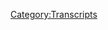 {{DEFAULTSORT:
    #_TRANSCRIPT_0460:Donk's Dojo
}}{{Transcript
    | title         = [[460: Donk's Dojo]]
    | caption       = [https://knowledgefight.libsyn.com/460-donks-dojo Listen to this episode on Libsyn]
    | episodeNumber = [[460: Donk's Dojo|460]]
    | length        = 01:23:17
}}

{{MessageBox
    | header     = Warning: Bot Generated Content
    | text       = This transcript was automatically generated by transcription software and likely contains many mistakes and misattributions. Please check the audio for definitive quotes, attribution, and context.
    | image      = N3yvass4myg91.webp
    | imagewidth = 50px
    | id         = warning
}}

{{TranscriptBlock
    | name      = Unknown Speaker
    | timestamp = 00:00:00.000
    | text      = Music
}}

{{TranscriptBlock
    | name      = Unknown Speaker
    | timestamp = 00:00:30.000
    | text      = Dan and George. Knowledge Fight.
}}

{{TranscriptBlock
    | name      = Unknown Speaker
    | timestamp = 00:00:34.960
    | text      = Need. Need. Money.
}}

{{TranscriptBlock
    | name      = Unknown Speaker
    | timestamp = 00:00:39.359
    | text      = Andy and Chanzas. Andy and Chanzas. Stop it. Andy and Chanzas. Andy and Chanzas.
}}

{{TranscriptBlock
    | name      = Unknown Speaker
    | timestamp = 00:00:46.159
    | text      = It's time to pray. Andy and Chanzas, you're on the air. Thanks for holding us.
}}

{{TranscriptBlock
    | name      = Unknown Speaker
    | timestamp = 00:00:49.280
    | text      = Hello Alex. I'm a Christian caller. I'm a huge fan. I love your work.
}}

{{TranscriptBlock
    | name      = Unknown Speaker
    | timestamp = 00:00:52.960
    | text      = Knowledge Fight.
}}

{{TranscriptBlock
    | name      = Unknown Speaker
    | timestamp = 00:00:55.679
    | text      = Knowledgefight.com.
}}

{{TranscriptBlock
    | name      = Unknown Speaker
    | timestamp = 00:00:58.399
    | text      = I love you.
}}

{{TranscriptBlock
    | name      = Unknown Speaker
    | timestamp = 00:00:59.280
    | text      = Hey everybody. Welcome back to Knowledge Fight. I'm Dan.
}}

{{TranscriptBlock
    | name      = Unknown Speaker
    | timestamp = 00:01:01.280
    | text      = I'm Jordan.
}}

{{TranscriptBlock
    | name      = Unknown Speaker
    | timestamp = 00:01:01.840
    | text      = We're a couple dudes. I like to sit around, drink novelty beverages,
}}

{{TranscriptBlock
    | name      = Unknown Speaker
    | timestamp = 00:01:03.920
    | text      = and talk a little bit about Alex Jones.
}}

{{TranscriptBlock
    | name      = Unknown Speaker
    | timestamp = 00:01:05.519
    | text      = Oh, indeed we are Dan.
}}

{{TranscriptBlock
    | name      = Unknown Speaker
    | timestamp = 00:01:06.959
    | text      = Jordan.
}}

{{TranscriptBlock
    | name      = Unknown Speaker
    | timestamp = 00:01:07.439
    | text      = Dan.
}}

{{TranscriptBlock
    | name      = Unknown Speaker
    | timestamp = 00:01:07.840
    | text      = What up?
}}

{{TranscriptBlock
    | name      = Unknown Speaker
    | timestamp = 00:01:08.239
    | text      = Quick question for you today. What's up?
}}

{{TranscriptBlock
    | name      = Unknown Speaker
    | timestamp = 00:01:09.439
    | text      = What's your Bright Spot?
}}

{{TranscriptBlock
    | name      = Unknown Speaker
    | timestamp = 00:01:10.480
    | text      = Well, why don't you go first because I got some thoughts.
}}

{{TranscriptBlock
    | name      = Unknown Speaker
    | timestamp = 00:01:14.319
    | text      = Oh, I have a complicated Bright Spot, of course.
}}

{{TranscriptBlock
    | name      = Unknown Speaker
    | timestamp = 00:01:17.519
    | text      = Today, as we record this in about an hour, Major League Baseball will return.
}}

{{TranscriptBlock
    | name      = Unknown Speaker
    | timestamp = 00:01:24.319
    | text      = Right. I saw a tweet about this.
}}

{{TranscriptBlock
    | name      = Unknown Speaker
    | timestamp = 00:01:25.760
    | text      = It's incredible.
}}

{{TranscriptBlock
    | name      = Unknown Speaker
    | timestamp = 00:01:26.480
    | text      = Yeah. I know you're a man who loves the sticks.
}}

{{TranscriptBlock
    | name      = Unknown Speaker
    | timestamp = 00:01:28.560
    | text      = Oh, so good. I'm so excited.
}}

{{TranscriptBlock
    | name      = Unknown Speaker
    | timestamp = 00:01:31.519
    | text      = Excited. Now, obviously, the amount of resources they're taking and the
}}

{{TranscriptBlock
    | name      = Unknown Speaker
    | timestamp = 00:01:36.239
    | text      = risk that the players are taking is to the point of moral destruction.
}}

{{TranscriptBlock
    | name      = Unknown Speaker
    | timestamp = 00:01:41.920
    | text      = Sure. I mean, we've seen what's happened with the WWE,
}}

{{TranscriptBlock
    | name      = Unknown Speaker
    | timestamp = 00:01:44.000
    | text      = trying to power on through this. It's not been good.
}}

{{TranscriptBlock
    | name      = Unknown Speaker
    | timestamp = 00:01:46.560
    | text      = It's terrible.
}}

{{TranscriptBlock
    | name      = Unknown Speaker
    | timestamp = 00:01:47.280
    | text      = Yeah. Putting people at risk.
}}

{{TranscriptBlock
    | name      = Unknown Speaker
    | timestamp = 00:01:48.560
    | text      = Taking tests every single day that should be used for the population at large.
}}

{{TranscriptBlock
    | name      = Unknown Speaker
    | timestamp = 00:01:53.760
    | text      = But fuck, I want to see the Cubs win.
}}

{{TranscriptBlock
    | name      = Unknown Speaker
    | timestamp = 00:01:56.239
    | text      = Well, I know that your fandom is...
}}

{{TranscriptBlock
    | name      = Unknown Speaker
    | timestamp = 00:02:00.719
    | text      = It's so dangerous.
}}

{{TranscriptBlock
    | name      = Unknown Speaker
    | timestamp = 00:02:01.760
    | text      = Your mood does vary a lot based on sports. Well, mostly Cubs and Rafa-related fandom.
}}

{{TranscriptBlock
    | name      = Unknown Speaker
    | timestamp = 00:02:10.319
    | text      = He's skipping the U.S. Open.
}}

{{TranscriptBlock
    | name      = Unknown Speaker
    | timestamp = 00:02:11.759
    | text      = What?
}}

{{TranscriptBlock
    | name      = Unknown Speaker
    | timestamp = 00:02:12.080
    | text      = He's not going to be there for the U.S. Open.
}}

{{TranscriptBlock
    | name      = Unknown Speaker
    | timestamp = 00:02:13.680
    | text      = What?
}}

{{TranscriptBlock
    | name      = Unknown Speaker
    | timestamp = 00:02:14.080
    | text      = It's tragic.
}}

{{TranscriptBlock
    | name      = Unknown Speaker
    | timestamp = 00:02:14.960
    | text      = What are you going to do?
}}

{{TranscriptBlock
    | name      = Unknown Speaker
    | timestamp = 00:02:15.599
    | text      = It's tragic. I don't know. I'm going to have to watch fucking Djokovic win it again.
}}

{{TranscriptBlock
    | name      = Unknown Speaker
    | timestamp = 00:02:20.080
    | text      = He's already tested positive for the virus. What an asshole. He's a dick, Dan.
}}

{{TranscriptBlock
    | name      = Unknown Speaker
    | timestamp = 00:02:24.719
    | text      = Well, I'm sorry you had to experience that,
}}

{{TranscriptBlock
    | name      = Unknown Speaker
    | timestamp = 00:02:27.520
    | text      = but I'm glad you get to watch some guys swing around bats.
}}

{{TranscriptBlock
    | name      = Unknown Speaker
    | timestamp = 00:02:31.039
    | text      = It's going to be great. It's going to be great. It's really going to be good.
}}

{{TranscriptBlock
    | name      = Unknown Speaker
    | timestamp = 00:02:34.560
    | text      = It's going to be weird, because you usually would go to bars and watch baseball.
}}

{{TranscriptBlock
    | name      = Unknown Speaker
    | timestamp = 00:02:38.319
    | text      = Now, you have two layers of weirdness. You can't go to the bar to watch the sport that
}}

{{TranscriptBlock
    | name      = Unknown Speaker
    | timestamp = 00:02:44.000
    | text      = is going to be different because of the world situation. That's tough.
}}

{{TranscriptBlock
    | name      = Unknown Speaker
    | timestamp = 00:02:48.560
    | text      = I watched a preseason game last night, and I was like,
}}

{{TranscriptBlock
    | name      = Unknown Speaker
    | timestamp = 00:02:52.080
    | text      = this isn't that different from just watching a, you know, preseason game. Sure, there's
}}

{{TranscriptBlock
    | name      = Unknown Speaker
    | timestamp = 00:02:56.560
    | text      = nobody there, but it's a preseason game. There's nobody there anyway, so who gives a shit?
}}

{{TranscriptBlock
    | name      = Unknown Speaker
    | timestamp = 00:03:00.080
    | text      = Preseason's not that different.
}}

{{TranscriptBlock
    | name      = Unknown Speaker
    | timestamp = 00:03:01.680
    | text      = Once you get to the-
}}

{{TranscriptBlock
    | name      = Unknown Speaker
    | timestamp = 00:03:02.400
    | text      = I mean, in the Cactus League, whenever everybody's there and they're all having a great time,
}}

{{TranscriptBlock
    | name      = Unknown Speaker
    | timestamp = 00:03:05.680
    | text      = but I don't know. We'll see.
}}

{{TranscriptBlock
    | name      = Unknown Speaker
    | timestamp = 00:03:06.800
    | text      = Once you get to the World Series and there's nobody there.
}}

{{TranscriptBlock
    | name      = Unknown Speaker
    | timestamp = 00:03:08.719
    | text      = Oh, that'll be fucking me up.
}}

{{TranscriptBlock
    | name      = Unknown Speaker
    | timestamp = 00:03:10.240
    | text      = That'll be very weird.
}}

{{TranscriptBlock
    | name      = Unknown Speaker
    | timestamp = 00:03:11.360
    | text      = Yeah, that'll be terrifying.
}}

{{TranscriptBlock
    | name      = Unknown Speaker
    | timestamp = 00:03:12.719
    | text      = Yeah. So, my bread spot.
}}

{{TranscriptBlock
    | name      = Unknown Speaker
    | timestamp = 00:03:15.039
    | text      = Yes, sir.
}}

{{TranscriptBlock
    | name      = Unknown Speaker
    | timestamp = 00:03:15.439
    | text      = Go to the mailbag.
}}

{{TranscriptBlock
    | name      = Unknown Speaker
    | timestamp = 00:03:16.240
    | text      = All right.
}}

{{TranscriptBlock
    | name      = Unknown Speaker
    | timestamp = 00:03:16.960
    | text      = Yep.
}}

{{TranscriptBlock
    | name      = Unknown Speaker
    | timestamp = 00:03:17.520
    | text      = All right. What do we got in the mailbag?
}}

{{TranscriptBlock
    | name      = Unknown Speaker
    | timestamp = 00:03:18.719
    | text      = Let me open this up here. We actually got a couple of things.
}}

{{TranscriptBlock
    | name      = Unknown Speaker
    | timestamp = 00:03:21.919
    | text      = And it was a very, very nice trip into the mailbag.
}}

{{TranscriptBlock
    | name      = Unknown Speaker
    | timestamp = 00:03:26.080
    | text      = All right. All right.
}}

{{TranscriptBlock
    | name      = Unknown Speaker
    | timestamp = 00:03:27.599
    | text      = And so, the first thing we got was a nice letter from Lucy that thanked us for
}}

{{TranscriptBlock
    | name      = Unknown Speaker
    | timestamp = 00:03:35.120
    | text      = recognizing that the Green Bank Telescope is a telescope.
}}

{{TranscriptBlock
    | name      = Unknown Speaker
    | timestamp = 00:03:38.000
    | text      = Yes, that is true.
}}

{{TranscriptBlock
    | name      = Unknown Speaker
    | timestamp = 00:03:38.719
    | text      = And some glasses, I believe.
}}

{{TranscriptBlock
    | name      = Unknown Speaker
    | timestamp = 00:03:41.199
    | text      = Yes, we did get those. Yeah, yeah, yeah.
}}

{{TranscriptBlock
    | name      = Unknown Speaker
    | timestamp = 00:03:43.360
    | text      = Some fun, like looking at the star's glasses kind of thing.
}}

{{TranscriptBlock
    | name      = Unknown Speaker
    | timestamp = 00:03:46.800
    | text      = They spread things into a different light spectrum, if I understand correctly.
}}

{{TranscriptBlock
    | name      = Unknown Speaker
    | timestamp = 00:03:50.080
    | text      = Yeah. So, thank you very much, Lucy. We appreciate that.
}}

{{TranscriptBlock
    | name      = Unknown Speaker
    | timestamp = 00:03:52.159
    | text      = Very cool.
}}

{{TranscriptBlock
    | name      = Unknown Speaker
    | timestamp = 00:03:52.800
    | text      = And then from Lena, I got a 12-pack of Sanzo Seltzer.
}}

{{TranscriptBlock
    | name      = Unknown Speaker
    | timestamp = 00:03:57.840
    | text      = I'm seeing that you've had a mango Sanzo Seltzer.
}}

{{TranscriptBlock
    | name      = Unknown Speaker
    | timestamp = 00:04:00.879
    | text      = I had a chance to try that one.
}}

{{TranscriptBlock
    | name      = Unknown Speaker
    | timestamp = 00:04:03.039
    | text      = Uh-huh.
}}

{{TranscriptBlock
    | name      = Unknown Speaker
    | timestamp = 00:04:03.520
    | text      = And it's pretty good.
}}

{{TranscriptBlock
    | name      = Unknown Speaker
    | timestamp = 00:04:04.319
    | text      = It's pretty good.
}}

{{TranscriptBlock
    | name      = Unknown Speaker
    | timestamp = 00:04:05.039
    | text      = It's not sweet at all, which is really nice.
}}

{{TranscriptBlock
    | name      = Unknown Speaker
    | timestamp = 00:04:07.360
    | text      = It has kind of like a soft fruit and tea-ish vibe to it.
}}

{{TranscriptBlock
    | name      = Unknown Speaker
    | timestamp = 00:04:11.360
    | text      = Interesting.
}}

{{TranscriptBlock
    | name      = Unknown Speaker
    | timestamp = 00:04:11.840
    | text      = Which I enjoy.
}}

{{TranscriptBlock
    | name      = Unknown Speaker
    | timestamp = 00:04:12.560
    | text      = I do appreciate that.
}}

{{TranscriptBlock
    | name      = Unknown Speaker
    | timestamp = 00:04:13.360
    | text      = I've not given it a score yet, but I have tried it.
}}

{{TranscriptBlock
    | name      = Unknown Speaker
    | timestamp = 00:04:16.079
    | text      = I have to think about it a little more because it's complex.
}}

{{TranscriptBlock
    | name      = Unknown Speaker
    | timestamp = 00:04:18.480
    | text      = It's complex.
}}

{{TranscriptBlock
    | name      = Unknown Speaker
    | timestamp = 00:04:19.360
    | text      = Unlike some of these other ones that are just like, you try it and you're just like, whatever.
}}

{{TranscriptBlock
    | name      = Unknown Speaker
    | timestamp = 00:04:22.560
    | text      = You can't fuck up watermelon.
}}

{{TranscriptBlock
    | name      = Unknown Speaker
    | timestamp = 00:04:23.839
    | text      = No, but there's also a calamansi, which I don't know what that is.
}}

{{TranscriptBlock
    | name      = Unknown Speaker
    | timestamp = 00:04:27.120
    | text      = I have no idea. Is that a melon?
}}

{{TranscriptBlock
    | name      = Unknown Speaker
    | timestamp = 00:04:28.720
    | text      = I don't know.
}}

{{TranscriptBlock
    | name      = Unknown Speaker
    | timestamp = 00:04:29.120
    | text      = Okay.
}}

{{TranscriptBlock
    | name      = Unknown Speaker
    | timestamp = 00:04:29.680
    | text      = That's one of the flavors.
}}

{{TranscriptBlock
    | name      = Unknown Speaker
    | timestamp = 00:04:30.720
    | text      = And then the other one is lychee, which I'm very excited about.
}}

{{TranscriptBlock
    | name      = Unknown Speaker
    | timestamp = 00:04:33.360
    | text      = That'll be interesting.
}}

{{TranscriptBlock
    | name      = Unknown Speaker
    | timestamp = 00:04:34.399
    | text      = Yeah, I remember having a lot of lychee stuff back when I used to live in Hawaii.
}}

{{TranscriptBlock
    | name      = Unknown Speaker
    | timestamp = 00:04:38.240
    | text      = Yeah.
}}

{{TranscriptBlock
    | name      = Unknown Speaker
    | timestamp = 00:04:38.480
    | text      = And I remember liking it, but I don't know if I remember the flavor at all.
}}

{{TranscriptBlock
    | name      = Unknown Speaker
    | timestamp = 00:04:42.240
    | text      = So, I'm excited to try that.
}}

{{TranscriptBlock
    | name      = Unknown Speaker
    | timestamp = 00:04:43.360
    | text      = I will be interested.
}}

{{TranscriptBlock
    | name      = Unknown Speaker
    | timestamp = 00:04:44.319
    | text      = Thank you very much, Lena.
}}

{{TranscriptBlock
    | name      = Unknown Speaker
    | timestamp = 00:04:45.519
    | text      = Yes, thank you very much. I thought that was Lucy.
}}

{{TranscriptBlock
    | name      = Unknown Speaker
    | timestamp = 00:04:47.839
    | text      = No, Lucy was the...
}}

{{TranscriptBlock
    | name      = Unknown Speaker
    | timestamp = 00:04:48.879
    | text      = Lucy, oh, yeah, yeah, yeah.
}}

{{TranscriptBlock
    | name      = Unknown Speaker
    | timestamp = 00:04:50.560
    | text      = Sorry, my bad, my bad.
}}

{{TranscriptBlock
    | name      = Unknown Speaker
    | timestamp = 00:04:52.000
    | text      = And then finally got a little something from Rosemary and Renee.
}}

{{TranscriptBlock
    | name      = Unknown Speaker
    | timestamp = 00:04:56.720
    | text      = Sure.
}}

{{TranscriptBlock
    | name      = Unknown Speaker
    | timestamp = 00:04:57.199
    | text      = And this was just a delightful note that is far too long to read on this year episode.
}}

{{TranscriptBlock
    | name      = Unknown Speaker
    | timestamp = 00:05:04.480
    | text      = But we got some vegan jerky and sunflower crackers for you and your partner.
}}

{{TranscriptBlock
    | name      = Unknown Speaker
    | timestamp = 00:05:09.519
    | text      = Yep, we've enjoyed those.
}}

{{TranscriptBlock
    | name      = Unknown Speaker
    | timestamp = 00:05:10.720
    | text      = Got some spicy shark hot sauces.
}}

{{TranscriptBlock
    | name      = Unknown Speaker
    | timestamp = 00:05:13.920
    | text      = A jalapeno and a chotle, both very good.
}}

{{TranscriptBlock
    | name      = Unknown Speaker
    | timestamp = 00:05:16.240
    | text      = I've tried them.
}}

{{TranscriptBlock
    | name      = Unknown Speaker
    | timestamp = 00:05:16.800
    | text      = Yeah.
}}

{{TranscriptBlock
    | name      = Unknown Speaker
    | timestamp = 00:05:17.279
    | text      = Not super spicy, but good flavors.
}}

{{TranscriptBlock
    | name      = Unknown Speaker
    | timestamp = 00:05:19.839
    | text      = I enjoy them quite a bit.
}}

{{TranscriptBlock
    | name      = Unknown Speaker
    | timestamp = 00:05:21.439
    | text      = Also some seltzers that are made for children.
}}

{{TranscriptBlock
    | name      = Unknown Speaker
    | timestamp = 00:05:24.720
    | text      = So there's like a bubble gum flavor.
}}

{{TranscriptBlock
    | name      = Unknown Speaker
    | timestamp = 00:05:26.160
    | text      = What are they like, a chicken fingers and fries seltzer?
}}

{{TranscriptBlock
    | name      = Unknown Speaker
    | timestamp = 00:05:27.759
    | text      = What are we talking about?
}}

{{TranscriptBlock
    | name      = Unknown Speaker
    | timestamp = 00:05:29.120
    | text      = Bubble gum.
}}

{{TranscriptBlock
    | name      = Unknown Speaker
    | timestamp = 00:05:30.160
    | text      = That's the only one I remember.
}}

{{TranscriptBlock
    | name      = Unknown Speaker
    | timestamp = 00:05:31.279
    | text      = But I've not tried those yet.
}}

{{TranscriptBlock
    | name      = Unknown Speaker
    | timestamp = 00:05:32.959
    | text      = We'll probably maybe do a little recording where we try them because there's two of each of them.
}}

{{TranscriptBlock
    | name      = Unknown Speaker
    | timestamp = 00:05:36.720
    | text      = Yeah, that sounds like a great...
}}

{{TranscriptBlock
    | name      = Unknown Speaker
    | timestamp = 00:05:37.199
    | text      = So it's almost perfect for that.
}}

{{TranscriptBlock
    | name      = Unknown Speaker
    | timestamp = 00:05:38.480
    | text      = Yeah.
}}

{{TranscriptBlock
    | name      = Unknown Speaker
    | timestamp = 00:05:38.800
    | text      = And the thing that I thought was really charming about that is that Rosemary and Renee also sent
}}

{{TranscriptBlock
    | name      = Unknown Speaker
    | timestamp = 00:05:43.120
    | text      = along a little note that had their rankings and ratings of the seltzers so we can compare
}}

{{TranscriptBlock
    | name      = Unknown Speaker
    | timestamp = 00:05:49.680
    | text      = and contrast our feelings on it.
}}

{{TranscriptBlock
    | name      = Unknown Speaker
    | timestamp = 00:05:51.839
    | text      = So that was like a really sweet care package and I appreciate that very much.
}}

{{TranscriptBlock
    | name      = Unknown Speaker
    | timestamp = 00:05:54.560
    | text      = That's very kind.
}}

{{TranscriptBlock
    | name      = Unknown Speaker
    | timestamp = 00:05:55.120
    | text      = That's quite a bright spot for me in this week.
}}

{{TranscriptBlock
    | name      = Unknown Speaker
    | timestamp = 00:05:59.920
    | text      = So Jordan, we've got an episode to do here.
}}

{{TranscriptBlock
    | name      = Unknown Speaker
    | timestamp = 00:06:02.639
    | text      = Indeed we do.
}}

{{TranscriptBlock
    | name      = Unknown Speaker
    | timestamp = 00:06:03.759
    | text      = We're going to go far astray of the beaten path here today because I got to tell you,
}}

{{TranscriptBlock
    | name      = Unknown Speaker
    | timestamp = 00:06:08.079
    | text      = Alex Jones is still out of studio.
}}

{{TranscriptBlock
    | name      = Unknown Speaker
    | timestamp = 00:06:09.680
    | text      = Of course he is.
}}

{{TranscriptBlock
    | name      = Unknown Speaker
    | timestamp = 00:06:10.000
    | text      = He has not been in.
}}

{{TranscriptBlock
    | name      = Unknown Speaker
    | timestamp = 00:06:11.759
    | text      = What's going on for him to talk about?
}}

{{TranscriptBlock
    | name      = Unknown Speaker
    | timestamp = 00:06:14.560
    | text      = Nothing in the news.
}}

{{TranscriptBlock
    | name      = Unknown Speaker
    | timestamp = 00:06:15.439
    | text      = Owen Schreier was hosting and I don't care.
}}

{{TranscriptBlock
    | name      = Unknown Speaker
    | timestamp = 00:06:18.480
    | text      = Right.
}}

{{TranscriptBlock
    | name      = Unknown Speaker
    | timestamp = 00:06:19.199
    | text      = As it turns out, Alex has been out of studio this entire week and it leaves me a little
}}

{{TranscriptBlock
    | name      = Unknown Speaker
    | timestamp = 00:06:23.439
    | text      = bit in the lurch of trying to...
}}

{{TranscriptBlock
    | name      = Unknown Speaker
    | timestamp = 00:06:26.240
    | text      = We record this on Thursday and so one of the things that we can do is if Alex is out of
}}

{{TranscriptBlock
    | name      = Unknown Speaker
    | timestamp = 00:06:30.720
    | text      = studio Monday through Wednesday, I am on Wednesday evening thinking, okay, when his show starts
}}

{{TranscriptBlock
    | name      = Unknown Speaker
    | timestamp = 00:06:38.800
    | text      = on Thursday, I will know whether or not there is an episode of his to go over because if
}}

{{TranscriptBlock
    | name      = Unknown Speaker
    | timestamp = 00:06:44.240
    | text      = he's on air, then we can turn that around and try and get it out for Friday.
}}

{{TranscriptBlock
    | name      = Unknown Speaker
    | timestamp = 00:06:47.439
    | text      = But if he's out of studio, then it's like 11 o'clock and I don't know.
}}

{{TranscriptBlock
    | name      = Unknown Speaker
    | timestamp = 00:06:51.439
    | text      = I have to now find something to do.
}}

{{TranscriptBlock
    | name      = Unknown Speaker
    | timestamp = 00:06:52.800
    | text      = You're in limbo because you have to wait overnight.
}}

{{TranscriptBlock
    | name      = Unknown Speaker
    | timestamp = 00:06:55.120
    | text      = You can't just start working.
}}

{{TranscriptBlock
    | name      = Unknown Speaker
    | timestamp = 00:06:56.160
    | text      = Yeah, of course.
}}

{{TranscriptBlock
    | name      = Unknown Speaker
    | timestamp = 00:06:57.279
    | text      = So we found something to do and I'm pretty excited about this, but Alex has been out
}}

{{TranscriptBlock
    | name      = Unknown Speaker
    | timestamp = 00:07:02.720
    | text      = of studio and I believe that the reason is because that this week was when the Connecticut
}}

{{TranscriptBlock
    | name      = Unknown Speaker
    | timestamp = 00:07:07.040
    | text      = Supreme Court was deciding his motion that he was trying to overturn those sanctions
}}

{{TranscriptBlock
    | name      = Unknown Speaker
    | timestamp = 00:07:11.360
    | text      = against him after he went on that drunken outburst where he put a million dollar bounty
}}

{{TranscriptBlock
    | name      = Unknown Speaker
    | timestamp = 00:07:15.680
    | text      = on the head of the opposing council, Christopher Matti.
}}

{{TranscriptBlock
    | name      = Unknown Speaker
    | timestamp = 00:07:18.000
    | text      = Still a bad idea.
}}

{{TranscriptBlock
    | name      = Unknown Speaker
    | timestamp = 00:07:19.279
    | text      = It was not a good performance.
}}

{{TranscriptBlock
    | name      = Unknown Speaker
    | timestamp = 00:07:21.439
    | text      = No, no, no, no.
}}

{{TranscriptBlock
    | name      = Unknown Speaker
    | timestamp = 00:07:22.240
    | text      = I wouldn't recommend it.
}}

{{TranscriptBlock
    | name      = Unknown Speaker
    | timestamp = 00:07:23.360
    | text      = His former lawyer, Norm Pattis, was sitting next to him, which good you got out of that
}}

{{TranscriptBlock
    | name      = Unknown Speaker
    | timestamp = 00:07:29.439
    | text      = thing, Norm.
}}

{{TranscriptBlock
    | name      = Unknown Speaker
    | timestamp = 00:07:30.160
    | text      = Good work.
}}

{{TranscriptBlock
    | name      = Unknown Speaker
    | timestamp = 00:07:30.720
    | text      = So according to CBS, quote, the court issued a seven to zero decision rejecting Jones's
}}

{{TranscriptBlock
    | name      = Unknown Speaker
    | timestamp = 00:07:36.240
    | text      = claims that his comments aimed at attorney Christopher Matti were protected by free speech
}}

{{TranscriptBlock
    | name      = Unknown Speaker
    | timestamp = 00:07:40.560
    | text      = rights and upholding a lower court's ruling that Jones violated numerous orders to turn
}}

{{TranscriptBlock
    | name      = Unknown Speaker
    | timestamp = 00:07:45.839
    | text      = over documents to the family's lawyers.
}}

{{TranscriptBlock
    | name      = Unknown Speaker
    | timestamp = 00:07:47.759
    | text      = Well, there's that.
}}

{{TranscriptBlock
    | name      = Unknown Speaker
    | timestamp = 00:07:48.639
    | text      = This is a gigantic blow to Alex's case.
}}

{{TranscriptBlock
    | name      = Unknown Speaker
    | timestamp = 00:07:51.360
    | text      = The first thing is that, you know, he was facing steep financial penalties for the whole
}}

{{TranscriptBlock
    | name      = Unknown Speaker
    | timestamp = 00:07:56.160
    | text      = threatening Matti thing.
}}

{{TranscriptBlock
    | name      = Unknown Speaker
    | timestamp = 00:07:57.439
    | text      = Again, not a good idea.
}}

{{TranscriptBlock
    | name      = Unknown Speaker
    | timestamp = 00:07:58.480
    | text      = No.
}}

{{TranscriptBlock
    | name      = Unknown Speaker
    | timestamp = 00:07:59.040
    | text      = And now the Connecticut Supreme Court has ruled on this.
}}

{{TranscriptBlock
    | name      = Unknown Speaker
    | timestamp = 00:08:02.480
    | text      = So Alex doesn't really have any stalling or maneuvering tactics left to deploy.
}}

{{TranscriptBlock
    | name      = Unknown Speaker
    | timestamp = 00:08:06.800
    | text      = Call up Gorsuch.
}}

{{TranscriptBlock
    | name      = Unknown Speaker
    | timestamp = 00:08:07.839
    | text      = See what we can do.
}}

{{TranscriptBlock
    | name      = Unknown Speaker
    | timestamp = 00:08:08.800
    | text      = I don't know if Gorsuch is going to have his back.
}}

{{TranscriptBlock
    | name      = Unknown Speaker
    | timestamp = 00:08:10.560
    | text      = I don't think so.
}}

{{TranscriptBlock
    | name      = Unknown Speaker
    | timestamp = 00:08:11.279
    | text      = He's going to have to pay those fines.
}}

{{TranscriptBlock
    | name      = Unknown Speaker
    | timestamp = 00:08:12.879
    | text      = And he has no recourse left, really, to continue withholding documents from those lawyers.
}}

{{TranscriptBlock
    | name      = Unknown Speaker
    | timestamp = 00:08:17.839
    | text      = Simply put, this is a very strong indication that Alex is running out of tricks in this
}}

{{TranscriptBlock
    | name      = Unknown Speaker
    | timestamp = 00:08:22.240
    | text      = case.
}}

{{TranscriptBlock
    | name      = Unknown Speaker
    | timestamp = 00:08:22.560
    | text      = If it's gotten to the Connecticut Supreme Court, one of his like his motions to show
}}

{{TranscriptBlock
    | name      = Unknown Speaker
    | timestamp = 00:08:28.720
    | text      = it is a bad sign for Alex and definitely would be a reason for him to take on an unannounced
}}

{{TranscriptBlock
    | name      = Unknown Speaker
    | timestamp = 00:08:33.039
    | text      = vacation.
}}

{{TranscriptBlock
    | name      = Unknown Speaker
    | timestamp = 00:08:33.600
    | text      = I'm guessing that that's what's been going on.
}}

{{TranscriptBlock
    | name      = Unknown Speaker
    | timestamp = 00:08:35.919
    | text      = Yeah, nice little bender.
}}

{{TranscriptBlock
    | name      = Unknown Speaker
    | timestamp = 00:08:38.320
    | text      = Who knows?
}}

{{TranscriptBlock
    | name      = Unknown Speaker
    | timestamp = 00:08:40.159
    | text      = So yeah, it is looking, I think that is the easiest explanation for why he's been gone.
}}

{{TranscriptBlock
    | name      = Unknown Speaker
    | timestamp = 00:08:46.320
    | text      = Sure.
}}

{{TranscriptBlock
    | name      = Unknown Speaker
    | timestamp = 00:08:46.720
    | text      = I don't know if he had to go to Connecticut for it or, you know, if it's just like, hey,
}}

{{TranscriptBlock
    | name      = Unknown Speaker
    | timestamp = 00:08:51.120
    | text      = all of my lawyers who were representing me have been replaced.
}}

{{TranscriptBlock
    | name      = Unknown Speaker
    | timestamp = 00:08:54.240
    | text      = It'd be a chaotic time to have your thing in front of the Connecticut Supreme Court.
}}

{{TranscriptBlock
    | name      = Unknown Speaker
    | timestamp = 00:08:59.519
    | text      = So I guess whenever he gets back in studio, we'll figure out exactly what's going on.
}}

{{TranscriptBlock
    | name      = Unknown Speaker
    | timestamp = 00:09:03.120
    | text      = But Alex is gone, so I had to find something else to do.
}}

{{TranscriptBlock
    | name      = Unknown Speaker
    | timestamp = 00:09:06.240
    | text      = We are missing some peak, sad, drunk, esoteric Alex shows, though.
}}

{{TranscriptBlock
    | name      = Unknown Speaker
    | timestamp = 00:09:10.159
    | text      = If he were on the show right now.
}}

{{TranscriptBlock
    | name      = Unknown Speaker
    | timestamp = 00:09:11.600
    | text      = Yeah, no, of course.
}}

{{TranscriptBlock
    | name      = Unknown Speaker
    | timestamp = 00:09:12.720
    | text      = He put out another million dollar bounty on the Supreme Court!
}}

{{TranscriptBlock
    | name      = Unknown Speaker
    | timestamp = 00:09:17.120
    | text      = Almost certainly.
}}

{{TranscriptBlock
    | name      = Unknown Speaker
    | timestamp = 00:09:18.000
    | text      = I got nothing to lose now!
}}

{{TranscriptBlock
    | name      = Unknown Speaker
    | timestamp = 00:09:19.600
    | text      = Yeah, so I did find something, and we'll get to that here in a moment, Jordan.
}}

{{TranscriptBlock
    | name      = Unknown Speaker
    | timestamp = 00:09:24.000
    | text      = But first we gotta take a moment to say thank you to some folks who signed up and are supporting
}}

{{TranscriptBlock
    | name      = Unknown Speaker
    | timestamp = 00:09:26.960
    | text      = the show.
}}

{{TranscriptBlock
    | name      = Unknown Speaker
    | timestamp = 00:09:27.679
    | text      = So first, Bree Ogan, thank you so much.
}}

{{TranscriptBlock
    | name      = Unknown Speaker
    | timestamp = 00:09:30.240
    | text      = You are now a policy wonk.
}}

{{TranscriptBlock
    | name      = Unknown Speaker
    | timestamp = 00:09:31.440
    | text      = I'm a policy wonk.
}}

{{TranscriptBlock
    | name      = Unknown Speaker
    | timestamp = 00:09:32.480
    | text      = Thank you, Bree Ogan.
}}

{{TranscriptBlock
    | name      = Unknown Speaker
    | timestamp = 00:09:33.679
    | text      = Thank you.
}}

{{TranscriptBlock
    | name      = Unknown Speaker
    | timestamp = 00:09:34.159
    | text      = Next, there is no name, just a picture of a butt.
}}

{{TranscriptBlock
    | name      = Unknown Speaker
    | timestamp = 00:09:36.720
    | text      = Thank you so much.
}}

{{TranscriptBlock
    | name      = Unknown Speaker
    | timestamp = 00:09:37.279
    | text      = You are now a policy wonk.
}}

{{TranscriptBlock
    | name      = Unknown Speaker
    | timestamp = 00:09:38.399
    | text      = I'm a policy wonk.
}}

{{TranscriptBlock
    | name      = Unknown Speaker
    | timestamp = 00:09:39.600
    | text      = Thank you very much.
}}

{{TranscriptBlock
    | name      = Unknown Speaker
    | timestamp = 00:09:40.879
    | text      = A picture of a butt.
}}

{{TranscriptBlock
    | name      = Unknown Speaker
    | timestamp = 00:09:42.399
    | text      = Next, Shani C. with the master plan.
}}

{{TranscriptBlock
    | name      = Unknown Speaker
    | timestamp = 00:09:44.720
    | text      = Thank you so much.
}}

{{TranscriptBlock
    | name      = Unknown Speaker
    | timestamp = 00:09:45.279
    | text      = You are now a policy wonk.
}}

{{TranscriptBlock
    | name      = Unknown Speaker
    | timestamp = 00:09:46.480
    | text      = I'm a policy wonk.
}}

{{TranscriptBlock
    | name      = Unknown Speaker
    | timestamp = 00:09:47.679
    | text      = Thank you very much, Shani.
}}

{{TranscriptBlock
    | name      = Unknown Speaker
    | timestamp = 00:09:49.279
    | text      = Next, Bethany C. Thank you so much.
}}

{{TranscriptBlock
    | name      = Unknown Speaker
    | timestamp = 00:09:51.120
    | text      = Maybe related?
}}

{{TranscriptBlock
    | name      = Unknown Speaker
    | timestamp = 00:09:52.000
    | text      = Maybe related, maybe.
}}

{{TranscriptBlock
    | name      = Unknown Speaker
    | timestamp = 00:09:53.279
    | text      = She doesn't have a master plan, though.
}}

{{TranscriptBlock
    | name      = Unknown Speaker
    | timestamp = 00:09:56.080
    | text      = Or Bethany C. does have a master plan and doesn't want to put it on.
}}

{{TranscriptBlock
    | name      = Unknown Speaker
    | timestamp = 00:09:58.879
    | text      = Part of the master plan is not telling people about your master plan.
}}

{{TranscriptBlock
    | name      = Unknown Speaker
    | timestamp = 00:10:01.919
    | text      = Yeah, exactly.
}}

{{TranscriptBlock
    | name      = Unknown Speaker
    | timestamp = 00:10:03.039
    | text      = Anyway, Bethany C., thank you so much.
}}

{{TranscriptBlock
    | name      = Unknown Speaker
    | timestamp = 00:10:04.399
    | text      = You are now a policy wonk.
}}

{{TranscriptBlock
    | name      = Unknown Speaker
    | timestamp = 00:10:05.360
    | text      = I'm a policy wonk.
}}

{{TranscriptBlock
    | name      = Unknown Speaker
    | timestamp = 00:10:06.320
    | text      = Thanks, Bethany.
}}

{{TranscriptBlock
    | name      = Unknown Speaker
    | timestamp = 00:10:07.440
    | text      = Next, Little Miss Mimi, the meerkat muffin top maker of mischief and mayhem, parentheses
}}

{{TranscriptBlock
    | name      = Unknown Speaker
    | timestamp = 00:10:12.320
    | text      = AKA Mimi.
}}

{{TranscriptBlock
    | name      = Unknown Speaker
    | timestamp = 00:10:13.279
    | text      = Thank you so much.
}}

{{TranscriptBlock
    | name      = Unknown Speaker
    | timestamp = 00:10:13.840
    | text      = You are now a policy wonk.
}}

{{TranscriptBlock
    | name      = Unknown Speaker
    | timestamp = 00:10:14.960
    | text      = I'm a policy wonk.
}}

{{TranscriptBlock
    | name      = Unknown Speaker
    | timestamp = 00:10:16.000
    | text      = Thanks, Mimi.
}}

{{TranscriptBlock
    | name      = Unknown Speaker
    | timestamp = 00:10:16.720
    | text      = We are getting some great honorifics today.
}}

{{TranscriptBlock
    | name      = Unknown Speaker
    | timestamp = 00:10:19.519
    | text      = This is a series of kings and popes.
}}

{{TranscriptBlock
    | name      = Unknown Speaker
    | timestamp = 00:10:21.759
    | text      = Yeah.
}}

{{TranscriptBlock
    | name      = Unknown Speaker
    | timestamp = 00:10:22.480
    | text      = Next, Michael M. and specifically requested that we shout him out under the rank of Digital
}}

{{TranscriptBlock
    | name      = Unknown Speaker
    | timestamp = 00:10:32.240
    | text      = Devil Summoner.
}}

{{TranscriptBlock
    | name      = Unknown Speaker
    | timestamp = 00:10:33.600
    | text      = So thank you so much, Digital Devil Summoner Michael M.
}}

{{TranscriptBlock
    | name      = Unknown Speaker
    | timestamp = 00:10:36.240
    | text      = I'm a policy wonk.
}}

{{TranscriptBlock
    | name      = Unknown Speaker
    | timestamp = 00:10:37.440
    | text      = Thanks, Michael.
}}

{{TranscriptBlock
    | name      = Unknown Speaker
    | timestamp = 00:10:38.399
    | text      = Next, Emily BR, two hyphenated last names.
}}

{{TranscriptBlock
    | name      = Unknown Speaker
    | timestamp = 00:10:41.759
    | text      = Emily BR, thank you so much.
}}

{{TranscriptBlock
    | name      = Unknown Speaker
    | timestamp = 00:10:43.039
    | text      = You are now a policy wonk.
}}

{{TranscriptBlock
    | name      = Unknown Speaker
    | timestamp = 00:10:44.240
    | text      = I'm a policy wonk.
}}

{{TranscriptBlock
    | name      = Unknown Speaker
    | timestamp = 00:10:45.200
    | text      = Thank you, Emily.
}}

{{TranscriptBlock
    | name      = Unknown Speaker
    | timestamp = 00:10:46.080
    | text      = Thank you.
}}

{{TranscriptBlock
    | name      = Unknown Speaker
    | timestamp = 00:10:46.559
    | text      = Next, Simon T. Thank you so much.
}}

{{TranscriptBlock
    | name      = Unknown Speaker
    | timestamp = 00:10:48.399
    | text      = You are now a policy wonk.
}}

{{TranscriptBlock
    | name      = Unknown Speaker
    | timestamp = 00:10:49.360
    | text      = I'm a policy wonk.
}}

{{TranscriptBlock
    | name      = Unknown Speaker
    | timestamp = 00:10:50.320
    | text      = Thanks, Simon.
}}

{{TranscriptBlock
    | name      = Unknown Speaker
    | timestamp = 00:10:50.960
    | text      = Simon.
}}

{{TranscriptBlock
    | name      = Unknown Speaker
    | timestamp = 00:10:51.759
    | text      = Thank you.
}}

{{TranscriptBlock
    | name      = Unknown Speaker
    | timestamp = 00:10:52.240
    | text      = Next, Totes Legit.
}}

{{TranscriptBlock
    | name      = Unknown Speaker
    | timestamp = 00:10:53.759
    | text      = Thank you so much.
}}

{{TranscriptBlock
    | name      = Unknown Speaker
    | timestamp = 00:10:54.320
    | text      = You are now a policy wonk.
}}

{{TranscriptBlock
    | name      = Unknown Speaker
    | timestamp = 00:10:55.519
    | text      = I'm a policy wonk.
}}

{{TranscriptBlock
    | name      = Unknown Speaker
    | timestamp = 00:10:56.559
    | text      = Thank you very much, although I don't trust you.
}}

{{TranscriptBlock
    | name      = Unknown Speaker
    | timestamp = 00:11:00.080
    | text      = And then finally, I'd like to say thank you to another policy wonk, John Quill J. Thank
}}

{{TranscriptBlock
    | name      = Unknown Speaker
    | timestamp = 00:11:05.120
    | text      = you so much.
}}

{{TranscriptBlock
    | name      = Unknown Speaker
    | timestamp = 00:11:05.600
    | text      = You are now a policy wonk.
}}

{{TranscriptBlock
    | name      = Unknown Speaker
    | timestamp = 00:11:06.639
    | text      = I'm a policy wonk.
}}

{{TranscriptBlock
    | name      = Unknown Speaker
    | timestamp = 00:11:07.600
    | text      = Thanks, John Quill.
}}

{{TranscriptBlock
    | name      = Unknown Speaker
    | timestamp = 00:11:08.399
    | text      = Thank you so much.
}}

{{TranscriptBlock
    | name      = Unknown Speaker
    | timestamp = 00:11:09.200
    | text      = If you're out there listening and thinking, hey, I enjoyed this show, I'd like to support
}}

{{TranscriptBlock
    | name      = Unknown Speaker
    | timestamp = 00:11:11.440
    | text      = these gents too, you can do that by going to our website, knowledgefight.com, clicking
}}

{{TranscriptBlock
    | name      = Unknown Speaker
    | timestamp = 00:11:14.240
    | text      = the button that says support the show.
}}

{{TranscriptBlock
    | name      = Unknown Speaker
    | timestamp = 00:11:15.679
    | text      = We would appreciate it.
}}

{{TranscriptBlock
    | name      = Unknown Speaker
    | timestamp = 00:11:16.480
    | text      = Or you could take that generosity and funnel it through a bunch of LLCs and dubiously named
}}

{{TranscriptBlock
    | name      = Unknown Speaker
    | timestamp = 00:11:23.279
    | text      = entities.
}}

{{TranscriptBlock
    | name      = Unknown Speaker
    | timestamp = 00:11:23.759
    | text      = I like it.
}}

{{TranscriptBlock
    | name      = Unknown Speaker
    | timestamp = 00:11:25.759
    | text      = To charity in your area that supports and helps people in need.
}}

{{TranscriptBlock
    | name      = Unknown Speaker
    | timestamp = 00:11:30.960
    | text      = We would appreciate that.
}}

{{TranscriptBlock
    | name      = Unknown Speaker
    | timestamp = 00:11:32.879
    | text      = So I don't want to tell you exactly what we're going to be doing.
}}

{{TranscriptBlock
    | name      = Unknown Speaker
    | timestamp = 00:11:36.000
    | text      = Of course you don't.
}}

{{TranscriptBlock
    | name      = Unknown Speaker
    | timestamp = 00:11:36.799
    | text      = Because, well, I don't know.
}}

{{TranscriptBlock
    | name      = Unknown Speaker
    | timestamp = 00:11:38.960
    | text      = I texted you and I told you this is going to be infuriating.
}}

{{TranscriptBlock
    | name      = Unknown Speaker
    | timestamp = 00:11:41.840
    | text      = And I think it will be.
}}

{{TranscriptBlock
    | name      = Unknown Speaker
    | timestamp = 00:11:42.799
    | text      = Okay.
}}

{{TranscriptBlock
    | name      = Unknown Speaker
    | timestamp = 00:11:43.120
    | text      = And it's going to be infuriating for the audience, too, quite frankly.
}}

{{TranscriptBlock
    | name      = Unknown Speaker
    | timestamp = 00:11:46.799
    | text      = Okay.
}}

{{TranscriptBlock
    | name      = Unknown Speaker
    | timestamp = 00:11:47.519
    | text      = Are we doing an episode of Oprah?
}}

{{TranscriptBlock
    | name      = Unknown Speaker
    | timestamp = 00:11:48.960
    | text      = What is happening?
}}

{{TranscriptBlock
    | name      = Unknown Speaker
    | timestamp = 00:11:49.679
    | text      = We are not.
}}

{{TranscriptBlock
    | name      = Unknown Speaker
    | timestamp = 00:11:50.159
    | text      = But before we get to the actual episode, we have to follow breaking news.
}}

{{TranscriptBlock
    | name      = Unknown Speaker
    | timestamp = 00:11:54.320
    | text      = Okay.
}}

{{TranscriptBlock
    | name      = Unknown Speaker
    | timestamp = 00:11:55.759
    | text      = And that is that there's an update on the Roger said a bad word on a radio show.
}}

{{TranscriptBlock
    | name      = Unknown Speaker
    | timestamp = 00:12:00.879
    | text      = Yeah, he's going hard R now.
}}

{{TranscriptBlock
    | name      = Unknown Speaker
    | timestamp = 00:12:03.039
    | text      = We have got some spin from Roger.
}}

{{TranscriptBlock
    | name      = Unknown Speaker
    | timestamp = 00:12:06.559
    | text      = We've got, oh, come on now.
}}

{{TranscriptBlock
    | name      = Unknown Speaker
    | timestamp = 00:12:08.960
    | text      = Blame somebody else.
}}

{{TranscriptBlock
    | name      = Unknown Speaker
    | timestamp = 00:12:10.000
    | text      = On well, on July 19th, that would be Sunday.
}}

{{TranscriptBlock
    | name      = Unknown Speaker
    | timestamp = 00:12:16.159
    | text      = Roger was a co-hosting the Alex Jones show along with Owen Troyer, doing a little bit
}}

{{TranscriptBlock
    | name      = Unknown Speaker
    | timestamp = 00:12:21.679
    | text      = of a dream a reunion.
}}

{{TranscriptBlock
    | name      = Unknown Speaker
    | timestamp = 00:12:24.080
    | text      = Yeah.
}}

{{TranscriptBlock
    | name      = Unknown Speaker
    | timestamp = 00:12:24.720
    | text      = The war room is back, baby.
}}

{{TranscriptBlock
    | name      = Unknown Speaker
    | timestamp = 00:12:26.720
    | text      = Yeah.
}}

{{TranscriptBlock
    | name      = Unknown Speaker
    | timestamp = 00:12:27.220
    | text      = And so he addressed the controversy because the story had broken on Sunday.
}}

{{TranscriptBlock
    | name      = Unknown Speaker
    | timestamp = 00:12:31.039
    | text      = So he's live on air with Owen.
}}

{{TranscriptBlock
    | name      = Unknown Speaker
    | timestamp = 00:12:32.799
    | text      = He's got to do.
}}

{{TranscriptBlock
    | name      = Unknown Speaker
    | timestamp = 00:12:33.440
    | text      = And here is his spin on the 19th.
}}

{{TranscriptBlock
    | name      = Unknown Speaker
    | timestamp = 00:12:36.399
    | text      = I can echo exactly what you say about the fake news media, because I've just been through
}}

{{TranscriptBlock
    | name      = Unknown Speaker
    | timestamp = 00:12:40.960
    | text      = this.
}}

{{TranscriptBlock
    | name      = Unknown Speaker
    | timestamp = 00:12:41.919
    | text      = Last Friday, I taped an interview for a L.A. based progressive radio host, Mo Kelly, whose
}}

{{TranscriptBlock
    | name      = Unknown Speaker
    | timestamp = 00:12:49.360
    | text      = show I had done previously and with whom we had found common ground in our opposition
}}

{{TranscriptBlock
    | name      = Unknown Speaker
    | timestamp = 00:12:54.559
    | text      = to the racist war on drugs.
}}

{{TranscriptBlock
    | name      = Unknown Speaker
    | timestamp = 00:12:56.879
    | text      = But this broadcast was a technological disaster.
}}

{{TranscriptBlock
    | name      = Unknown Speaker
    | timestamp = 00:13:00.240
    | text      = They cut my audio feed three times.
}}

{{TranscriptBlock
    | name      = Unknown Speaker
    | timestamp = 00:13:02.639
    | text      = The second time when they brought me back in, I was in the middle of some other show
}}

{{TranscriptBlock
    | name      = Unknown Speaker
    | timestamp = 00:13:07.279
    | text      = in which a woman and a man were speaking in French.
}}

{{TranscriptBlock
    | name      = Unknown Speaker
    | timestamp = 00:13:10.960
    | text      = I hung up, I called back in, and the first question I got from Mo Kelly was whether I
}}

{{TranscriptBlock
    | name      = Unknown Speaker
    | timestamp = 00:13:18.159
    | text      = had just called him a Negro, which, of course, I hadn't.
}}

{{TranscriptBlock
    | name      = Unknown Speaker
    | timestamp = 00:13:23.039
    | text      = Then he went on for the rest of the program and escalated my derriere as if nothing was
}}

{{TranscriptBlock
    | name      = Unknown Speaker
    | timestamp = 00:13:29.440
    | text      = wrong.
}}

{{TranscriptBlock
    | name      = Unknown Speaker
    | timestamp = 00:13:29.919
    | text      = So if I had called him this so-called racial slur, a lot of my black friends argue it's
}}

{{TranscriptBlock
    | name      = Unknown Speaker
    | timestamp = 00:13:36.159
    | text      = not a slur.
}}

{{TranscriptBlock
    | name      = Unknown Speaker
    | timestamp = 00:13:36.720
    | text      = But let's put that aside, because I didn't say it.
}}

{{TranscriptBlock
    | name      = Unknown Speaker
    | timestamp = 00:13:40.320
    | text      = Why didn't he react more aggressively?
}}

{{TranscriptBlock
    | name      = Unknown Speaker
    | timestamp = 00:13:44.320
    | text      = So that like, well, I mean, I can answer the why didn't he respond more aggressively?
}}

{{TranscriptBlock
    | name      = Unknown Speaker
    | timestamp = 00:13:48.720
    | text      = I mean, as he's a professional, first of all, that's his business.
}}

{{TranscriptBlock
    | name      = Unknown Speaker
    | timestamp = 00:13:52.399
    | text      = And then second of all, because Roger immediately gaslighted him by saying like, what?
}}

{{TranscriptBlock
    | name      = Unknown Speaker
    | timestamp = 00:13:56.720
    | text      = You're out of your mind.
}}

{{TranscriptBlock
    | name      = Unknown Speaker
    | timestamp = 00:13:57.519
    | text      = You're out of your mind.
}}

{{TranscriptBlock
    | name      = Unknown Speaker
    | timestamp = 00:13:59.120
    | text      = So the response of not being so certain that you heard what you heard is not that strange
}}

{{TranscriptBlock
    | name      = Unknown Speaker
    | timestamp = 00:14:06.720
    | text      = to me.
}}

{{TranscriptBlock
    | name      = Unknown Speaker
    | timestamp = 00:14:07.120
    | text      = Also, small point, the argument that people were talking in French, they were speaking
}}

{{TranscriptBlock
    | name      = Unknown Speaker
    | timestamp = 00:14:11.919
    | text      = French because the word for black in French is noir.
}}

{{TranscriptBlock
    | name      = Unknown Speaker
    | timestamp = 00:14:14.480
    | text      = They were speaking French.
}}

{{TranscriptBlock
    | name      = Unknown Speaker
    | timestamp = 00:14:16.159
    | text      = And as everybody knows, it's called Film Negro.
}}

{{TranscriptBlock
    | name      = Unknown Speaker
    | timestamp = 00:14:19.360
    | text      = That is how it works.
}}

{{TranscriptBlock
    | name      = Unknown Speaker
    | timestamp = 00:14:22.559
    | text      = What a great tip.
}}

{{TranscriptBlock
    | name      = Unknown Speaker
    | timestamp = 00:14:23.440
    | text      = What a fucking asshole.
}}

{{TranscriptBlock
    | name      = Unknown Speaker
    | timestamp = 00:14:25.679
    | text      = Because the rest of the sentences in English, the rest of the sentences in English, I don't
}}

{{TranscriptBlock
    | name      = Unknown Speaker
    | timestamp = 00:14:31.600
    | text      = want to argue with this is in English.
}}

{{TranscriptBlock
    | name      = Unknown Speaker
    | timestamp = 00:14:34.720
    | text      = And then noir is black in French.
}}

{{TranscriptBlock
    | name      = Unknown Speaker
    | timestamp = 00:14:37.120
    | text      = It doesn't make any sense, really, that he was listening to something else that had this
}}

{{TranscriptBlock
    | name      = Unknown Speaker
    | timestamp = 00:14:42.080
    | text      = nonsense.
}}

{{TranscriptBlock
    | name      = Unknown Speaker
    | timestamp = 00:14:43.120
    | text      = Right.
}}

{{TranscriptBlock
    | name      = Unknown Speaker
    | timestamp = 00:14:43.440
    | text      = That's so nonsense.
}}

{{TranscriptBlock
    | name      = Unknown Speaker
    | timestamp = 00:14:45.360
    | text      = What an asshole.
}}

{{TranscriptBlock
    | name      = Unknown Speaker
    | timestamp = 00:14:46.399
    | text      = Yeah.
}}

{{TranscriptBlock
    | name      = Unknown Speaker
    | timestamp = 00:14:46.799
    | text      = So this story is what he had on the 19th.
}}

{{TranscriptBlock
    | name      = Unknown Speaker
    | timestamp = 00:14:50.480
    | text      = And then on the 20th, he was a guest on Carpe Donctum's show.
}}

{{TranscriptBlock
    | name      = Unknown Speaker
    | timestamp = 00:14:56.320
    | text      = It's syndicated on Bandai Video.
}}

{{TranscriptBlock
    | name      = Unknown Speaker
    | timestamp = 00:14:58.399
    | text      = Of course it is.
}}

{{TranscriptBlock
    | name      = Unknown Speaker
    | timestamp = 00:14:58.879
    | text      = On Info Wars.
}}

{{TranscriptBlock
    | name      = Unknown Speaker
    | timestamp = 00:15:00.000
    | text      = And so Roger had a little bit of a more evolved excuse.
}}

{{TranscriptBlock
    | name      = Unknown Speaker
    | timestamp = 00:15:03.919
    | text      = The French part has fallen away.
}}

{{TranscriptBlock
    | name      = Unknown Speaker
    | timestamp = 00:15:05.519
    | text      = We've left that one goes.
}}

{{TranscriptBlock
    | name      = Unknown Speaker
    | timestamp = 00:15:07.120
    | text      = It turns out that one's too weak even for Roger.
}}

{{TranscriptBlock
    | name      = Unknown Speaker
    | timestamp = 00:15:09.440
    | text      = I would say that he's going to pretend that that wasn't part of his excuse.
}}

{{TranscriptBlock
    | name      = Unknown Speaker
    | timestamp = 00:15:12.480
    | text      = No, no.
}}

{{TranscriptBlock
    | name      = Unknown Speaker
    | timestamp = 00:15:13.440
    | text      = We now have the Controversy Du Jour, which is the completely false claim that I used
}}

{{TranscriptBlock
    | name      = Unknown Speaker
    | timestamp = 00:15:20.879
    | text      = a racial slur in an interview with a radio top show host in Los Angeles.
}}

{{TranscriptBlock
    | name      = Unknown Speaker
    | timestamp = 00:15:28.159
    | text      = Now, I did do a show.
}}

{{TranscriptBlock
    | name      = Unknown Speaker
    | timestamp = 00:15:29.919
    | text      = First of all, they tell you it was live.
}}

{{TranscriptBlock
    | name      = Unknown Speaker
    | timestamp = 00:15:31.440
    | text      = It was taped last Thursday for air on Saturday.
}}

{{TranscriptBlock
    | name      = Unknown Speaker
    | timestamp = 00:15:36.000
    | text      = Real quick, we already have a contradiction.
}}

{{TranscriptBlock
    | name      = Unknown Speaker
    | timestamp = 00:15:37.840
    | text      = The first time he said it was taped on Friday, this time he says it's on Thursday.
}}

{{TranscriptBlock
    | name      = Unknown Speaker
    | timestamp = 00:15:40.639
    | text      = Yeah, we've got one.
}}

{{TranscriptBlock
    | name      = Unknown Speaker
    | timestamp = 00:15:41.519
    | text      = I don't know.
}}

{{TranscriptBlock
    | name      = Unknown Speaker
    | timestamp = 00:15:42.159
    | text      = One in the one in the one in the pocket.
}}

{{TranscriptBlock
    | name      = Unknown Speaker
    | timestamp = 00:15:44.320
    | text      = Minor issue.
}}

{{TranscriptBlock
    | name      = Unknown Speaker
    | timestamp = 00:15:45.759
    | text      = Audio transmission went down three times.
}}

{{TranscriptBlock
    | name      = Unknown Speaker
    | timestamp = 00:15:49.200
    | text      = So the 40 seconds in which they say Stone was so stunned, he said nothing.
}}

{{TranscriptBlock
    | name      = Unknown Speaker
    | timestamp = 00:15:54.480
    | text      = No, I wasn't stunned.
}}

{{TranscriptBlock
    | name      = Unknown Speaker
    | timestamp = 00:15:55.759
    | text      = They disconnected me.
}}

{{TranscriptBlock
    | name      = Unknown Speaker
    | timestamp = 00:15:57.919
    | text      = And what people will soon learn is that the three days between the time I taped this and
}}

{{TranscriptBlock
    | name      = Unknown Speaker
    | timestamp = 00:16:04.799
    | text      = the time they aired it, what we have here is a pasted together, fabricated version of
}}

{{TranscriptBlock
    | name      = Unknown Speaker
    | timestamp = 00:16:13.120
    | text      = what was recorded.
}}

{{TranscriptBlock
    | name      = Unknown Speaker
    | timestamp = 00:16:14.799
    | text      = And the background noise in the section in which I allegedly use the word Negro doesn't
}}

{{TranscriptBlock
    | name      = Unknown Speaker
    | timestamp = 00:16:20.960
    | text      = match the background noise in any of the rest of the show.
}}

{{TranscriptBlock
    | name      = Unknown Speaker
    | timestamp = 00:16:24.720
    | text      = Brilliant.
}}

{{TranscriptBlock
    | name      = Unknown Speaker
    | timestamp = 00:16:25.279
    | text      = Plus the show host, a guy named Mo Kelly, goes on to be perfectly friendly.
}}

{{TranscriptBlock
    | name      = Unknown Speaker
    | timestamp = 00:16:32.000
    | text      = So if I insulted him, why for the next 45 minutes did he kiss my ass?
}}

{{TranscriptBlock
    | name      = Unknown Speaker
    | timestamp = 00:16:37.120
    | text      = None of it makes any sense.
}}

{{TranscriptBlock
    | name      = Unknown Speaker
    | timestamp = 00:16:38.559
    | text      = That didn't make any sense to me either.
}}

{{TranscriptBlock
    | name      = Unknown Speaker
    | timestamp = 00:16:40.240
    | text      = The surprise.
}}

{{TranscriptBlock
    | name      = Unknown Speaker
    | timestamp = 00:16:41.679
    | text      = I have gone, not one, but two different sound technicians who do a lot of audio analysis
}}

{{TranscriptBlock
    | name      = Unknown Speaker
    | timestamp = 00:16:48.879
    | text      = for the courts and the preliminary results demonstrate that this was all spliced together.
}}

{{TranscriptBlock
    | name      = Unknown Speaker
    | timestamp = 00:16:57.440
    | text      = And I'm looking for the second report.
}}

{{TranscriptBlock
    | name      = Unknown Speaker
    | timestamp = 00:16:59.519
    | text      = Sounds right.
}}

{{TranscriptBlock
    | name      = Unknown Speaker
    | timestamp = 00:17:00.159
    | text      = Could I sue Mr. Kelly? Yeah, I probably could.
}}

{{TranscriptBlock
    | name      = Unknown Speaker
    | timestamp = 00:17:03.120
    | text      = Oh, you totally could.
}}

{{TranscriptBlock
    | name      = Unknown Speaker
    | timestamp = 00:17:04.079
    | text      = Just prolongs.
}}

{{TranscriptBlock
    | name      = Unknown Speaker
    | timestamp = 00:17:05.200
    | text      = I think you should.
}}

{{TranscriptBlock
    | name      = Unknown Speaker
    | timestamp = 00:17:09.839
    | text      = One, I think you're going to be proven innocent in your trial and your appeal, which I'm sure
}}

{{TranscriptBlock
    | name      = Unknown Speaker
    | timestamp = 00:17:15.119
    | text      = is definitely still coming.
}}

{{TranscriptBlock
    | name      = Unknown Speaker
    | timestamp = 00:17:16.319
    | text      = Yeah, undoubtedly.
}}

{{TranscriptBlock
    | name      = Unknown Speaker
    | timestamp = 00:17:18.000
    | text      = Man, what a swing.
}}

{{TranscriptBlock
    | name      = Unknown Speaker
    | timestamp = 00:17:19.920
    | text      = That's impressive.
}}

{{TranscriptBlock
    | name      = Unknown Speaker
    | timestamp = 00:17:20.960
    | text      = That is a swing.
}}

{{TranscriptBlock
    | name      = Unknown Speaker
    | timestamp = 00:17:21.920
    | text      = That's impressive.
}}

{{TranscriptBlock
    | name      = Unknown Speaker
    | timestamp = 00:17:22.799
    | text      = There's an elaborate conspiracy against me.
}}

{{TranscriptBlock
    | name      = Unknown Speaker
    | timestamp = 00:17:25.359
    | text      = Occam's Razor tells me that you're lying right now and you said that word.
}}

{{TranscriptBlock
    | name      = Unknown Speaker
    | timestamp = 00:17:30.880
    | text      = Why do you say that?
}}

{{TranscriptBlock
    | name      = Unknown Speaker
    | timestamp = 00:17:31.839
    | text      = Why do you say that?
}}

{{TranscriptBlock
    | name      = Unknown Speaker
    | timestamp = 00:17:32.640
    | text      = Because in order for the rest of this to make sense, like what he's suggesting happened
}}

{{TranscriptBlock
    | name      = Unknown Speaker
    | timestamp = 00:17:39.839
    | text      = is like, okay, so there are these tech glitches.
}}

{{TranscriptBlock
    | name      = Unknown Speaker
    | timestamp = 00:17:42.799
    | text      = And as these tech glitches were happening, Mo Kelly operated in such a way as to be perfectly
}}

{{TranscriptBlock
    | name      = Unknown Speaker
    | timestamp = 00:17:49.279
    | text      = able to frame Roger for saying this word, and then afterwards they were able to somehow
}}

{{TranscriptBlock
    | name      = Unknown Speaker
    | timestamp = 00:17:56.480
    | text      = splice in something that sounds exactly like Roger Stone's saying.
}}

{{TranscriptBlock
    | name      = Unknown Speaker
    | timestamp = 00:18:00.720
    | text      = I mean, it's Mo Kelly needs to be involved.
}}

{{TranscriptBlock
    | name      = Unknown Speaker
    | timestamp = 00:18:04.799
    | text      = His producers need to be involved.
}}

{{TranscriptBlock
    | name      = Unknown Speaker
    | timestamp = 00:18:06.319
    | text      = Like there is such a...
}}

{{TranscriptBlock
    | name      = Unknown Speaker
    | timestamp = 00:18:08.240
    | text      = I don't understand either what it is he thinks that proves.
}}

{{TranscriptBlock
    | name      = Unknown Speaker
    | timestamp = 00:18:13.119
    | text      = That just means he spliced in a different time you said that?
}}

{{TranscriptBlock
    | name      = Unknown Speaker
    | timestamp = 00:18:16.319
    | text      = It would have to be Cretico.
}}

{{TranscriptBlock
    | name      = Unknown Speaker
    | timestamp = 00:18:17.440
    | text      = It would have to be somebody doing a Roger impression.
}}

{{TranscriptBlock
    | name      = Unknown Speaker
    | timestamp = 00:18:22.400
    | text      = I mean, it's elaborate.
}}

{{TranscriptBlock
    | name      = Unknown Speaker
    | timestamp = 00:18:23.519
    | text      = Or he just said it a week before.
}}

{{TranscriptBlock
    | name      = Unknown Speaker
    | timestamp = 00:18:25.440
    | text      = It's elaborate, but it's not...
}}

{{TranscriptBlock
    | name      = Unknown Speaker
    | timestamp = 00:18:28.240
    | text      = I don't buy this.
}}

{{TranscriptBlock
    | name      = Unknown Speaker
    | timestamp = 00:18:28.880
    | text      = This is weak.
}}

{{TranscriptBlock
    | name      = Unknown Speaker
    | timestamp = 00:18:29.519
    | text      = And you know what?
}}

{{TranscriptBlock
    | name      = Unknown Speaker
    | timestamp = 00:18:30.160
    | text      = This is Roger protesting too much.
}}

{{TranscriptBlock
    | name      = Unknown Speaker
    | timestamp = 00:18:32.240
    | text      = You should just shut up.
}}

{{TranscriptBlock
    | name      = Unknown Speaker
    | timestamp = 00:18:33.200
    | text      = You keep quiet.
}}

{{TranscriptBlock
    | name      = Unknown Speaker
    | timestamp = 00:18:33.839
    | text      = Your audience, like you pointed out, does not care.
}}

{{TranscriptBlock
    | name      = Unknown Speaker
    | timestamp = 00:18:36.319
    | text      = They don't give a shit.
}}

{{TranscriptBlock
    | name      = Unknown Speaker
    | timestamp = 00:18:37.359
    | text      = Your fans have moved on.
}}

{{TranscriptBlock
    | name      = Unknown Speaker
    | timestamp = 00:18:39.599
    | text      = They like you a little more, maybe.
}}

{{TranscriptBlock
    | name      = Unknown Speaker
    | timestamp = 00:18:41.279
    | text      = You may have widened the Proud Boy base that you have.
}}

{{TranscriptBlock
    | name      = Unknown Speaker
    | timestamp = 00:18:44.240
    | text      = Totally.
}}

{{TranscriptBlock
    | name      = Unknown Speaker
    | timestamp = 00:18:44.559
    | text      = They're fine.
}}

{{TranscriptBlock
    | name      = Unknown Speaker
    | timestamp = 00:18:45.200
    | text      = Yeah.
}}

{{TranscriptBlock
    | name      = Unknown Speaker
    | timestamp = 00:18:47.680
    | text      = You should just shut up.
}}

{{TranscriptBlock
    | name      = Unknown Speaker
    | timestamp = 00:18:48.640
    | text      = Because no one gives a shit.
}}

{{TranscriptBlock
    | name      = Unknown Speaker
    | timestamp = 00:18:49.839
    | text      = No one cares.
}}

{{TranscriptBlock
    | name      = Unknown Speaker
    | timestamp = 00:18:50.880
    | text      = Everyone's moved on.
}}

{{TranscriptBlock
    | name      = Unknown Speaker
    | timestamp = 00:18:51.759
    | text      = Yeah.
}}

{{TranscriptBlock
    | name      = Unknown Speaker
    | timestamp = 00:18:52.400
    | text      = Everybody who doesn't like you already knew you worked for Infowars.
}}

{{TranscriptBlock
    | name      = Unknown Speaker
    | timestamp = 00:18:57.839
    | text      = So we kind of know.
}}

{{TranscriptBlock
    | name      = Unknown Speaker
    | timestamp = 00:19:00.480
    | text      = Move along, Roger.
}}

{{TranscriptBlock
    | name      = Unknown Speaker
    | timestamp = 00:19:01.920
    | text      = I can't wait for his third excuse.
}}

{{TranscriptBlock
    | name      = Unknown Speaker
    | timestamp = 00:19:04.559
    | text      = This is what Roger does, though.
}}

{{TranscriptBlock
    | name      = Unknown Speaker
    | timestamp = 00:19:05.920
    | text      = This is the way he does damage control and spin and stuff.
}}

{{TranscriptBlock
    | name      = Unknown Speaker
    | timestamp = 00:19:09.759
    | text      = You see it throughout his career.
}}

{{TranscriptBlock
    | name      = Unknown Speaker
    | timestamp = 00:19:11.119
    | text      = He gets away with it everywhere but the courts.
}}

{{TranscriptBlock
    | name      = Unknown Speaker
    | timestamp = 00:19:12.960
    | text      = Yeah.
}}

{{TranscriptBlock
    | name      = Unknown Speaker
    | timestamp = 00:19:13.680
    | text      = So that was pretty funny to me.
}}

{{TranscriptBlock
    | name      = Unknown Speaker
    | timestamp = 00:19:16.240
    | text      = Now, that made me realize.
}}

{{TranscriptBlock
    | name      = Unknown Speaker
    | timestamp = 00:19:18.400
    | text      = I wanted to stick with the French speaking.
}}

{{TranscriptBlock
    | name      = Unknown Speaker
    | timestamp = 00:19:19.839
    | text      = I wanted to really try it.
}}

{{TranscriptBlock
    | name      = Unknown Speaker
    | timestamp = 00:19:21.519
    | text      = I wanted to explain.
}}

{{TranscriptBlock
    | name      = Unknown Speaker
    | timestamp = 00:19:22.400
    | text      = Once somebody explains what noir means in French,
}}

{{TranscriptBlock
    | name      = Unknown Speaker
    | timestamp = 00:19:25.759
    | text      = and they're like, and?
}}

{{TranscriptBlock
    | name      = Unknown Speaker
    | timestamp = 00:19:28.240
    | text      = I want to see Roger.
}}

{{TranscriptBlock
    | name      = Unknown Speaker
    | timestamp = 00:19:29.359
    | text      = Why was the rest of that sentence in English?
}}

{{TranscriptBlock
    | name      = Unknown Speaker
    | timestamp = 00:19:32.720
    | text      = I only speak a little French.
}}

{{TranscriptBlock
    | name      = Unknown Speaker
    | timestamp = 00:19:34.319
    | text      = No, no.
}}

{{TranscriptBlock
    | name      = Unknown Speaker
    | timestamp = 00:19:34.720
    | text      = He wasn't speaking it.
}}

{{TranscriptBlock
    | name      = Unknown Speaker
    | timestamp = 00:19:36.400
    | text      = You said he was watching some French program.
}}

{{TranscriptBlock
    | name      = Unknown Speaker
    | timestamp = 00:19:38.799
    | text      = Oh, God.
}}

{{TranscriptBlock
    | name      = Unknown Speaker
    | timestamp = 00:19:39.839
    | text      = Oh, man.
}}

{{TranscriptBlock
    | name      = Unknown Speaker
    | timestamp = 00:19:40.640
    | text      = So it was just in the background.
}}

{{TranscriptBlock
    | name      = Unknown Speaker
    | timestamp = 00:19:41.920
    | text      = Oh, pathetic.
}}

{{TranscriptBlock
    | name      = Unknown Speaker
    | timestamp = 00:19:43.680
    | text      = Nonsense.
}}

{{TranscriptBlock
    | name      = Unknown Speaker
    | timestamp = 00:19:44.319
    | text      = Pathetic.
}}

{{TranscriptBlock
    | name      = Unknown Speaker
    | timestamp = 00:19:44.960
    | text      = But through that, I was like, hey,
}}

{{TranscriptBlock
    | name      = Unknown Speaker
    | timestamp = 00:19:47.759
    | text      = Carpe Donctum's got a show.
}}

{{TranscriptBlock
    | name      = Unknown Speaker
    | timestamp = 00:19:49.440
    | text      = Oh, no.
}}

{{TranscriptBlock
    | name      = Unknown Speaker
    | timestamp = 00:19:50.400
    | text      = It's called Carpe's Corner.
}}

{{TranscriptBlock
    | name      = Unknown Speaker
    | timestamp = 00:19:52.000
    | text      = No, you are not going to play us a Carpe Donctum show.
}}

{{TranscriptBlock
    | name      = Unknown Speaker
    | timestamp = 00:19:55.440
    | text      = Get the fuck out of here.
}}

{{TranscriptBlock
    | name      = Unknown Speaker
    | timestamp = 00:19:57.359
    | text      = Do not tell me this.
}}

{{TranscriptBlock
    | name      = Unknown Speaker
    | timestamp = 00:19:58.559
    | text      = Carpe Donctum.
}}

{{TranscriptBlock
    | name      = Unknown Speaker
    | timestamp = 00:20:00.400
    | text      = You have to do something.
}}

{{TranscriptBlock
    | name      = Unknown Speaker
    | timestamp = 00:20:01.920
    | text      = Right.
}}

{{TranscriptBlock
    | name      = Unknown Speaker
    | timestamp = 00:20:02.880
    | text      = You know, Alex is out of studio.
}}

{{TranscriptBlock
    | name      = Unknown Speaker
    | timestamp = 00:20:04.799
    | text      = There needs to be something.
}}

{{TranscriptBlock
    | name      = Unknown Speaker
    | timestamp = 00:20:06.720
    | text      = I've listened to Owen Schroyer and David Knight.
}}

{{TranscriptBlock
    | name      = Unknown Speaker
    | timestamp = 00:20:09.200
    | text      = Their shows.
}}

{{TranscriptBlock
    | name      = Unknown Speaker
    | timestamp = 00:20:09.759
    | text      = They got nothing.
}}

{{TranscriptBlock
    | name      = Unknown Speaker
    | timestamp = 00:20:10.799
    | text      = Terrible.
}}

{{TranscriptBlock
    | name      = Unknown Speaker
    | timestamp = 00:20:11.359
    | text      = Weak.
}}

{{TranscriptBlock
    | name      = Unknown Speaker
    | timestamp = 00:20:12.079
    | text      = What if Carpe Donctum's awesome?
}}

{{TranscriptBlock
    | name      = Unknown Speaker
    | timestamp = 00:20:14.079
    | text      = What if he is awesome?
}}

{{TranscriptBlock
    | name      = Unknown Speaker
    | timestamp = 00:20:15.200
    | text      = Yeah, I don't know.
}}

{{TranscriptBlock
    | name      = Unknown Speaker
    | timestamp = 00:20:15.839
    | text      = Maybe he's a good broadcaster.
}}

{{TranscriptBlock
    | name      = Unknown Speaker
    | timestamp = 00:20:17.359
    | text      = I've seen him appear as a guest on Alex's show and he's terrible.
}}

{{TranscriptBlock
    | name      = Unknown Speaker
    | timestamp = 00:20:20.000
    | text      = What if he's a polymath?
}}

{{TranscriptBlock
    | name      = Unknown Speaker
    | timestamp = 00:20:21.119
    | text      = He's good at all kinds of different things.
}}

{{TranscriptBlock
    | name      = Unknown Speaker
    | timestamp = 00:20:22.880
    | text      = What if left to his own devices and freed
}}

{{TranscriptBlock
    | name      = Unknown Speaker
    | timestamp = 00:20:25.200
    | text      = from the chains of Alex's interview style?
}}

{{TranscriptBlock
    | name      = Unknown Speaker
    | timestamp = 00:20:28.559
    | text      = What if he's amazing?
}}

{{TranscriptBlock
    | name      = Unknown Speaker
    | timestamp = 00:20:29.680
    | text      = What if he's amazing?
}}

{{TranscriptBlock
    | name      = Unknown Speaker
    | timestamp = 00:20:31.359
    | text      = I don't know.
}}

{{TranscriptBlock
    | name      = Unknown Speaker
    | timestamp = 00:20:31.839
    | text      = So we have to find out.
}}

{{TranscriptBlock
    | name      = Unknown Speaker
    | timestamp = 00:20:32.720
    | text      = Yes.
}}

{{TranscriptBlock
    | name      = Unknown Speaker
    | timestamp = 00:20:33.200
    | text      = So I went and looked at his channel.
}}

{{TranscriptBlock
    | name      = Unknown Speaker
    | timestamp = 00:20:34.559
    | text      = OK.
}}

{{TranscriptBlock
    | name      = Unknown Speaker
    | timestamp = 00:20:35.119
    | text      = He has 11 episodes out now.
}}

{{TranscriptBlock
    | name      = Unknown Speaker
    | timestamp = 00:20:36.640
    | text      = The most recent one was Roger Stone.
}}

{{TranscriptBlock
    | name      = Unknown Speaker
    | timestamp = 00:20:38.480
    | text      = And it's not fair to judge the most recent episode,
}}

{{TranscriptBlock
    | name      = Unknown Speaker
    | timestamp = 00:20:41.680
    | text      = you know, the download numbers or view numbers,
}}

{{TranscriptBlock
    | name      = Unknown Speaker
    | timestamp = 00:20:44.319
    | text      = because it's like, well.
}}

{{TranscriptBlock
    | name      = Unknown Speaker
    | timestamp = 00:20:45.519
    | text      = You got Stone on there.
}}

{{TranscriptBlock
    | name      = Unknown Speaker
    | timestamp = 00:20:46.559
    | text      = Yeah.
}}

{{TranscriptBlock
    | name      = Unknown Speaker
    | timestamp = 00:20:47.059
    | text      = Well, no, no.
}}

{{TranscriptBlock
    | name      = Unknown Speaker
    | timestamp = 00:20:47.599
    | text      = It's very low.
}}

{{TranscriptBlock
    | name      = Unknown Speaker
    | timestamp = 00:20:48.480
    | text      = But it came out very recently.
}}

{{TranscriptBlock
    | name      = Unknown Speaker
    | timestamp = 00:20:49.920
    | text      = Right.
}}

{{TranscriptBlock
    | name      = Unknown Speaker
    | timestamp = 00:20:50.319
    | text      = So it's like, you know, maybe people
}}

{{TranscriptBlock
    | name      = Unknown Speaker
    | timestamp = 00:20:52.000
    | text      = haven't seen the tweets about it or whatever.
}}

{{TranscriptBlock
    | name      = Unknown Speaker
    | timestamp = 00:20:54.799
    | text      = So I went back and I looked at some of the earlier episodes.
}}

{{TranscriptBlock
    | name      = Unknown Speaker
    | timestamp = 00:20:57.680
    | text      = Episode two had Laura Loomer as a guest.
}}

{{TranscriptBlock
    | name      = Unknown Speaker
    | timestamp = 00:21:00.240
    | text      = Visionary Laura Loomer, as I call her.
}}

{{TranscriptBlock
    | name      = Unknown Speaker
    | timestamp = 00:21:02.799
    | text      = 2.2 thousand views.
}}

{{TranscriptBlock
    | name      = Unknown Speaker
    | timestamp = 00:21:05.039
    | text      = That's not good.
}}

{{TranscriptBlock
    | name      = Unknown Speaker
    | timestamp = 00:21:05.759
    | text      = That was like two months ago.
}}

{{TranscriptBlock
    | name      = Unknown Speaker
    | timestamp = 00:21:07.119
    | text      = Yeah.
}}

{{TranscriptBlock
    | name      = Unknown Speaker
    | timestamp = 00:21:07.619
    | text      = Yeah.
}}

{{TranscriptBlock
    | name      = Unknown Speaker
    | timestamp = 00:21:08.420
    | text      = Dinesh D'Souza was on episode three.
}}

{{TranscriptBlock
    | name      = Unknown Speaker
    | timestamp = 00:21:10.420
    | text      = Oh, boy.
}}

{{TranscriptBlock
    | name      = Unknown Speaker
    | timestamp = 00:21:10.900
    | text      = 1.2 thousand.
}}

{{TranscriptBlock
    | name      = Unknown Speaker
    | timestamp = 00:21:12.019
    | text      = Ooh.
}}

{{TranscriptBlock
    | name      = Unknown Speaker
    | timestamp = 00:21:12.980
    | text      = That's not a good direction for your views to be trending.
}}

{{TranscriptBlock
    | name      = Unknown Speaker
    | timestamp = 00:21:16.339
    | text      = Episode five, Gavin McGinnis came in.
}}

{{TranscriptBlock
    | name      = Unknown Speaker
    | timestamp = 00:21:18.819
    | text      = The Heat.
}}

{{TranscriptBlock
    | name      = Unknown Speaker
    | timestamp = 00:21:19.460
    | text      = 1.5 thousand.
}}

{{TranscriptBlock
    | name      = Unknown Speaker
    | timestamp = 00:21:20.500
    | text      = Oh, not good.
}}

{{TranscriptBlock
    | name      = Unknown Speaker
    | timestamp = 00:21:22.339
    | text      = Episode seven, Benny Johnson from Turning Point USA.
}}

{{TranscriptBlock
    | name      = Unknown Speaker
    | timestamp = 00:21:25.059
    | text      = All right.
}}

{{TranscriptBlock
    | name      = Unknown Speaker
    | timestamp = 00:21:25.380
    | text      = That's the way.
}}

{{TranscriptBlock
    | name      = Unknown Speaker
    | timestamp = 00:21:25.940
    | text      = That's four episodes back.
}}

{{TranscriptBlock
    | name      = Unknown Speaker
    | timestamp = 00:21:27.299
    | text      = Yeah.
}}

{{TranscriptBlock
    | name      = Unknown Speaker
    | timestamp = 00:21:27.460
    | text      = Because Roger is episode 11.
}}

{{TranscriptBlock
    | name      = Unknown Speaker
    | timestamp = 00:21:29.779
    | text      = 417 views.
}}

{{TranscriptBlock
    | name      = Unknown Speaker
    | timestamp = 00:21:31.220
    | text      = 417 views.
}}

{{TranscriptBlock
    | name      = Unknown Speaker
    | timestamp = 00:21:33.299
    | text      = That's very, very light.
}}

{{TranscriptBlock
    | name      = Unknown Speaker
    | timestamp = 00:21:35.059
    | text      = Oh, boy.
}}

{{TranscriptBlock
    | name      = Unknown Speaker
    | timestamp = 00:21:35.460
    | text      = That's not good.
}}

{{TranscriptBlock
    | name      = Unknown Speaker
    | timestamp = 00:21:36.019
    | text      = So those numbers are really depressing.
}}

{{TranscriptBlock
    | name      = Unknown Speaker
    | timestamp = 00:21:37.380
    | text      = But I figured that the Donk's probably only, it's not like he's only releasing these on
}}

{{TranscriptBlock
    | name      = Unknown Speaker
    | timestamp = 00:21:41.859
    | text      = Band.video.
}}

{{TranscriptBlock
    | name      = Unknown Speaker
    | timestamp = 00:21:42.579
    | text      = Sure, sure.
}}

{{TranscriptBlock
    | name      = Unknown Speaker
    | timestamp = 00:21:43.220
    | text      = So I decided to check out his YouTube page, and it's not looking much better over there.
}}

{{TranscriptBlock
    | name      = Unknown Speaker
    | timestamp = 00:21:47.140
    | text      = Oh, no.
}}

{{TranscriptBlock
    | name      = Unknown Speaker
    | timestamp = 00:21:48.019
    | text      = The most viewed episode is Gavin McGinnis, and that's at 7.3 thousand after over a month.
}}

{{TranscriptBlock
    | name      = Unknown Speaker
    | timestamp = 00:21:54.339
    | text      = It's not like his videos get no views, though.
}}

{{TranscriptBlock
    | name      = Unknown Speaker
    | timestamp = 00:21:56.420
    | text      = Yeah.
}}

{{TranscriptBlock
    | name      = Unknown Speaker
    | timestamp = 00:21:56.819
    | text      = Like the meme shit he posts, a lot of those still have like 10 to 20 thousand views sometimes,
}}

{{TranscriptBlock
    | name      = Unknown Speaker
    | timestamp = 00:22:01.539
    | text      = which isn't great, but it's not bad for some dick making memes.
}}

{{TranscriptBlock
    | name      = Unknown Speaker
    | timestamp = 00:22:05.700
    | text      = Well, they're short.
}}

{{TranscriptBlock
    | name      = Unknown Speaker
    | timestamp = 00:22:06.740
    | text      = Right.
}}

{{TranscriptBlock
    | name      = Unknown Speaker
    | timestamp = 00:22:07.059
    | text      = You know, they're easily consumable.
}}

{{TranscriptBlock
    | name      = Unknown Speaker
    | timestamp = 00:22:08.420
    | text      = And they're also things that are like, YouTube isn't the primary mode for memes.
}}

{{TranscriptBlock
    | name      = Unknown Speaker
    | timestamp = 00:22:13.140
    | text      = Yeah, yeah, yeah.
}}

{{TranscriptBlock
    | name      = Unknown Speaker
    | timestamp = 00:22:13.619
    | text      = So if you're putting these memes out, obviously you're going to get way more views on them
}}

{{TranscriptBlock
    | name      = Unknown Speaker
    | timestamp = 00:22:18.180
    | text      = in another platform.
}}

{{TranscriptBlock
    | name      = Unknown Speaker
    | timestamp = 00:22:19.220
    | text      = Totally.
}}

{{TranscriptBlock
    | name      = Unknown Speaker
    | timestamp = 00:22:19.619
    | text      = Or something.
}}

{{TranscriptBlock
    | name      = Unknown Speaker
    | timestamp = 00:22:20.019
    | text      = It's not fair to judge those, but even still, those memes that he would put out would still
}}

{{TranscriptBlock
    | name      = Unknown Speaker
    | timestamp = 00:22:24.259
    | text      = get like 10 to 20 thousand on YouTube.
}}

{{TranscriptBlock
    | name      = Unknown Speaker
    | timestamp = 00:22:26.180
    | text      = So it's not like there's no traction here.
}}

{{TranscriptBlock
    | name      = Unknown Speaker
    | timestamp = 00:22:28.740
    | text      = Sure.
}}

{{TranscriptBlock
    | name      = Unknown Speaker
    | timestamp = 00:22:29.220
    | text      = I think the problem with his show is that no one wants it to exist.
}}

{{TranscriptBlock
    | name      = Unknown Speaker
    | timestamp = 00:22:32.980
    | text      = Yeah, that is an issue.
}}

{{TranscriptBlock
    | name      = Unknown Speaker
    | timestamp = 00:22:34.019
    | text      = Even his fan base doesn't seem like they're clamoring for a talk show hosted by a guy
}}

{{TranscriptBlock
    | name      = Unknown Speaker
    | timestamp = 00:22:38.019
    | text      = that they just liked because he made 30 second videos that kind of pandered to their beliefs.
}}

{{TranscriptBlock
    | name      = Unknown Speaker
    | timestamp = 00:22:42.980
    | text      = Like, it's not like you see this and be like, I wonder what that guy would do with a long
}}

{{TranscriptBlock
    | name      = Unknown Speaker
    | timestamp = 00:22:47.940
    | text      = form thing.
}}

{{TranscriptBlock
    | name      = Unknown Speaker
    | timestamp = 00:22:49.859
    | text      = Doesn't, doesn't...
}}

{{TranscriptBlock
    | name      = Unknown Speaker
    | timestamp = 00:22:50.579
    | text      = Oh boy.
}}

{{TranscriptBlock
    | name      = Unknown Speaker
    | timestamp = 00:22:51.380
    | text      = Oh boy.
}}

{{TranscriptBlock
    | name      = Unknown Speaker
    | timestamp = 00:22:51.940
    | text      = Yeah.
}}

{{TranscriptBlock
    | name      = Unknown Speaker
    | timestamp = 00:22:52.339
    | text      = I want a Carpe Donctum curated 60 minutes.
}}

{{TranscriptBlock
    | name      = Unknown Speaker
    | timestamp = 00:22:55.460
    | text      = That's what I was really thinking of that.
}}

{{TranscriptBlock
    | name      = Unknown Speaker
    | timestamp = 00:22:57.140
    | text      = Give me a Charlie Rose interview, but with Carpe Donctum.
}}

{{TranscriptBlock
    | name      = Unknown Speaker
    | timestamp = 00:23:00.099
    | text      = I'm Carpe Donctum and this is 2020.
}}

{{TranscriptBlock
    | name      = Unknown Speaker
    | timestamp = 00:23:04.180
    | text      = God damn it.
}}

{{TranscriptBlock
    | name      = Unknown Speaker
    | timestamp = 00:23:04.900
    | text      = No, I'm not saying it that time.
}}

{{TranscriptBlock
    | name      = Unknown Speaker
    | timestamp = 00:23:06.259
    | text      = That's great.
}}

{{TranscriptBlock
    | name      = Unknown Speaker
    | timestamp = 00:23:06.579
    | text      = I'll say it for you.
}}

{{TranscriptBlock
    | name      = Unknown Speaker
    | timestamp = 00:23:07.140
    | text      = That's great.
}}

{{TranscriptBlock
    | name      = Unknown Speaker
    | timestamp = 00:23:08.579
    | text      = That's what I, that's what I want.
}}

{{TranscriptBlock
    | name      = Unknown Speaker
    | timestamp = 00:23:09.940
    | text      = And I'd like to point out that I know full well what Carpe Donctum's real name is and
}}

{{TranscriptBlock
    | name      = Unknown Speaker
    | timestamp = 00:23:13.700
    | text      = I don't care.
}}

{{TranscriptBlock
    | name      = Unknown Speaker
    | timestamp = 00:23:16.339
    | text      = There's that whole thing like, I know that some people have like pushed back whenever
}}

{{TranscriptBlock
    | name      = Unknown Speaker
    | timestamp = 00:23:20.420
    | text      = I call Tommy Robinson, Tommy Robinson, sort of Steven Yaxley-Lennon or whatever.
}}

{{TranscriptBlock
    | name      = Unknown Speaker
    | timestamp = 00:23:25.299
    | text      = Right. I'll call Tommy Robinson alternating name.
}}

{{TranscriptBlock
    | name      = Unknown Speaker
    | timestamp = 00:23:30.420
    | text      = Sure.
}}

{{TranscriptBlock
    | name      = Unknown Speaker
    | timestamp = 00:23:30.900
    | text      = But I'm calling Carpe Donctum.
}}

{{TranscriptBlock
    | name      = Unknown Speaker
    | timestamp = 00:23:32.740
    | text      = Carpe Donctum is Carpe Donctum.
}}

{{TranscriptBlock
    | name      = Unknown Speaker
    | timestamp = 00:23:34.579
    | text      = You chose to call yourself that.
}}

{{TranscriptBlock
    | name      = Unknown Speaker
    | timestamp = 00:23:36.259
    | text      = You live with it for the rest of your life.
}}

{{TranscriptBlock
    | name      = Unknown Speaker
    | timestamp = 00:23:38.339
    | text      = Yeah.
}}

{{TranscriptBlock
    | name      = Unknown Speaker
    | timestamp = 00:23:38.579
    | text      = Yeah.
}}

{{TranscriptBlock
    | name      = Unknown Speaker
    | timestamp = 00:23:38.819
    | text      = Like calling Millie Weaver Rainbow Snatch.
}}

{{TranscriptBlock
    | name      = Unknown Speaker
    | timestamp = 00:23:40.819
    | text      = Yeah, yeah, yeah.
}}

{{TranscriptBlock
    | name      = Unknown Speaker
    | timestamp = 00:23:41.460
    | text      = Gonna happen.
}}

{{TranscriptBlock
    | name      = Unknown Speaker
    | timestamp = 00:23:42.019
    | text      = Yeah.
}}

{{TranscriptBlock
    | name      = Unknown Speaker
    | timestamp = 00:23:42.420
    | text      = Too late now.
}}

{{TranscriptBlock
    | name      = Unknown Speaker
    | timestamp = 00:23:42.980
    | text      = You've given yourself a nickname, alias kind of thing and we are deciding to keep going
}}

{{TranscriptBlock
    | name      = Unknown Speaker
    | timestamp = 00:23:48.019
    | text      = with it.
}}

{{TranscriptBlock
    | name      = Unknown Speaker
    | timestamp = 00:23:48.339
    | text      = It's grown beyond you.
}}

{{TranscriptBlock
    | name      = Unknown Speaker
    | timestamp = 00:23:49.859
    | text      = Yeah.
}}

{{TranscriptBlock
    | name      = Unknown Speaker
    | timestamp = 00:23:50.180
    | text      = Yeah.
}}

{{TranscriptBlock
    | name      = Unknown Speaker
    | timestamp = 00:23:50.579
    | text      = So I saw these guests, Laura Loomer, Dinesh D'Souza, Gavin McGinnis, Roger Stone.
}}

{{TranscriptBlock
    | name      = Unknown Speaker
    | timestamp = 00:23:55.220
    | text      = Roger Stone, yeah.
}}

{{TranscriptBlock
    | name      = Unknown Speaker
    | timestamp = 00:23:56.500
    | text      = And I was like, it's a lot of people who kind of are in this milieu.
}}

{{TranscriptBlock
    | name      = Unknown Speaker
    | timestamp = 00:24:01.940
    | text      = You know, it's not uncommon to see Laura Loomer show up on Infowars or Gavin.
}}

{{TranscriptBlock
    | name      = Unknown Speaker
    | timestamp = 00:24:06.259
    | text      = Sure.
}}

{{TranscriptBlock
    | name      = Unknown Speaker
    | timestamp = 00:24:06.819
    | text      = It's kind of less common but not unheard of for Dinesh D'Souza to show up.
}}

{{TranscriptBlock
    | name      = Unknown Speaker
    | timestamp = 00:24:11.460
    | text      = He's too busy generally.
}}

{{TranscriptBlock
    | name      = Unknown Speaker
    | timestamp = 00:24:12.740
    | text      = Yeah, yeah.
}}

{{TranscriptBlock
    | name      = Unknown Speaker
    | timestamp = 00:24:13.220
    | text      = Probably doesn't want to get too associated with Alex.
}}

{{TranscriptBlock
    | name      = Unknown Speaker
    | timestamp = 00:24:15.619
    | text      = But he's still an asshole, yeah, yeah.
}}

{{TranscriptBlock
    | name      = Unknown Speaker
    | timestamp = 00:24:18.019
    | text      = And then I was like, how did this show start?
}}

{{TranscriptBlock
    | name      = Unknown Speaker
    | timestamp = 00:24:20.980
    | text      = Who was the first guest?
}}

{{TranscriptBlock
    | name      = Unknown Speaker
    | timestamp = 00:24:22.339
    | text      = Let's see.
}}

{{TranscriptBlock
    | name      = Unknown Speaker
    | timestamp = 00:24:22.740
    | text      = And I was blown away that the first guest on Carpe Donktoms...
}}

{{TranscriptBlock
    | name      = Unknown Speaker
    | timestamp = 00:24:29.059
    | text      = If you say it's Alex, I'm going to be pissed.
}}

{{TranscriptBlock
    | name      = Unknown Speaker
    | timestamp = 00:24:30.740
    | text      = It's not.
}}

{{TranscriptBlock
    | name      = Unknown Speaker
    | timestamp = 00:24:31.220
    | text      = Oh, okay.
}}

{{TranscriptBlock
    | name      = Unknown Speaker
    | timestamp = 00:24:32.339
    | text      = Carpe Donktoms.
}}

{{TranscriptBlock
    | name      = Unknown Speaker
    | timestamp = 00:24:33.380
    | text      = Alex hasn't been a guest.
}}

{{TranscriptBlock
    | name      = Unknown Speaker
    | timestamp = 00:24:36.259
    | text      = Nor has any actual employees of Infowars.
}}

{{TranscriptBlock
    | name      = Unknown Speaker
    | timestamp = 00:24:38.900
    | text      = Not for them.
}}

{{TranscriptBlock
    | name      = Unknown Speaker
    | timestamp = 00:24:39.539
    | text      = Coming up soon, I'm sure.
}}

{{TranscriptBlock
    | name      = Unknown Speaker
    | timestamp = 00:24:40.660
    | text      = All right.
}}

{{TranscriptBlock
    | name      = Unknown Speaker
    | timestamp = 00:24:42.019
    | text      = The first guest on Carpe's Corner was none other than Dave Rubin.
}}

{{TranscriptBlock
    | name      = Unknown Speaker
    | timestamp = 00:24:46.660
    | text      = Get the fuck out of here.
}}

{{TranscriptBlock
    | name      = Unknown Speaker
    | timestamp = 00:24:48.259
    | text      = Dave Rubin.
}}

{{TranscriptBlock
    | name      = Unknown Speaker
    | timestamp = 00:24:49.700
    | text      = Dave Rubin.
}}

{{TranscriptBlock
    | name      = Unknown Speaker
    | timestamp = 00:24:51.059
    | text      = Classical liberal Dave Rubin.
}}

{{TranscriptBlock
    | name      = Unknown Speaker
    | timestamp = 00:24:52.579
    | text      = Dave Rubin.
}}

{{TranscriptBlock
    | name      = Unknown Speaker
    | timestamp = 00:24:53.539
    | text      = Dave Rubin was the first guest on Carpe Donktoms, Carpe's Corner.
}}

{{TranscriptBlock
    | name      = Unknown Speaker
    | timestamp = 00:24:59.539
    | text      = We're off to a great corner.
}}

{{TranscriptBlock
    | name      = Unknown Speaker
    | timestamp = 00:25:01.140
    | text      = And I decided like, if we're going to listen to something,
}}

{{TranscriptBlock
    | name      = Unknown Speaker
    | timestamp = 00:25:05.299
    | text      = listen to fucking Dave Rubin, talk to Carpe Donktoms.
}}

{{TranscriptBlock
    | name      = Unknown Speaker
    | timestamp = 00:25:08.099
    | text      = That's a sentence that I've always wanted you to say, Dan.
}}

{{TranscriptBlock
    | name      = Unknown Speaker
    | timestamp = 00:25:11.859
    | text      = That's a sentence that I can't imagine anybody not wanting.
}}

{{TranscriptBlock
    | name      = Unknown Speaker
    | timestamp = 00:25:14.980
    | text      = I believe I told you this is going to be low stakes and kind of stupid and a little infuriating.
}}

{{TranscriptBlock
    | name      = Unknown Speaker
    | timestamp = 00:25:20.180
    | text      = Yeah.
}}

{{TranscriptBlock
    | name      = Unknown Speaker
    | timestamp = 00:25:20.500
    | text      = And now you understand why.
}}

{{TranscriptBlock
    | name      = Unknown Speaker
    | timestamp = 00:25:21.460
    | text      = Here we go.
}}

{{TranscriptBlock
    | name      = Unknown Speaker
    | timestamp = 00:25:22.420
    | text      = So I remember the first time we listened to a Bill Cooper episode,
}}

{{TranscriptBlock
    | name      = Unknown Speaker
    | timestamp = 00:25:26.099
    | text      = one of the things that you responded to the most was the theme song,
}}

{{TranscriptBlock
    | name      = Unknown Speaker
    | timestamp = 00:25:29.859
    | text      = which is Air Raid Sirens at Dogs Park.
}}

{{TranscriptBlock
    | name      = Unknown Speaker
    | timestamp = 00:25:32.579
    | text      = Yeah.
}}

{{TranscriptBlock
    | name      = Unknown Speaker
    | timestamp = 00:25:33.859
    | text      = This show is a little bit less of a good theme song.
}}

{{TranscriptBlock
    | name      = Unknown Speaker
    | timestamp = 00:25:36.900
    | text      = Doo doo doo doo doo doo doo doo doo doo doo doo doo.
}}

{{TranscriptBlock
    | name      = Unknown Speaker
    | timestamp = 00:25:47.299
    | text      = Welcome to Carpe's Corner.
}}

{{TranscriptBlock
    | name      = Unknown Speaker
    | timestamp = 00:25:49.299
    | text      = No.
}}

{{TranscriptBlock
    | name      = Unknown Speaker
    | timestamp = 00:25:49.859
    | text      = So happy that you're here.
}}

{{TranscriptBlock
    | name      = Unknown Speaker
    | timestamp = 00:25:52.980
    | text      = I want to pause.
}}

{{TranscriptBlock
    | name      = Unknown Speaker
    | timestamp = 00:25:54.259
    | text      = Carpe! Carpe! Carpe! Carpe!
}}

{{TranscriptBlock
    | name      = Unknown Speaker
    | timestamp = 00:25:57.779
    | text      = I've got to pause here for a second because there's a couple points.
}}

{{TranscriptBlock
    | name      = Unknown Speaker
    | timestamp = 00:26:02.500
    | text      = I'm not going to play the rest of this song, but he does also,
}}

{{TranscriptBlock
    | name      = Unknown Speaker
    | timestamp = 00:26:06.339
    | text      = in the theme song, it says like, review, and subscribe.
}}

{{TranscriptBlock
    | name      = Unknown Speaker
    | timestamp = 00:26:08.900
    | text      = Of course.
}}

{{TranscriptBlock
    | name      = Unknown Speaker
    | timestamp = 00:26:09.619
    | text      = Of course.
}}

{{TranscriptBlock
    | name      = Unknown Speaker
    | timestamp = 00:26:10.099
    | text      = Great. On brand.
}}

{{TranscriptBlock
    | name      = Unknown Speaker
    | timestamp = 00:26:11.140
    | text      = Okay.
}}

{{TranscriptBlock
    | name      = Unknown Speaker
    | timestamp = 00:26:12.259
    | text      = People have complained that our theme song is too long.
}}

{{TranscriptBlock
    | name      = Unknown Speaker
    | timestamp = 00:26:14.819
    | text      = Okay.
}}

{{TranscriptBlock
    | name      = Unknown Speaker
    | timestamp = 00:26:15.700
    | text      = We are just under a minute long.
}}

{{TranscriptBlock
    | name      = Unknown Speaker
    | timestamp = 00:26:17.539
    | text      = Right.
}}

{{TranscriptBlock
    | name      = Unknown Speaker
    | timestamp = 00:26:17.779
    | text      = And it's perfectly timed to the point where you can just like hit forward to a minute.
}}

{{TranscriptBlock
    | name      = Unknown Speaker
    | timestamp = 00:26:22.500
    | text      = 15 seconds four times.
}}

{{TranscriptBlock
    | name      = Unknown Speaker
    | timestamp = 00:26:23.779
    | text      = You're good.
}}

{{TranscriptBlock
    | name      = Unknown Speaker
    | timestamp = 00:26:24.420
    | text      = You can skip past it if you like.
}}

{{TranscriptBlock
    | name      = Unknown Speaker
    | timestamp = 00:26:26.339
    | text      = Some people say it's too long.
}}

{{TranscriptBlock
    | name      = Unknown Speaker
    | timestamp = 00:26:27.619
    | text      = I disagree.
}}

{{TranscriptBlock
    | name      = Unknown Speaker
    | timestamp = 00:26:28.740
    | text      = Carpe Donkton's theme song is a minute and a half long.
}}

{{TranscriptBlock
    | name      = Unknown Speaker
    | timestamp = 00:26:31.299
    | text      = Oh, that's too long.
}}

{{TranscriptBlock
    | name      = Unknown Speaker
    | timestamp = 00:26:32.819
    | text      = That's too long.
}}

{{TranscriptBlock
    | name      = Unknown Speaker
    | timestamp = 00:26:33.460
    | text      = Does he do it himself?
}}

{{TranscriptBlock
    | name      = Unknown Speaker
    | timestamp = 00:26:34.740
    | text      = I mean, see if you can...
}}

{{TranscriptBlock
    | name      = Unknown Speaker
    | timestamp = 00:26:36.339
    | text      = Do you think this is his voice?
}}

{{TranscriptBlock
    | name      = Unknown Speaker
    | timestamp = 00:26:37.619
    | text      = So take a seat, have a tea, go grab yourself a beer.
}}

{{TranscriptBlock
    | name      = Unknown Speaker
    | timestamp = 00:26:49.539
    | text      = It might be.
}}

{{TranscriptBlock
    | name      = Unknown Speaker
    | timestamp = 00:26:50.180
    | text      = I don't know.
}}

{{TranscriptBlock
    | name      = Unknown Speaker
    | timestamp = 00:26:50.500
    | text      = It could be.
}}

{{TranscriptBlock
    | name      = Unknown Speaker
    | timestamp = 00:26:51.140
    | text      = It's that for a minute.
}}

{{TranscriptBlock
    | name      = Unknown Speaker
    | timestamp = 00:26:52.500
    | text      = Yeah, that's not good.
}}

{{TranscriptBlock
    | name      = Unknown Speaker
    | timestamp = 00:26:54.420
    | text      = See, that's what makes me think it's him.
}}

{{TranscriptBlock
    | name      = Unknown Speaker
    | timestamp = 00:26:56.099
    | text      = Is only somebody with that kind of vanity would be like,
}}

{{TranscriptBlock
    | name      = Unknown Speaker
    | timestamp = 00:26:59.299
    | text      = a minute and 30 of me is what this show needs.
}}

{{TranscriptBlock
    | name      = Unknown Speaker
    | timestamp = 00:27:02.099
    | text      = Yeah.
}}

{{TranscriptBlock
    | name      = Unknown Speaker
    | timestamp = 00:27:02.339
    | text      = And also like, Carpe's Quarter means like what?
}}

{{TranscriptBlock
    | name      = Unknown Speaker
    | timestamp = 00:27:04.819
    | text      = Sees his corner.
}}

{{TranscriptBlock
    | name      = Unknown Speaker
    | timestamp = 00:27:07.700
    | text      = Sees the corner.
}}

{{TranscriptBlock
    | name      = Unknown Speaker
    | timestamp = 00:27:08.420
    | text      = Shouldn't have been Donk's Corner or something like that.
}}

{{TranscriptBlock
    | name      = Unknown Speaker
    | timestamp = 00:27:10.259
    | text      = That would have been smarter.
}}

{{TranscriptBlock
    | name      = Unknown Speaker
    | timestamp = 00:27:11.140
    | text      = Yeah.
}}

{{TranscriptBlock
    | name      = Unknown Speaker
    | timestamp = 00:27:11.299
    | text      = Isn't Donk still more his name than Carpe?
}}

{{TranscriptBlock
    | name      = Unknown Speaker
    | timestamp = 00:27:13.859
    | text      = Right, right, right, right.
}}

{{TranscriptBlock
    | name      = Unknown Speaker
    | timestamp = 00:27:15.140
    | text      = Carpe's just a word.
}}

{{TranscriptBlock
    | name      = Unknown Speaker
    | timestamp = 00:27:16.900
    | text      = Like he has on his logo or whatever, it says Sees the Donk.
}}

{{TranscriptBlock
    | name      = Unknown Speaker
    | timestamp = 00:27:21.539
    | text      = Yeah.
}}

{{TranscriptBlock
    | name      = Unknown Speaker
    | timestamp = 00:27:21.779
    | text      = So like obviously Carpe still means Sees in terms of his stage name.
}}

{{TranscriptBlock
    | name      = Unknown Speaker
    | timestamp = 00:27:26.500
    | text      = So Donk, I don't care.
}}

{{TranscriptBlock
    | name      = Unknown Speaker
    | timestamp = 00:27:28.579
    | text      = Donk's Dome.
}}

{{TranscriptBlock
    | name      = Unknown Speaker
    | timestamp = 00:27:30.819
    | text      = Donk's Dome-a-cile.
}}

{{TranscriptBlock
    | name      = Unknown Speaker
    | timestamp = 00:27:32.019
    | text      = Donk's Dojo.
}}

{{TranscriptBlock
    | name      = Unknown Speaker
    | timestamp = 00:27:32.980
    | text      = Donk's Dojo.
}}

{{TranscriptBlock
    | name      = Unknown Speaker
    | timestamp = 00:27:34.180
    | text      = In two seconds, we've made a better name for it.
}}

{{TranscriptBlock
    | name      = Unknown Speaker
    | timestamp = 00:27:36.660
    | text      = Totally.
}}

{{TranscriptBlock
    | name      = Unknown Speaker
    | timestamp = 00:27:37.220
    | text      = You can have that, Carpe.
}}

{{TranscriptBlock
    | name      = Unknown Speaker
    | timestamp = 00:27:38.740
    | text      = No, you can't.
}}

{{TranscriptBlock
    | name      = Unknown Speaker
    | timestamp = 00:27:39.380
    | text      = I'll love it.
}}

{{TranscriptBlock
    | name      = Unknown Speaker
    | timestamp = 00:27:40.019
    | text      = I don't give a shit.
}}

{{TranscriptBlock
    | name      = Unknown Speaker
    | timestamp = 00:27:40.740
    | text      = Sees the Donk.
}}

{{TranscriptBlock
    | name      = Unknown Speaker
    | timestamp = 00:27:41.539
    | text      = Sees it.
}}

{{TranscriptBlock
    | name      = Unknown Speaker
    | timestamp = 00:27:42.900
    | text      = So I have to give an apology here in advance,
}}

{{TranscriptBlock
    | name      = Unknown Speaker
    | timestamp = 00:27:46.660
    | text      = and that is that Carpe Donk Dome's audio is trash.
}}

{{TranscriptBlock
    | name      = Unknown Speaker
    | timestamp = 00:27:49.619
    | text      = Of course.
}}

{{TranscriptBlock
    | name      = Unknown Speaker
    | timestamp = 00:27:50.099
    | text      = It is shit through the entire thing.
}}

{{TranscriptBlock
    | name      = Unknown Speaker
    | timestamp = 00:27:52.180
    | text      = Dave Rubin's audio, totally fine.
}}

{{TranscriptBlock
    | name      = Unknown Speaker
    | timestamp = 00:27:53.460
    | text      = Fantastic.
}}

{{TranscriptBlock
    | name      = Unknown Speaker
    | timestamp = 00:27:54.099
    | text      = It's totally fine.
}}

{{TranscriptBlock
    | name      = Unknown Speaker
    | timestamp = 00:27:54.900
    | text      = Yeah.
}}

{{TranscriptBlock
    | name      = Unknown Speaker
    | timestamp = 00:27:55.700
    | text      = Carpe's is bad to the point where if I had recorded this,
}}

{{TranscriptBlock
    | name      = Unknown Speaker
    | timestamp = 00:28:01.299
    | text      = I would never put it out.
}}

{{TranscriptBlock
    | name      = Unknown Speaker
    | timestamp = 00:28:02.019
    | text      = You would not release it.
}}

{{TranscriptBlock
    | name      = Unknown Speaker
    | timestamp = 00:28:02.980
    | text      = Every now and again, we have little pops that happen.
}}

{{TranscriptBlock
    | name      = Unknown Speaker
    | timestamp = 00:28:05.700
    | text      = And whenever it happens, and it's
}}

{{TranscriptBlock
    | name      = Unknown Speaker
    | timestamp = 00:28:08.980
    | text      = in the middle of something that isn't essential to the episode,
}}

{{TranscriptBlock
    | name      = Unknown Speaker
    | timestamp = 00:28:12.180
    | text      = I cut it out.
}}

{{TranscriptBlock
    | name      = Unknown Speaker
    | timestamp = 00:28:12.740
    | text      = You just cut it out.
}}

{{TranscriptBlock
    | name      = Unknown Speaker
    | timestamp = 00:28:13.299
    | text      = Because it hurts your ears.
}}

{{TranscriptBlock
    | name      = Unknown Speaker
    | timestamp = 00:28:14.660
    | text      = It's not pleasant to listen to.
}}

{{TranscriptBlock
    | name      = Unknown Speaker
    | timestamp = 00:28:16.180
    | text      = But sometimes you do have to leave it
}}

{{TranscriptBlock
    | name      = Unknown Speaker
    | timestamp = 00:28:17.940
    | text      = in, because it's in the middle of a piece of conversation
}}

{{TranscriptBlock
    | name      = Unknown Speaker
    | timestamp = 00:28:20.500
    | text      = that's like, well, if I cut this out,
}}

{{TranscriptBlock
    | name      = Unknown Speaker
    | timestamp = 00:28:22.339
    | text      = then I have to cut out 20 minutes.
}}

{{TranscriptBlock
    | name      = Unknown Speaker
    | timestamp = 00:28:24.099
    | text      = That's no good.
}}

{{TranscriptBlock
    | name      = Unknown Speaker
    | timestamp = 00:28:24.740
    | text      = Sure, right.
}}

{{TranscriptBlock
    | name      = Unknown Speaker
    | timestamp = 00:28:25.220
    | text      = If I were Carpe Donk Dome, and I cared
}}

{{TranscriptBlock
    | name      = Unknown Speaker
    | timestamp = 00:28:27.940
    | text      = about what I was doing at all, and I took anything seriously,
}}

{{TranscriptBlock
    | name      = Unknown Speaker
    | timestamp = 00:28:31.140
    | text      = this would never get released.
}}

{{TranscriptBlock
    | name      = Unknown Speaker
    | timestamp = 00:28:32.900
    | text      = Yeah.
}}

{{TranscriptBlock
    | name      = Unknown Speaker
    | timestamp = 00:28:33.460
    | text      = Even if you think Dave Rubin is a git,
}}

{{TranscriptBlock
    | name      = Unknown Speaker
    | timestamp = 00:28:36.180
    | text      = and I can't reschedule Dave Rubin.
}}

{{TranscriptBlock
    | name      = Unknown Speaker
    | timestamp = 00:28:38.259
    | text      = It's not possible.
}}

{{TranscriptBlock
    | name      = Unknown Speaker
    | timestamp = 00:28:39.539
    | text      = Even if you think that, don't put this out.
}}

{{TranscriptBlock
    | name      = Unknown Speaker
    | timestamp = 00:28:42.180
    | text      = It's trash.
}}

{{TranscriptBlock
    | name      = Unknown Speaker
    | timestamp = 00:28:44.500
    | text      = Hello.
}}

{{TranscriptBlock
    | name      = Unknown Speaker
    | timestamp = 00:28:45.380
    | text      = Oh, no.
}}

{{TranscriptBlock
    | name      = Unknown Speaker
    | timestamp = 00:28:46.099
    | text      = This is the first ever episode of Carpe's Corner.
}}

{{TranscriptBlock
    | name      = Unknown Speaker
    | timestamp = 00:28:50.500
    | text      = I am here with my very special guest, Dave Rubin.
}}

{{TranscriptBlock
    | name      = Unknown Speaker
    | timestamp = 00:28:54.819
    | text      = Say hi, Dave.
}}

{{TranscriptBlock
    | name      = Unknown Speaker
    | timestamp = 00:28:56.579
    | text      = Hello, Carpe and internet.
}}

{{TranscriptBlock
    | name      = Unknown Speaker
    | timestamp = 00:28:59.460
    | text      = I've been doing a big press tour right now.
}}

{{TranscriptBlock
    | name      = Unknown Speaker
    | timestamp = 00:29:01.220
    | text      = But when you offered me the opportunity
}}

{{TranscriptBlock
    | name      = Unknown Speaker
    | timestamp = 00:29:03.779
    | text      = to be on the very first episode of Carpe's Corner,
}}

{{TranscriptBlock
    | name      = Unknown Speaker
    | timestamp = 00:29:06.819
    | text      = we canceled everything.
}}

{{TranscriptBlock
    | name      = Unknown Speaker
    | timestamp = 00:29:08.019
    | text      = Could have been The Tonight Show tonight.
}}

{{TranscriptBlock
    | name      = Unknown Speaker
    | timestamp = 00:29:09.460
    | text      = Could have been something with Wolf Blitzer
}}

{{TranscriptBlock
    | name      = Unknown Speaker
    | timestamp = 00:29:12.500
    | text      = or something like that.
}}

{{TranscriptBlock
    | name      = Unknown Speaker
    | timestamp = 00:29:13.619
    | text      = Wolf Blitzer?
}}

{{TranscriptBlock
    | name      = Unknown Speaker
    | timestamp = 00:29:14.420
    | text      = Wow, wow.
}}

{{TranscriptBlock
    | name      = Unknown Speaker
    | timestamp = 00:29:15.140
    | text      = I said, he's got a green.
}}

{{TranscriptBlock
    | name      = Unknown Speaker
    | timestamp = 00:29:16.180
    | text      = No, I'm just kidding.
}}

{{TranscriptBlock
    | name      = Unknown Speaker
    | timestamp = 00:29:16.900
    | text      = CNN doesn't invite me on anything.
}}

{{TranscriptBlock
    | name      = Unknown Speaker
    | timestamp = 00:29:18.339
    | text      = You know, I'm doing every Fox show.
}}

{{TranscriptBlock
    | name      = Unknown Speaker
    | timestamp = 00:29:20.420
    | text      = They bring me on live.
}}

{{TranscriptBlock
    | name      = Unknown Speaker
    | timestamp = 00:29:21.539
    | text      = I can say whatever I want.
}}

{{TranscriptBlock
    | name      = Unknown Speaker
    | timestamp = 00:29:22.660
    | text      = I sometimes go on that show in my bathing suit,
}}

{{TranscriptBlock
    | name      = Unknown Speaker
    | timestamp = 00:29:25.140
    | text      = and I'm doing shots at tequila.
}}

{{TranscriptBlock
    | name      = Unknown Speaker
    | timestamp = 00:29:27.059
    | text      = Meanwhile, zero invites from MSNBC and CNN.
}}

{{TranscriptBlock
    | name      = Unknown Speaker
    | timestamp = 00:29:30.500
    | text      = Shocker.
}}

{{TranscriptBlock
    | name      = Unknown Speaker
    | timestamp = 00:29:31.059
    | text      = Yeah.
}}

{{TranscriptBlock
    | name      = Unknown Speaker
    | timestamp = 00:29:31.619
    | text      = That's why you're on Carpe's Corner.
}}

{{TranscriptBlock
    | name      = Unknown Speaker
    | timestamp = 00:29:33.700
    | text      = Shocking.
}}

{{TranscriptBlock
    | name      = Unknown Speaker
    | timestamp = 00:29:34.900
    | text      = Shocking that you don't get that.
}}

{{TranscriptBlock
    | name      = Unknown Speaker
    | timestamp = 00:29:36.579
    | text      = Within a minute of the interview,
}}

{{TranscriptBlock
    | name      = Unknown Speaker
    | timestamp = 00:29:38.099
    | text      = complaining about not going on together.
}}

{{TranscriptBlock
    | name      = Unknown Speaker
    | timestamp = 00:29:39.940
    | text      = My bookings are low.
}}

{{TranscriptBlock
    | name      = Unknown Speaker
    | timestamp = 00:29:41.299
    | text      = Bookings are not great, Carpe.
}}

{{TranscriptBlock
    | name      = Unknown Speaker
    | timestamp = 00:29:43.220
    | text      = That's why I said yes.
}}

{{TranscriptBlock
    | name      = Unknown Speaker
    | timestamp = 00:29:44.660
    | text      = Right now, I will tell you that this sounds
}}

{{TranscriptBlock
    | name      = Unknown Speaker
    | timestamp = 00:29:46.660
    | text      = like it should be Dave Rubin's show with professional audio,
}}

{{TranscriptBlock
    | name      = Unknown Speaker
    | timestamp = 00:29:50.180
    | text      = and Carpe Donkdom is calling in from an island somewhere.
}}

{{TranscriptBlock
    | name      = Unknown Speaker
    | timestamp = 00:29:54.019
    | text      = I'm going to guess that Carpe Donkdom is not relevant enough
}}

{{TranscriptBlock
    | name      = Unknown Speaker
    | timestamp = 00:29:57.140
    | text      = to get booked on Rubin Report.
}}

{{TranscriptBlock
    | name      = Unknown Speaker
    | timestamp = 00:29:58.740
    | text      = That's probably true.
}}

{{TranscriptBlock
    | name      = Unknown Speaker
    | timestamp = 00:29:59.299
    | text      = Although I have not kept up with his guests,
}}

{{TranscriptBlock
    | name      = Unknown Speaker
    | timestamp = 00:30:01.299
    | text      = and maybe he's been on.
}}

{{TranscriptBlock
    | name      = Unknown Speaker
    | timestamp = 00:30:02.500
    | text      = I have no fucking idea.
}}

{{TranscriptBlock
    | name      = Unknown Speaker
    | timestamp = 00:30:03.539
    | text      = No, I just mean the audio.
}}

{{TranscriptBlock
    | name      = Unknown Speaker
    | timestamp = 00:30:04.819
    | text      = Yes.
}}

{{TranscriptBlock
    | name      = Unknown Speaker
    | timestamp = 00:30:05.140
    | text      = Yeah, it's brutal.
}}

{{TranscriptBlock
    | name      = Unknown Speaker
    | timestamp = 00:30:06.420
    | text      = But that's because Dave is a pro,
}}

{{TranscriptBlock
    | name      = Unknown Speaker
    | timestamp = 00:30:08.740
    | text      = at least in terms of logistics and technical stuff.
}}

{{TranscriptBlock
    | name      = Unknown Speaker
    | timestamp = 00:30:13.859
    | text      = He has a studio and stuff.
}}

{{TranscriptBlock
    | name      = Unknown Speaker
    | timestamp = 00:30:15.460
    | text      = Like Carpe Donkdom, God knows what the fuck he's doing.
}}

{{TranscriptBlock
    | name      = Unknown Speaker
    | timestamp = 00:30:18.819
    | text      = Making memes.
}}

{{TranscriptBlock
    | name      = Unknown Speaker
    | timestamp = 00:30:19.700
    | text      = So Dave Rubin's whole shtick for the longest time
}}

{{TranscriptBlock
    | name      = Unknown Speaker
    | timestamp = 00:30:22.660
    | text      = had been he worked at the Young Turks,
}}

{{TranscriptBlock
    | name      = Unknown Speaker
    | timestamp = 00:30:25.700
    | text      = and then he had this, I'm a classical liberal.
}}

{{TranscriptBlock
    | name      = Unknown Speaker
    | timestamp = 00:30:28.819
    | text      = I am a liberal, but the left is going crazy.
}}

{{TranscriptBlock
    | name      = Unknown Speaker
    | timestamp = 00:30:32.339
    | text      = Yada, yada, yada.
}}

{{TranscriptBlock
    | name      = Unknown Speaker
    | timestamp = 00:30:33.059
    | text      = So he became like the favored right wing funnel for like,
}}

{{TranscriptBlock
    | name      = Unknown Speaker
    | timestamp = 00:30:38.019
    | text      = he's like a liberal who gets it.
}}

{{TranscriptBlock
    | name      = Unknown Speaker
    | timestamp = 00:30:40.099
    | text      = That was sort of his place.
}}

{{TranscriptBlock
    | name      = Unknown Speaker
    | timestamp = 00:30:41.140
    | text      = He found his grift.
}}

{{TranscriptBlock
    | name      = Unknown Speaker
    | timestamp = 00:30:42.099
    | text      = Yeah, that was a place in the marketplace.
}}

{{TranscriptBlock
    | name      = Unknown Speaker
    | timestamp = 00:30:44.099
    | text      = So he'd have the Rubin Report, and he'd have guests
}}

{{TranscriptBlock
    | name      = Unknown Speaker
    | timestamp = 00:30:47.140
    | text      = on like Ben Shapiro, Jordan Peterson, Adam Carolla,
}}

{{TranscriptBlock
    | name      = Unknown Speaker
    | timestamp = 00:30:51.700
    | text      = Dennis Prager.
}}

{{TranscriptBlock
    | name      = Unknown Speaker
    | timestamp = 00:30:53.059
    | text      = Man, luminaries.
}}

{{TranscriptBlock
    | name      = Unknown Speaker
    | timestamp = 00:30:54.180
    | text      = Yeah, Tommy Robinson, Mike Cernovich, these sorts of folks.
}}

{{TranscriptBlock
    | name      = Unknown Speaker
    | timestamp = 00:30:57.700
    | text      = He would give an uncritical platform to them,
}}

{{TranscriptBlock
    | name      = Unknown Speaker
    | timestamp = 00:31:00.259
    | text      = and they would just say ludicrous nonsense.
}}

{{TranscriptBlock
    | name      = Unknown Speaker
    | timestamp = 00:31:03.299
    | text      = Nazi laundering.
}}

{{TranscriptBlock
    | name      = Unknown Speaker
    | timestamp = 00:31:04.339
    | text      = More or less, yeah.
}}

{{TranscriptBlock
    | name      = Unknown Speaker
    | timestamp = 00:31:05.460
    | text      = That's what his show existed to be for a bit.
}}

{{TranscriptBlock
    | name      = Unknown Speaker
    | timestamp = 00:31:08.099
    | text      = And then more recently, he's now just decided,
}}

{{TranscriptBlock
    | name      = Unknown Speaker
    | timestamp = 00:31:10.900
    | text      = nah, fuck it, and he works for The Blaze, Glenn Becher.
}}

{{TranscriptBlock
    | name      = Unknown Speaker
    | timestamp = 00:31:15.059
    | text      = So that's his sort of, like his path through this stuff.
}}

{{TranscriptBlock
    | name      = Unknown Speaker
    | timestamp = 00:31:19.380
    | text      = And now, I don't know what he's trying to do now,
}}

{{TranscriptBlock
    | name      = Unknown Speaker
    | timestamp = 00:31:23.059
    | text      = because I don't think there's much use for it.
}}

{{TranscriptBlock
    | name      = Unknown Speaker
    | timestamp = 00:31:25.940
    | text      = Like, I don't think the right wing has much of a use for it,
}}

{{TranscriptBlock
    | name      = Unknown Speaker
    | timestamp = 00:31:28.180
    | text      = because he's not pretending that he's a sensible
}}

{{TranscriptBlock
    | name      = Unknown Speaker
    | timestamp = 00:31:30.579
    | text      = left wing person anymore.
}}

{{TranscriptBlock
    | name      = Unknown Speaker
    | timestamp = 00:31:32.019
    | text      = Yeah, he's supposed to be.
}}

{{TranscriptBlock
    | name      = Unknown Speaker
    | timestamp = 00:31:32.660
    | text      = I don't know.
}}

{{TranscriptBlock
    | name      = Unknown Speaker
    | timestamp = 00:31:34.180
    | text      = We got plenty of Nazis, man.
}}

{{TranscriptBlock
    | name      = Unknown Speaker
    | timestamp = 00:31:36.900
    | text      = We're full of Nazis, Dave Rubin.
}}

{{TranscriptBlock
    | name      = Unknown Speaker
    | timestamp = 00:31:38.740
    | text      = I don't know what the schtick is, really, anymore.
}}

{{TranscriptBlock
    | name      = Unknown Speaker
    | timestamp = 00:31:44.259
    | text      = When you slip from being like this sort of prop
}}

{{TranscriptBlock
    | name      = Unknown Speaker
    | timestamp = 00:31:50.980
    | text      = that conservatives and far right people can use
}}

{{TranscriptBlock
    | name      = Unknown Speaker
    | timestamp = 00:31:54.819
    | text      = to justify themselves and their free speech nonsense,
}}

{{TranscriptBlock
    | name      = Unknown Speaker
    | timestamp = 00:31:58.420
    | text      = when you slip from that to being like,
}}

{{TranscriptBlock
    | name      = Unknown Speaker
    | timestamp = 00:32:00.019
    | text      = I work for Glenn Beck now,
}}

{{TranscriptBlock
    | name      = Unknown Speaker
    | timestamp = 00:32:01.940
    | text      = I mean, you end up on Donkdom's Corner.
}}

{{TranscriptBlock
    | name      = Unknown Speaker
    | timestamp = 00:32:03.859
    | text      = Yeah.
}}

{{TranscriptBlock
    | name      = Unknown Speaker
    | timestamp = 00:32:04.180
    | text      = You end up in the dojo.
}}

{{TranscriptBlock
    | name      = Unknown Speaker
    | timestamp = 00:32:05.380
    | text      = Yeah, yeah, yeah.
}}

{{TranscriptBlock
    | name      = Unknown Speaker
    | timestamp = 00:32:06.660
    | text      = We're not calling it Carpe's Corner.
}}

{{TranscriptBlock
    | name      = Unknown Speaker
    | timestamp = 00:32:08.259
    | text      = It's Donkdom's Dojo.
}}

{{TranscriptBlock
    | name      = Unknown Speaker
    | timestamp = 00:32:10.339
    | text      = It's kind of a bummer.
}}

{{TranscriptBlock
    | name      = Unknown Speaker
    | timestamp = 00:32:14.099
    | text      = I mean, I don't feel bad for it,
}}

{{TranscriptBlock
    | name      = Unknown Speaker
    | timestamp = 00:32:15.460
    | text      = but it's like, if you're Dave Rubin, you're like,
}}

{{TranscriptBlock
    | name      = Unknown Speaker
    | timestamp = 00:32:17.619
    | text      = I'm calling in and trying to shill my book
}}

{{TranscriptBlock
    | name      = Unknown Speaker
    | timestamp = 00:32:21.140
    | text      = with Carpe Donkdom.
}}

{{TranscriptBlock
    | name      = Unknown Speaker
    | timestamp = 00:32:23.059
    | text      = I'm talking to somebody who's underwater right now.
}}

{{TranscriptBlock
    | name      = Unknown Speaker
    | timestamp = 00:32:26.579
    | text      = Popping air bubbles as he speaks.
}}

{{TranscriptBlock
    | name      = Unknown Speaker
    | timestamp = 00:32:29.220
    | text      = But Dave Rubin fancies himself a comedian,
}}

{{TranscriptBlock
    | name      = Unknown Speaker
    | timestamp = 00:32:31.460
    | text      = because he was a comedian.
}}

{{TranscriptBlock
    | name      = Unknown Speaker
    | timestamp = 00:32:32.579
    | text      = He did do stand-up before,
}}

{{TranscriptBlock
    | name      = Unknown Speaker
    | timestamp = 00:32:34.500
    | text      = much like Gavin McGinnis,
}}

{{TranscriptBlock
    | name      = Unknown Speaker
    | timestamp = 00:32:35.619
    | text      = these folks who fancy themselves hilarious
}}

{{TranscriptBlock
    | name      = Unknown Speaker
    | timestamp = 00:32:37.700
    | text      = and then become reactionary dicks.
}}

{{TranscriptBlock
    | name      = Unknown Speaker
    | timestamp = 00:32:39.940
    | text      = Yeah.
}}

{{TranscriptBlock
    | name      = Unknown Speaker
    | timestamp = 00:32:40.980
    | text      = And so I think Carpe Donkdom wants to start things off
}}

{{TranscriptBlock
    | name      = Unknown Speaker
    | timestamp = 00:32:44.420
    | text      = with a bit.
}}

{{TranscriptBlock
    | name      = Unknown Speaker
    | timestamp = 00:32:45.220
    | text      = Sure.
}}

{{TranscriptBlock
    | name      = Unknown Speaker
    | timestamp = 00:32:45.539
    | text      = He wants to start things off with like,
}}

{{TranscriptBlock
    | name      = Unknown Speaker
    | timestamp = 00:32:47.059
    | text      = hey, this is going to be a loose environment.
}}

{{TranscriptBlock
    | name      = Unknown Speaker
    | timestamp = 00:32:48.980
    | text      = Yeah, this is why I became a successful comedian.
}}

{{TranscriptBlock
    | name      = Unknown Speaker
    | timestamp = 00:32:51.380
    | text      = Uh-huh.
}}

{{TranscriptBlock
    | name      = Unknown Speaker
    | timestamp = 00:32:51.880
    | text      = No, I do want to ask you a little bit about,
}}

{{TranscriptBlock
    | name      = Unknown Speaker
    | timestamp = 00:32:55.079
    | text      = what do you think of the outfits?
}}

{{TranscriptBlock
    | name      = Unknown Speaker
    | timestamp = 00:32:56.839
    | text      = Are we good with the outfit?
}}

{{TranscriptBlock
    | name      = Unknown Speaker
    | timestamp = 00:32:58.519
    | text      = You look like a very professional talk show host.
}}

{{TranscriptBlock
    | name      = Unknown Speaker
    | timestamp = 00:33:00.839
    | text      = You know, my look is a little more with the open neck,
}}

{{TranscriptBlock
    | name      = Unknown Speaker
    | timestamp = 00:33:03.400
    | text      = but I understand you're in the middle of the country.
}}

{{TranscriptBlock
    | name      = Unknown Speaker
    | timestamp = 00:33:05.319
    | text      = Your expectations are a little bit different.
}}

{{TranscriptBlock
    | name      = Unknown Speaker
    | timestamp = 00:33:07.880
    | text      = The crowd usually demands that I give them
}}

{{TranscriptBlock
    | name      = Unknown Speaker
    | timestamp = 00:33:10.039
    | text      = a little more of the chest situation,
}}

{{TranscriptBlock
    | name      = Unknown Speaker
    | timestamp = 00:33:12.039
    | text      = but, you know, to each his own.
}}

{{TranscriptBlock
    | name      = Unknown Speaker
    | timestamp = 00:33:13.240
    | text      = OK, well, I'm just, I'm going to, hold on.
}}

{{TranscriptBlock
    | name      = Unknown Speaker
    | timestamp = 00:33:16.440
    | text      = Mark, he doesn't like it.
}}

{{TranscriptBlock
    | name      = Unknown Speaker
    | timestamp = 00:33:17.720
    | text      = He doesn't like it.
}}

{{TranscriptBlock
    | name      = Unknown Speaker
    | timestamp = 00:33:24.119
    | text      = Oh, the pants.
}}

{{TranscriptBlock
    | name      = Unknown Speaker
    | timestamp = 00:33:27.559
    | text      = The pants were very nice.
}}

{{TranscriptBlock
    | name      = Unknown Speaker
    | timestamp = 00:33:30.039
    | text      = I hope he comes back.
}}

{{TranscriptBlock
    | name      = Unknown Speaker
    | timestamp = 00:33:31.799
    | text      = This is great.
}}

{{TranscriptBlock
    | name      = Unknown Speaker
    | timestamp = 00:33:32.440
    | text      = Hey, it's Corner.
}}

{{TranscriptBlock
    | name      = Unknown Speaker
    | timestamp = 00:33:33.079
    | text      = I'm your guest host, Dave Rubin.
}}

{{TranscriptBlock
    | name      = Unknown Speaker
    | timestamp = 00:33:35.400
    | text      = Host of the Rubin Report.
}}

{{TranscriptBlock
    | name      = Unknown Speaker
    | timestamp = 00:33:36.680
    | text      = Author of the New York Times best-selling
}}

{{TranscriptBlock
    | name      = Unknown Speaker
    | timestamp = 00:33:39.720
    | text      = Thinking for Yourself in the Age of Unreason.
}}

{{TranscriptBlock
    | name      = Unknown Speaker
    | timestamp = 00:33:44.839
    | text      = There we go.
}}

{{TranscriptBlock
    | name      = Unknown Speaker
    | timestamp = 00:33:45.480
    | text      = Is this better?
}}

{{TranscriptBlock
    | name      = Unknown Speaker
    | timestamp = 00:33:47.799
    | text      = Are we looking better now?
}}

{{TranscriptBlock
    | name      = Unknown Speaker
    | timestamp = 00:33:49.799
    | text      = So he stormed off to change his outfit.
}}

{{TranscriptBlock
    | name      = Unknown Speaker
    | timestamp = 00:33:55.000
    | text      = Dave was left to vamp, and instead of, like,
}}

{{TranscriptBlock
    | name      = Unknown Speaker
    | timestamp = 00:33:57.640
    | text      = elevating the bit, he really just decided to plug.
}}

{{TranscriptBlock
    | name      = Unknown Speaker
    | timestamp = 00:34:00.519
    | text      = Yeah, do a little plugging.
}}

{{TranscriptBlock
    | name      = Unknown Speaker
    | timestamp = 00:34:01.240
    | text      = I guess.
}}

{{TranscriptBlock
    | name      = Unknown Speaker
    | timestamp = 00:34:04.359
    | text      = I feel like if you're on Donk's Dojo,
}}

{{TranscriptBlock
    | name      = Unknown Speaker
    | timestamp = 00:34:06.440
    | text      = and, like, he does something like that,
}}

{{TranscriptBlock
    | name      = Unknown Speaker
    | timestamp = 00:34:08.360
    | text      = you're kind of, like, behooved to recognize
}}

{{TranscriptBlock
    | name      = Unknown Speaker
    | timestamp = 00:34:11.480
    | text      = that this is a bit, and do something,
}}

{{TranscriptBlock
    | name      = Unknown Speaker
    | timestamp = 00:34:13.960
    | text      = as opposed to sit there like, uh, like,
}}

{{TranscriptBlock
    | name      = Unknown Speaker
    | timestamp = 00:34:15.960
    | text      = uh, uh, uh.
}}

{{TranscriptBlock
    | name      = Unknown Speaker
    | timestamp = 00:34:17.480
    | text      = How early into the show are we?
}}

{{TranscriptBlock
    | name      = Unknown Speaker
    | timestamp = 00:34:19.400
    | text      = Minute.
}}

{{TranscriptBlock
    | name      = Unknown Speaker
    | timestamp = 00:34:20.280
    | text      = Minute into the show.
}}

{{TranscriptBlock
    | name      = Unknown Speaker
    | timestamp = 00:34:21.480
    | text      = Maybe a minute.
}}

{{TranscriptBlock
    | name      = Unknown Speaker
    | timestamp = 00:34:22.360
    | text      = We've played a...
}}

{{TranscriptBlock
    | name      = Unknown Speaker
    | timestamp = 00:34:23.239
    | text      = This is immediate.
}}

{{TranscriptBlock
    | name      = Unknown Speaker
    | timestamp = 00:34:23.960
    | text      = We've played an interminable theme song,
}}

{{TranscriptBlock
    | name      = Unknown Speaker
    | timestamp = 00:34:26.599
    | text      = and then a minute into the show,
}}

{{TranscriptBlock
    | name      = Unknown Speaker
    | timestamp = 00:34:28.679
    | text      = his very first show.
}}

{{TranscriptBlock
    | name      = Unknown Speaker
    | timestamp = 00:34:29.880
    | text      = Wow.
}}

{{TranscriptBlock
    | name      = Unknown Speaker
    | timestamp = 00:34:30.280
    | text      = He leaves.
}}

{{TranscriptBlock
    | name      = Unknown Speaker
    | timestamp = 00:34:31.159
    | text      = First for a pretend shift bit.
}}

{{TranscriptBlock
    | name      = Unknown Speaker
    | timestamp = 00:34:33.239
    | text      = First Dave Rubin complains that
}}

{{TranscriptBlock
    | name      = Unknown Speaker
    | timestamp = 00:34:34.679
    | text      = CNN isn't having a bond.
}}

{{TranscriptBlock
    | name      = Unknown Speaker
    | timestamp = 00:34:35.880
    | text      = That's right, that's right.
}}

{{TranscriptBlock
    | name      = Unknown Speaker
    | timestamp = 00:34:37.000
    | text      = Yes.
}}

{{TranscriptBlock
    | name      = Unknown Speaker
    | timestamp = 00:34:37.400
    | text      = Carpe doctor storms off.
}}

{{TranscriptBlock
    | name      = Unknown Speaker
    | timestamp = 00:34:38.760
    | text      = We are off to a, uh, pun intended,
}}

{{TranscriptBlock
    | name      = Unknown Speaker
    | timestamp = 00:34:42.119
    | text      = blazing start.
}}

{{TranscriptBlock
    | name      = Unknown Speaker
    | timestamp = 00:34:42.840
    | text      = And I didn't watch this,
}}

{{TranscriptBlock
    | name      = Unknown Speaker
    | timestamp = 00:34:44.119
    | text      = so I don't know what the outfit gag was,
}}

{{TranscriptBlock
    | name      = Unknown Speaker
    | timestamp = 00:34:46.119
    | text      = but I can't, I've tried to imagine, like,
}}

{{TranscriptBlock
    | name      = Unknown Speaker
    | timestamp = 00:34:48.199
    | text      = what the funniest version of this
}}

{{TranscriptBlock
    | name      = Unknown Speaker
    | timestamp = 00:34:50.199
    | text      = could possibly be,
}}

{{TranscriptBlock
    | name      = Unknown Speaker
    | timestamp = 00:34:51.320
    | text      = and I still don't think it's worth it.
}}

{{TranscriptBlock
    | name      = Unknown Speaker
    | timestamp = 00:34:52.840
    | text      = Um, all I know is Bolo tie.
}}

{{TranscriptBlock
    | name      = Unknown Speaker
    | timestamp = 00:34:55.320
    | text      = That's what I got.
}}

{{TranscriptBlock
    | name      = Unknown Speaker
    | timestamp = 00:34:56.039
    | text      = That's what I got for you.
}}

{{TranscriptBlock
    | name      = Unknown Speaker
    | timestamp = 00:34:57.000
    | text      = I think that, um, when he comes back,
}}

{{TranscriptBlock
    | name      = Unknown Speaker
    | timestamp = 00:34:59.800
    | text      = he's wearing, like, a Simpsons shirt
}}

{{TranscriptBlock
    | name      = Unknown Speaker
    | timestamp = 00:35:01.320
    | text      = or something like that,
}}

{{TranscriptBlock
    | name      = Unknown Speaker
    | timestamp = 00:35:02.119
    | text      = because they end up talking about
}}

{{TranscriptBlock
    | name      = Unknown Speaker
    | timestamp = 00:35:03.559
    | text      = how the Simpsons used to be better,
}}

{{TranscriptBlock
    | name      = Unknown Speaker
    | timestamp = 00:35:05.239
    | text      = and it's like, I don't care.
}}

{{TranscriptBlock
    | name      = Unknown Speaker
    | timestamp = 00:35:06.760
    | text      = Yeah.
}}

{{TranscriptBlock
    | name      = Unknown Speaker
    | timestamp = 00:35:07.000
    | text      = I don't care about this.
}}

{{TranscriptBlock
    | name      = Unknown Speaker
    | timestamp = 00:35:07.880
    | text      = Yeah, what are we doing?
}}

{{TranscriptBlock
    | name      = Unknown Speaker
    | timestamp = 00:35:08.599
    | text      = This tired conversation.
}}

{{TranscriptBlock
    | name      = Unknown Speaker
    | timestamp = 00:35:09.960
    | text      = Yeah.
}}

{{TranscriptBlock
    | name      = Unknown Speaker
    | timestamp = 00:35:10.519
    | text      = Uh, it seems like two, two, two luminaries
}}

{{TranscriptBlock
    | name      = Unknown Speaker
    | timestamp = 00:35:13.159
    | text      = in the world of online media,
}}

{{TranscriptBlock
    | name      = Unknown Speaker
    | timestamp = 00:35:15.239
    | text      = like Carpe Donkdom and Dave Rubin
}}

{{TranscriptBlock
    | name      = Unknown Speaker
    | timestamp = 00:35:18.199
    | text      = could come up with something better
}}

{{TranscriptBlock
    | name      = Unknown Speaker
    | timestamp = 00:35:19.400
    | text      = to talk about than how the Simpsons
}}

{{TranscriptBlock
    | name      = Unknown Speaker
    | timestamp = 00:35:21.000
    | text      = have seen better days.
}}

{{TranscriptBlock
    | name      = Unknown Speaker
    | timestamp = 00:35:22.039
    | text      = Hey, and while we're on the subject,
}}

{{TranscriptBlock
    | name      = Unknown Speaker
    | timestamp = 00:35:23.480
    | text      = do you like Friends?
}}

{{TranscriptBlock
    | name      = Unknown Speaker
    | timestamp = 00:35:26.599
    | text      = I think their theme song was too long.
}}

{{TranscriptBlock
    | name      = Unknown Speaker
    | timestamp = 00:35:28.119
    | text      = Yeah.
}}

{{TranscriptBlock
    | name      = Unknown Speaker
    | timestamp = 00:35:29.880
    | text      = So at this point, Carpe Donkdom learns
}}

{{TranscriptBlock
    | name      = Unknown Speaker
    | timestamp = 00:35:32.199
    | text      = that the audio is not good.
}}

{{TranscriptBlock
    | name      = Unknown Speaker
    | timestamp = 00:35:34.199
    | text      = Oh.
}}

{{TranscriptBlock
    | name      = Unknown Speaker
    | timestamp = 00:35:34.920
    | text      = And this is the point where I was like,
}}

{{TranscriptBlock
    | name      = Unknown Speaker
    | timestamp = 00:35:35.960
    | text      = wow, thank God, at least I'll fix it.
}}

{{TranscriptBlock
    | name      = Unknown Speaker
    | timestamp = 00:35:38.119
    | text      = So I'm getting, I'm getting some feedback here
}}

{{TranscriptBlock
    | name      = Unknown Speaker
    | timestamp = 00:35:40.440
    | text      = that my audio is choppy.
}}

{{TranscriptBlock
    | name      = Unknown Speaker
    | timestamp = 00:35:42.840
    | text      = Yours is just fine, but mine is choppy.
}}

{{TranscriptBlock
    | name      = Unknown Speaker
    | timestamp = 00:35:45.960
    | text      = So have you tried putting the microphone
}}

{{TranscriptBlock
    | name      = Unknown Speaker
    | timestamp = 00:35:51.480
    | text      = into the computer?
}}

{{TranscriptBlock
    | name      = Unknown Speaker
    | timestamp = 00:35:53.800
    | text      = Is it supposed to be plugged in?
}}

{{TranscriptBlock
    | name      = Unknown Speaker
    | timestamp = 00:35:55.239
    | text      = Good bit.
}}

{{TranscriptBlock
    | name      = Unknown Speaker
    | timestamp = 00:35:55.800
    | text      = Wow.
}}

{{TranscriptBlock
    | name      = Unknown Speaker
    | timestamp = 00:35:56.840
    | text      = That's not a bit.
}}

{{TranscriptBlock
    | name      = Unknown Speaker
    | timestamp = 00:35:57.719
    | text      = This is where I got really,
}}

{{TranscriptBlock
    | name      = Unknown Speaker
    | timestamp = 00:35:59.159
    | text      = unfortunately, disappointed.
}}

{{TranscriptBlock
    | name      = Unknown Speaker
    | timestamp = 00:36:00.920
    | text      = Yeah.
}}

{{TranscriptBlock
    | name      = Unknown Speaker
    | timestamp = 00:36:02.440
    | text      = It's one, it's a weird thing to say that like,
}}

{{TranscriptBlock
    | name      = Unknown Speaker
    | timestamp = 00:36:04.199
    | text      = this is where I got disappointed
}}

{{TranscriptBlock
    | name      = Unknown Speaker
    | timestamp = 00:36:05.480
    | text      = with the Carpe Donkdom show.
}}

{{TranscriptBlock
    | name      = Unknown Speaker
    | timestamp = 00:36:07.239
    | text      = Right, right.
}}

{{TranscriptBlock
    | name      = Unknown Speaker
    | timestamp = 00:36:07.960
    | text      = But I realized they're not going to fix this.
}}

{{TranscriptBlock
    | name      = Unknown Speaker
    | timestamp = 00:36:10.599
    | text      = Nope.
}}

{{TranscriptBlock
    | name      = Unknown Speaker
    | timestamp = 00:36:11.559
    | text      = Nope.
}}

{{TranscriptBlock
    | name      = Unknown Speaker
    | timestamp = 00:36:12.280
    | text      = You don't need to do this.
}}

{{TranscriptBlock
    | name      = Unknown Speaker
    | timestamp = 00:36:13.480
    | text      = Nope, got to do it.
}}

{{TranscriptBlock
    | name      = Unknown Speaker
    | timestamp = 00:36:15.079
    | text      = The show must go on.
}}

{{TranscriptBlock
    | name      = Unknown Speaker
    | timestamp = 00:36:18.280
    | text      = The fans are demanding more Donk's dojo, Dan.
}}

{{TranscriptBlock
    | name      = Unknown Speaker
    | timestamp = 00:36:22.440
    | text      = I don't understand.
}}

{{TranscriptBlock
    | name      = Unknown Speaker
    | timestamp = 00:36:24.360
    | text      = I mean, he does say that they did like pre-screen stuff
}}

{{TranscriptBlock
    | name      = Unknown Speaker
    | timestamp = 00:36:29.000
    | text      = and they tested everything and it was fine
}}

{{TranscriptBlock
    | name      = Unknown Speaker
    | timestamp = 00:36:30.920
    | text      = and now it's not.
}}

{{TranscriptBlock
    | name      = Unknown Speaker
    | timestamp = 00:36:31.880
    | text      = And I don't know if I believe that,
}}

{{TranscriptBlock
    | name      = Unknown Speaker
    | timestamp = 00:36:33.239
    | text      = but even if you did, then there's another problem
}}

{{TranscriptBlock
    | name      = Unknown Speaker
    | timestamp = 00:36:35.400
    | text      = and you got to delay.
}}

{{TranscriptBlock
    | name      = Unknown Speaker
    | timestamp = 00:36:36.760
    | text      = Yeah.
}}

{{TranscriptBlock
    | name      = Unknown Speaker
    | timestamp = 00:36:37.239
    | text      = This is unlistenable.
}}

{{TranscriptBlock
    | name      = Unknown Speaker
    | timestamp = 00:36:38.519
    | text      = You can't put out a product like this
}}

{{TranscriptBlock
    | name      = Unknown Speaker
    | timestamp = 00:36:40.599
    | text      = and expect anyone, like this is why you end up
}}

{{TranscriptBlock
    | name      = Unknown Speaker
    | timestamp = 00:36:43.400
    | text      = with receding numbers.
}}

{{TranscriptBlock
    | name      = Unknown Speaker
    | timestamp = 00:36:44.920
    | text      = Yeah.
}}

{{TranscriptBlock
    | name      = Unknown Speaker
    | timestamp = 00:36:45.480
    | text      = I mean, granted, I did listen to a little bit
}}

{{TranscriptBlock
    | name      = Unknown Speaker
    | timestamp = 00:36:47.079
    | text      = of the Laura Loomer one and the audio is fixed.
}}

{{TranscriptBlock
    | name      = Unknown Speaker
    | timestamp = 00:36:49.400
    | text      = Good, good.
}}

{{TranscriptBlock
    | name      = Unknown Speaker
    | timestamp = 00:36:49.960
    | text      = But like this is your shot, man.
}}

{{TranscriptBlock
    | name      = Unknown Speaker
    | timestamp = 00:36:52.840
    | text      = You got Reuben in the house.
}}

{{TranscriptBlock
    | name      = Unknown Speaker
    | timestamp = 00:36:54.039
    | text      = There's no way you could be like,
}}

{{TranscriptBlock
    | name      = Unknown Speaker
    | timestamp = 00:36:55.800
    | text      = Hey, I'm going to call Dave back in about a half hour.
}}

{{TranscriptBlock
    | name      = Unknown Speaker
    | timestamp = 00:36:59.000
    | text      = We're going to get the audio worked out.
}}

{{TranscriptBlock
    | name      = Unknown Speaker
    | timestamp = 00:37:00.519
    | text      = I mean, I think he did it live.
}}

{{TranscriptBlock
    | name      = Unknown Speaker
    | timestamp = 00:37:02.119
    | text      = And so like, but even so,
}}

{{TranscriptBlock
    | name      = Unknown Speaker
    | timestamp = 00:37:04.039
    | text      = even if you have like it going live,
}}

{{TranscriptBlock
    | name      = Unknown Speaker
    | timestamp = 00:37:06.039
    | text      = there's no rule that says you can't be like,
}}

{{TranscriptBlock
    | name      = Unknown Speaker
    | timestamp = 00:37:07.960
    | text      = guys, we got to fix this.
}}

{{TranscriptBlock
    | name      = Unknown Speaker
    | timestamp = 00:37:08.920
    | text      = We'll be right back.
}}

{{TranscriptBlock
    | name      = Unknown Speaker
    | timestamp = 00:37:09.880
    | text      = And then put the theme song on again.
}}

{{TranscriptBlock
    | name      = Unknown Speaker
    | timestamp = 00:37:11.559
    | text      = Yeah.
}}

{{TranscriptBlock
    | name      = Unknown Speaker
    | timestamp = 00:37:11.880
    | text      = By the time that theme song's over,
}}

{{TranscriptBlock
    | name      = Unknown Speaker
    | timestamp = 00:37:13.239
    | text      = you'll have your problem fixed.
}}

{{TranscriptBlock
    | name      = Unknown Speaker
    | timestamp = 00:37:14.920
    | text      = We did it in our live streams.
}}

{{TranscriptBlock
    | name      = Unknown Speaker
    | timestamp = 00:37:17.079
    | text      = Yeah, yeah, definitely.
}}

{{TranscriptBlock
    | name      = Unknown Speaker
    | timestamp = 00:37:17.880
    | text      = It sucks.
}}

{{TranscriptBlock
    | name      = Unknown Speaker
    | timestamp = 00:37:18.440
    | text      = It's awful.
}}

{{TranscriptBlock
    | name      = Unknown Speaker
    | timestamp = 00:37:20.039
    | text      = It feels bad to tell like a room of people
}}

{{TranscriptBlock
    | name      = Unknown Speaker
    | timestamp = 00:37:22.280
    | text      = who are watching like, Hey, we have a problem.
}}

{{TranscriptBlock
    | name      = Unknown Speaker
    | timestamp = 00:37:24.599
    | text      = We need to fix it.
}}

{{TranscriptBlock
    | name      = Unknown Speaker
    | timestamp = 00:37:25.480
    | text      = But the alternative is do shit.
}}

{{TranscriptBlock
    | name      = Unknown Speaker
    | timestamp = 00:37:27.639
    | text      = Yeah.
}}

{{TranscriptBlock
    | name      = Unknown Speaker
    | timestamp = 00:37:27.960
    | text      = Like you can't, you can't expect anyone
}}

{{TranscriptBlock
    | name      = Unknown Speaker
    | timestamp = 00:37:29.800
    | text      = to take you seriously if this is what you're bringing.
}}

{{TranscriptBlock
    | name      = Unknown Speaker
    | timestamp = 00:37:31.719
    | text      = Anyway, they get to talking about like a Twitter censorship.
}}

{{TranscriptBlock
    | name      = Unknown Speaker
    | timestamp = 00:37:36.440
    | text      = Of course.
}}

{{TranscriptBlock
    | name      = Unknown Speaker
    | timestamp = 00:37:37.320
    | text      = That's one of the big Picadillos.
}}

{{TranscriptBlock
    | name      = Unknown Speaker
    | timestamp = 00:37:39.000
    | text      = Biggest problems of today.
}}

{{TranscriptBlock
    | name      = Unknown Speaker
    | timestamp = 00:37:40.599
    | text      = Culture wars stuff.
}}

{{TranscriptBlock
    | name      = Unknown Speaker
    | timestamp = 00:37:42.599
    | text      = And so Dave Rubin has an interesting perspective
}}

{{TranscriptBlock
    | name      = Unknown Speaker
    | timestamp = 00:37:46.119
    | text      = on it that is somewhat along the lines of like,
}}

{{TranscriptBlock
    | name      = Unknown Speaker
    | timestamp = 00:37:48.920
    | text      = and Twitter can do whatever they want.
}}

{{TranscriptBlock
    | name      = Unknown Speaker
    | timestamp = 00:37:50.440
    | text      = Interesting.
}}

{{TranscriptBlock
    | name      = Unknown Speaker
    | timestamp = 00:37:51.000
    | text      = But he also seems to want to suggest
}}

{{TranscriptBlock
    | name      = Unknown Speaker
    | timestamp = 00:37:52.679
    | text      = that there's a conspiracy going on.
}}

{{TranscriptBlock
    | name      = Unknown Speaker
    | timestamp = 00:37:54.519
    | text      = She's locked out and she has,
}}

{{TranscriptBlock
    | name      = Unknown Speaker
    | timestamp = 00:37:57.480
    | text      = she has appealed the suspension.
}}

{{TranscriptBlock
    | name      = Unknown Speaker
    | timestamp = 00:37:59.079
    | text      = Or he's talking about Candace Owens being locked out.
}}

{{TranscriptBlock
    | name      = Unknown Speaker
    | timestamp = 00:38:01.559
    | text      = Or whatever it is.
}}

{{TranscriptBlock
    | name      = Unknown Speaker
    | timestamp = 00:38:03.400
    | text      = But nobody's gotten back to her.
}}

{{TranscriptBlock
    | name      = Unknown Speaker
    | timestamp = 00:38:05.159
    | text      = So she's trying to figure out what to do
}}

{{TranscriptBlock
    | name      = Unknown Speaker
    | timestamp = 00:38:06.760
    | text      = because it's like, she's a private citizen.
}}

{{TranscriptBlock
    | name      = Unknown Speaker
    | timestamp = 00:38:08.519
    | text      = She's allowed to make a comment.
}}

{{TranscriptBlock
    | name      = Unknown Speaker
    | timestamp = 00:38:10.119
    | text      = Now as a private company, you know my feelings on this.
}}

{{TranscriptBlock
    | name      = Unknown Speaker
    | timestamp = 00:38:12.280
    | text      = Twitter can do what they want.
}}

{{TranscriptBlock
    | name      = Unknown Speaker
    | timestamp = 00:38:13.719
    | text      = But did the government put pressure on Twitter to boot her?
}}

{{TranscriptBlock
    | name      = Unknown Speaker
    | timestamp = 00:38:16.360
    | text      = And are they ever going to let her back?
}}

{{TranscriptBlock
    | name      = Unknown Speaker
    | timestamp = 00:38:17.719
    | text      = And if, you know, once you're de-platformed,
}}

{{TranscriptBlock
    | name      = Unknown Speaker
    | timestamp = 00:38:19.719
    | text      = it's like, they're taking away your ability
}}

{{TranscriptBlock
    | name      = Unknown Speaker
    | timestamp = 00:38:21.320
    | text      = to make a living for people like us.
}}

{{TranscriptBlock
    | name      = Unknown Speaker
    | timestamp = 00:38:23.800
    | text      = So we do have to figure out some alternatives.
}}

{{TranscriptBlock
    | name      = Unknown Speaker
    | timestamp = 00:38:26.360
    | text      = And you know that I do believe in competition
}}

{{TranscriptBlock
    | name      = Unknown Speaker
    | timestamp = 00:38:28.760
    | text      = and I put my money where my mouth is.
}}

{{TranscriptBlock
    | name      = Unknown Speaker
    | timestamp = 00:38:30.360
    | text      = That is true.
}}

{{TranscriptBlock
    | name      = Unknown Speaker
    | timestamp = 00:38:32.440
    | text      = You have offered me a spot at Locals,
}}

{{TranscriptBlock
    | name      = Unknown Speaker
    | timestamp = 00:38:37.880
    | text      = which I greatly appreciate.
}}

{{TranscriptBlock
    | name      = Unknown Speaker
    | timestamp = 00:38:39.800
    | text      = We'll get back to that in a second.
}}

{{TranscriptBlock
    | name      = Unknown Speaker
    | timestamp = 00:38:41.480
    | text      = The theory that the Donald Trump government
}}

{{TranscriptBlock
    | name      = Unknown Speaker
    | timestamp = 00:38:44.840
    | text      = has somehow pressured Twitter to not let Candace Owens on,
}}

{{TranscriptBlock
    | name      = Unknown Speaker
    | timestamp = 00:38:48.199
    | text      = I'm going to need a source on this.
}}

{{TranscriptBlock
    | name      = Unknown Speaker
    | timestamp = 00:38:49.559
    | text      = I was wondering.
}}

{{TranscriptBlock
    | name      = Unknown Speaker
    | timestamp = 00:38:49.960
    | text      = I'm going to need a citation on this, Dave,
}}

{{TranscriptBlock
    | name      = Unknown Speaker
    | timestamp = 00:38:51.800
    | text      = before you're just like wildly throwing that around.
}}

{{TranscriptBlock
    | name      = Unknown Speaker
    | timestamp = 00:38:54.599
    | text      = So your government, who is 100% in agreement
}}

{{TranscriptBlock
    | name      = Unknown Speaker
    | timestamp = 00:38:58.440
    | text      = with all the bullshit Candace Owens has.
}}

{{TranscriptBlock
    | name      = Unknown Speaker
    | timestamp = 00:39:00.519
    | text      = And I believe Trump has even tweeted positive things
}}

{{TranscriptBlock
    | name      = Unknown Speaker
    | timestamp = 00:39:02.679
    | text      = about Candace Owens.
}}

{{TranscriptBlock
    | name      = Unknown Speaker
    | timestamp = 00:39:03.239
    | text      = Totally.
}}

{{TranscriptBlock
    | name      = Unknown Speaker
    | timestamp = 00:39:05.239
    | text      = They put pressure on Twitter to get her out, specifically.
}}

{{TranscriptBlock
    | name      = Unknown Speaker
    | timestamp = 00:39:09.559
    | text      = Well, I mean, this is how you have that Weasley position.
}}

{{TranscriptBlock
    | name      = Unknown Speaker
    | timestamp = 00:39:13.159
    | text      = Like obviously, yes, Twitter can choose
}}

{{TranscriptBlock
    | name      = Unknown Speaker
    | timestamp = 00:39:16.039
    | text      = to do what they want in terms of the service that they provide.
}}

{{TranscriptBlock
    | name      = Unknown Speaker
    | timestamp = 00:39:19.880
    | text      = Now, how do I get around that?
}}

{{TranscriptBlock
    | name      = Unknown Speaker
    | timestamp = 00:39:21.800
    | text      = Somebody must be forcing them to do it.
}}

{{TranscriptBlock
    | name      = Unknown Speaker
    | timestamp = 00:39:23.800
    | text      = How do I get around the implications
}}

{{TranscriptBlock
    | name      = Unknown Speaker
    | timestamp = 00:39:25.559
    | text      = of me having this seemingly rational belief?
}}

{{TranscriptBlock
    | name      = Unknown Speaker
    | timestamp = 00:39:28.760
    | text      = How can I turn this wacky?
}}

{{TranscriptBlock
    | name      = Unknown Speaker
    | timestamp = 00:39:30.519
    | text      = I can't allow people to believe that that's what I believe,
}}

{{TranscriptBlock
    | name      = Unknown Speaker
    | timestamp = 00:39:34.440
    | text      = because they'll get very angry at me.
}}

{{TranscriptBlock
    | name      = Unknown Speaker
    | timestamp = 00:39:36.119
    | text      = I'll lose the donks of the world.
}}

{{TranscriptBlock
    | name      = Unknown Speaker
    | timestamp = 00:39:37.480
    | text      = Exactly.
}}

{{TranscriptBlock
    | name      = Unknown Speaker
    | timestamp = 00:39:38.039
    | text      = Yeah.
}}

{{TranscriptBlock
    | name      = Unknown Speaker
    | timestamp = 00:39:39.159
    | text      = Yeah, so I don't know.
}}

{{TranscriptBlock
    | name      = Unknown Speaker
    | timestamp = 00:39:40.519
    | text      = That's real, real silly.
}}

{{TranscriptBlock
    | name      = Unknown Speaker
    | timestamp = 00:39:42.119
    | text      = I don't cut into that at all.
}}

{{TranscriptBlock
    | name      = Unknown Speaker
    | timestamp = 00:39:44.760
    | text      = And he can't pull off globalists.
}}

{{TranscriptBlock
    | name      = Unknown Speaker
    | timestamp = 00:39:46.199
    | text      = He has to say the government.
}}

{{TranscriptBlock
    | name      = Unknown Speaker
    | timestamp = 00:39:47.400
    | text      = He can't even say, can he even say
}}

{{TranscriptBlock
    | name      = Unknown Speaker
    | timestamp = 00:39:48.920
    | text      = it's like the deep state in the government doing it?
}}

{{TranscriptBlock
    | name      = Unknown Speaker
    | timestamp = 00:39:51.079
    | text      = I bet he probably could.
}}

{{TranscriptBlock
    | name      = Unknown Speaker
    | timestamp = 00:39:52.280
    | text      = Yeah, he could probably pull that out.
}}

{{TranscriptBlock
    | name      = Unknown Speaker
    | timestamp = 00:39:54.360
    | text      = So then we get to Dave Rubin bringing up locals.
}}

{{TranscriptBlock
    | name      = Unknown Speaker
    | timestamp = 00:39:57.800
    | text      = Or I believe Carpe Donkton brought up locals.
}}

{{TranscriptBlock
    | name      = Unknown Speaker
    | timestamp = 00:39:59.960
    | text      = For singles.
}}

{{TranscriptBlock
    | name      = Unknown Speaker
    | timestamp = 00:40:00.679
    | text      = And this is something that Dave Rubin has launched.
}}

{{TranscriptBlock
    | name      = Unknown Speaker
    | timestamp = 00:40:04.920
    | text      = And it's basically a weird sort of Patreon kind of thing.
}}

{{TranscriptBlock
    | name      = Unknown Speaker
    | timestamp = 00:40:09.719
    | text      = Sure.
}}

{{TranscriptBlock
    | name      = Unknown Speaker
    | timestamp = 00:40:10.199
    | text      = I signed up for an account on it to have a look around.
}}

{{TranscriptBlock
    | name      = Unknown Speaker
    | timestamp = 00:40:13.000
    | text      = And it is a not great website.
}}

{{TranscriptBlock
    | name      = Unknown Speaker
    | timestamp = 00:40:15.559
    | text      = It's really hard to tell how many creators are actually
}}

{{TranscriptBlock
    | name      = Unknown Speaker
    | timestamp = 00:40:17.800
    | text      = on the platform, because once you sign up for an account,
}}

{{TranscriptBlock
    | name      = Unknown Speaker
    | timestamp = 00:40:20.440
    | text      = there's no option to browse content creators
}}

{{TranscriptBlock
    | name      = Unknown Speaker
    | timestamp = 00:40:23.079
    | text      = to discover new folks who you might be interested in.
}}

{{TranscriptBlock
    | name      = Unknown Speaker
    | timestamp = 00:40:25.480
    | text      = Like, oh, they're here.
}}

{{TranscriptBlock
    | name      = Unknown Speaker
    | timestamp = 00:40:26.360
    | text      = Oh, that's crazy.
}}

{{TranscriptBlock
    | name      = Unknown Speaker
    | timestamp = 00:40:27.239
    | text      = That's not good.
}}

{{TranscriptBlock
    | name      = Unknown Speaker
    | timestamp = 00:40:28.039
    | text      = All you can do is search for names
}}

{{TranscriptBlock
    | name      = Unknown Speaker
    | timestamp = 00:40:30.039
    | text      = and see if something comes up.
}}

{{TranscriptBlock
    | name      = Unknown Speaker
    | timestamp = 00:40:32.280
    | text      = Infowars and Alex Jones yield no results.
}}

{{TranscriptBlock
    | name      = Unknown Speaker
    | timestamp = 00:40:34.920
    | text      = So I guess they're not part of Dave's concept of free speech.
}}

{{TranscriptBlock
    | name      = Unknown Speaker
    | timestamp = 00:40:38.119
    | text      = They're all the way in Austin.
}}

{{TranscriptBlock
    | name      = Unknown Speaker
    | timestamp = 00:40:39.079
    | text      = They're not locals.
}}

{{TranscriptBlock
    | name      = Unknown Speaker
    | timestamp = 00:40:40.119
    | text      = So the site is basically just a Patreon-style crowdfunding
}}

{{TranscriptBlock
    | name      = Unknown Speaker
    | timestamp = 00:40:43.800
    | text      = site with a little more of a social media bend to it.
}}

{{TranscriptBlock
    | name      = Unknown Speaker
    | timestamp = 00:40:46.920
    | text      = You can join a specific creator's quote unquote
}}

{{TranscriptBlock
    | name      = Unknown Speaker
    | timestamp = 00:40:49.559
    | text      = community for a fee, then you're allowed to see their news feed
}}

{{TranscriptBlock
    | name      = Unknown Speaker
    | timestamp = 00:40:53.639
    | text      = and whatever they choose to post on it.
}}

{{TranscriptBlock
    | name      = Unknown Speaker
    | timestamp = 00:40:55.239
    | text      = Sure.
}}

{{TranscriptBlock
    | name      = Unknown Speaker
    | timestamp = 00:40:55.880
    | text      = Basically, it's like a free speech Twitter
}}

{{TranscriptBlock
    | name      = Unknown Speaker
    | timestamp = 00:40:57.639
    | text      = that you have to pay for.
}}

{{TranscriptBlock
    | name      = Unknown Speaker
    | timestamp = 00:40:58.679
    | text      = Yeah.
}}

{{TranscriptBlock
    | name      = Unknown Speaker
    | timestamp = 00:40:59.079
    | text      = Yeah.
}}

{{TranscriptBlock
    | name      = Unknown Speaker
    | timestamp = 00:40:59.480
    | text      = Overall, I found the roster of folks who have accounts
}}

{{TranscriptBlock
    | name      = Unknown Speaker
    | timestamp = 00:41:01.800
    | text      = on there to be lacking.
}}

{{TranscriptBlock
    | name      = Unknown Speaker
    | timestamp = 00:41:02.840
    | text      = What do we got?
}}

{{TranscriptBlock
    | name      = Unknown Speaker
    | timestamp = 00:41:04.039
    | text      = Like Andy Ngo.
}}

{{TranscriptBlock
    | name      = Unknown Speaker
    | timestamp = 00:41:05.480
    | text      = Oh, great.
}}

{{TranscriptBlock
    | name      = Unknown Speaker
    | timestamp = 00:41:06.199
    | text      = He's a hero.
}}

{{TranscriptBlock
    | name      = Unknown Speaker
    | timestamp = 00:41:07.079
    | text      = Carpe Donkdom.
}}

{{TranscriptBlock
    | name      = Unknown Speaker
    | timestamp = 00:41:08.039
    | text      = Of course Donk's on there.
}}

{{TranscriptBlock
    | name      = Unknown Speaker
    | timestamp = 00:41:09.559
    | text      = Dave Rubin.
}}

{{TranscriptBlock
    | name      = Unknown Speaker
    | timestamp = 00:41:10.360
    | text      = Dave Rubin's on there, of course.
}}

{{TranscriptBlock
    | name      = Unknown Speaker
    | timestamp = 00:41:11.880
    | text      = Names I didn't recognize.
}}

{{TranscriptBlock
    | name      = Unknown Speaker
    | timestamp = 00:41:13.000
    | text      = All right.
}}

{{TranscriptBlock
    | name      = Unknown Speaker
    | timestamp = 00:41:13.480
    | text      = I found the site's navigational capacity to be shit.
}}

{{TranscriptBlock
    | name      = Unknown Speaker
    | timestamp = 00:41:16.199
    | text      = And the idea of there being like a paywall aspect to it
}}

{{TranscriptBlock
    | name      = Unknown Speaker
    | timestamp = 00:41:19.639
    | text      = is a huge turn off.
}}

{{TranscriptBlock
    | name      = Unknown Speaker
    | timestamp = 00:41:20.840
    | text      = Insane.
}}

{{TranscriptBlock
    | name      = Unknown Speaker
    | timestamp = 00:41:21.559
    | text      = There's no way the government, Trump's government,
}}

{{TranscriptBlock
    | name      = Unknown Speaker
    | timestamp = 00:41:23.960
    | text      = pressured Twitter to kick Candace Owens off.
}}

{{TranscriptBlock
    | name      = Unknown Speaker
    | timestamp = 00:41:26.119
    | text      = And there's no way this is ever going to work as a website.
}}

{{TranscriptBlock
    | name      = Unknown Speaker
    | timestamp = 00:41:29.480
    | text      = It's just.
}}

{{TranscriptBlock
    | name      = Unknown Speaker
    | timestamp = 00:41:30.440
    | text      = It's trash.
}}

{{TranscriptBlock
    | name      = Unknown Speaker
    | timestamp = 00:41:31.320
    | text      = There are just slight tweaks that
}}

{{TranscriptBlock
    | name      = Unknown Speaker
    | timestamp = 00:41:33.880
    | text      = need to be made to even make it like appealing
}}

{{TranscriptBlock
    | name      = Unknown Speaker
    | timestamp = 00:41:36.119
    | text      = as a user experience.
}}

{{TranscriptBlock
    | name      = Unknown Speaker
    | timestamp = 00:41:37.880
    | text      = Yeah.
}}

{{TranscriptBlock
    | name      = Unknown Speaker
    | timestamp = 00:41:38.519
    | text      = You have to come in knowing whose community
}}

{{TranscriptBlock
    | name      = Unknown Speaker
    | timestamp = 00:41:41.320
    | text      = you want to find.
}}

{{TranscriptBlock
    | name      = Unknown Speaker
    | timestamp = 00:41:42.360
    | text      = Right.
}}

{{TranscriptBlock
    | name      = Unknown Speaker
    | timestamp = 00:41:42.840
    | text      = Which you're trying to steal people from another business.
}}

{{TranscriptBlock
    | name      = Unknown Speaker
    | timestamp = 00:41:46.840
    | text      = You're hoping that whoever you invite to join,
}}

{{TranscriptBlock
    | name      = Unknown Speaker
    | timestamp = 00:41:50.199
    | text      = as he invited Carpe Donkdom to, is
}}

{{TranscriptBlock
    | name      = Unknown Speaker
    | timestamp = 00:41:52.760
    | text      = going to bring all of the people that they would
}}

{{TranscriptBlock
    | name      = Unknown Speaker
    | timestamp = 00:41:55.079
    | text      = be bringing along with it to it.
}}

{{TranscriptBlock
    | name      = Unknown Speaker
    | timestamp = 00:41:57.719
    | text      = Yeah.
}}

{{TranscriptBlock
    | name      = Unknown Speaker
    | timestamp = 00:41:57.960
    | text      = He wants those 487 views, buddy.
}}

{{TranscriptBlock
    | name      = Unknown Speaker
    | timestamp = 00:42:00.519
    | text      = That's got to be on Locals.
}}

{{TranscriptBlock
    | name      = Unknown Speaker
    | timestamp = 00:42:01.960
    | text      = Yeah.
}}

{{TranscriptBlock
    | name      = Unknown Speaker
    | timestamp = 00:42:02.519
    | text      = So I mean, that's the plan.
}}

{{TranscriptBlock
    | name      = Unknown Speaker
    | timestamp = 00:42:05.079
    | text      = It's like whatever people aren't allowed on other things,
}}

{{TranscriptBlock
    | name      = Unknown Speaker
    | timestamp = 00:42:09.239
    | text      = have them migrate their base to this platform
}}

{{TranscriptBlock
    | name      = Unknown Speaker
    | timestamp = 00:42:12.840
    | text      = and we could take a cut off the top of it.
}}

{{TranscriptBlock
    | name      = Unknown Speaker
    | timestamp = 00:42:14.599
    | text      = Totally.
}}

{{TranscriptBlock
    | name      = Unknown Speaker
    | timestamp = 00:42:14.920
    | text      = Which isn't like, I mean, it's not like.
}}

{{TranscriptBlock
    | name      = Unknown Speaker
    | timestamp = 00:42:17.239
    | text      = It's not the first middleman website there's ever been.
}}

{{TranscriptBlock
    | name      = Unknown Speaker
    | timestamp = 00:42:19.400
    | text      = No.
}}

{{TranscriptBlock
    | name      = Unknown Speaker
    | timestamp = 00:42:19.800
    | text      = And it's not intrinsically an evil thing.
}}

{{TranscriptBlock
    | name      = Unknown Speaker
    | timestamp = 00:42:21.639
    | text      = No.
}}

{{TranscriptBlock
    | name      = Unknown Speaker
    | timestamp = 00:42:22.440
    | text      = It's just not revolutionary.
}}

{{TranscriptBlock
    | name      = Unknown Speaker
    | timestamp = 00:42:24.440
    | text      = And I guarantee that if people behaved
}}

{{TranscriptBlock
    | name      = Unknown Speaker
    | timestamp = 00:42:27.079
    | text      = in ways that were illegal, they would get kicked off that
}}

{{TranscriptBlock
    | name      = Unknown Speaker
    | timestamp = 00:42:29.239
    | text      = as well.
}}

{{TranscriptBlock
    | name      = Unknown Speaker
    | timestamp = 00:42:29.639
    | text      = Yeah.
}}

{{TranscriptBlock
    | name      = Unknown Speaker
    | timestamp = 00:42:29.960
    | text      = Like they would have to.
}}

{{TranscriptBlock
    | name      = Unknown Speaker
    | timestamp = 00:42:31.159
    | text      = Yeah.
}}

{{TranscriptBlock
    | name      = Unknown Speaker
    | timestamp = 00:42:31.400
    | text      = Because you're creating these communities
}}

{{TranscriptBlock
    | name      = Unknown Speaker
    | timestamp = 00:42:33.800
    | text      = that are facilitated by this Locals website.
}}

{{TranscriptBlock
    | name      = Unknown Speaker
    | timestamp = 00:42:36.280
    | text      = Yeah.
}}

{{TranscriptBlock
    | name      = Unknown Speaker
    | timestamp = 00:42:36.599
    | text      = Right?
}}

{{TranscriptBlock
    | name      = Unknown Speaker
    | timestamp = 00:42:36.920
    | text      = And so if somebody is organizing Nazi rallies
}}

{{TranscriptBlock
    | name      = Unknown Speaker
    | timestamp = 00:42:40.360
    | text      = or a violent kind of event, then you
}}

{{TranscriptBlock
    | name      = Unknown Speaker
    | timestamp = 00:42:43.480
    | text      = would have to kick them off.
}}

{{TranscriptBlock
    | name      = Unknown Speaker
    | timestamp = 00:42:44.920
    | text      = And then, uh-oh, where's free speech?
}}

{{TranscriptBlock
    | name      = Unknown Speaker
    | timestamp = 00:42:46.599
    | text      = Yeah.
}}

{{TranscriptBlock
    | name      = Unknown Speaker
    | timestamp = 00:42:47.000
    | text      = I don't understand.
}}

{{TranscriptBlock
    | name      = Unknown Speaker
    | timestamp = 00:42:48.599
    | text      = Do they just not understand who they're dealing with?
}}

{{TranscriptBlock
    | name      = Unknown Speaker
    | timestamp = 00:42:52.519
    | text      = Does Dave Rubin not get that if you create a place for all
}}

{{TranscriptBlock
    | name      = Unknown Speaker
    | timestamp = 00:42:55.639
    | text      = the people who got kicked off Twitter,
}}

{{TranscriptBlock
    | name      = Unknown Speaker
    | timestamp = 00:42:58.119
    | text      = you're going to find out that all the people who got kicked
}}

{{TranscriptBlock
    | name      = Unknown Speaker
    | timestamp = 00:43:00.280
    | text      = off Twitter were Nazis.
}}

{{TranscriptBlock
    | name      = Unknown Speaker
    | timestamp = 00:43:02.360
    | text      = And now they're a group of Nazis.
}}

{{TranscriptBlock
    | name      = Unknown Speaker
    | timestamp = 00:43:04.360
    | text      = Dave's getting around it the same way Alex is,
}}

{{TranscriptBlock
    | name      = Unknown Speaker
    | timestamp = 00:43:06.519
    | text      = which is like Band Top Videos used to be the place where
}}

{{TranscriptBlock
    | name      = Unknown Speaker
    | timestamp = 00:43:08.920
    | text      = all the band people go.
}}

{{TranscriptBlock
    | name      = Unknown Speaker
    | timestamp = 00:43:10.360
    | text      = But it's invitation only.
}}

{{TranscriptBlock
    | name      = Unknown Speaker
    | timestamp = 00:43:11.800
    | text      = You can't post there unless Alex explicitly allows you to.
}}

{{TranscriptBlock
    | name      = Unknown Speaker
    | timestamp = 00:43:14.840
    | text      = Yes.
}}

{{TranscriptBlock
    | name      = Unknown Speaker
    | timestamp = 00:43:15.239
    | text      = Dave Rubin invites people to come on to Locals,
}}

{{TranscriptBlock
    | name      = Unknown Speaker
    | timestamp = 00:43:18.199
    | text      = as opposed to it being a thing where anybody
}}

{{TranscriptBlock
    | name      = Unknown Speaker
    | timestamp = 00:43:21.079
    | text      = can sign up for creator accounts.
}}

{{TranscriptBlock
    | name      = Unknown Speaker
    | timestamp = 00:43:23.079
    | text      = Bananas.
}}

{{TranscriptBlock
    | name      = Unknown Speaker
    | timestamp = 00:43:23.960
    | text      = Anyway, Dave gets to talking about how, like, you know,
}}

{{TranscriptBlock
    | name      = Unknown Speaker
    | timestamp = 00:43:28.360
    | text      = Fox News, he's on there a lot.
}}

{{TranscriptBlock
    | name      = Unknown Speaker
    | timestamp = 00:43:30.280
    | text      = Of course he is.
}}

{{TranscriptBlock
    | name      = Unknown Speaker
    | timestamp = 00:43:30.840
    | text      = He's great.
}}

{{TranscriptBlock
    | name      = Unknown Speaker
    | timestamp = 00:43:31.480
    | text      = And wouldn't you know it, the people who work there,
}}

{{TranscriptBlock
    | name      = Unknown Speaker
    | timestamp = 00:43:34.440
    | text      = they're more human than, like, people at CNN,
}}

{{TranscriptBlock
    | name      = Unknown Speaker
    | timestamp = 00:43:36.599
    | text      = where incidentally, they don't invite him.
}}

{{TranscriptBlock
    | name      = Unknown Speaker
    | timestamp = 00:43:38.760
    | text      = It does seem like he has a conflict of interest here.
}}

{{TranscriptBlock
    | name      = Unknown Speaker
    | timestamp = 00:43:41.000
    | text      = It seems like there might be a little bit of a, like, hey,
}}

{{TranscriptBlock
    | name      = Unknown Speaker
    | timestamp = 00:43:43.079
    | text      = people who want to have me around seem cooler than the
}}

{{TranscriptBlock
    | name      = Unknown Speaker
    | timestamp = 00:43:45.400
    | text      = people who don't.
}}

{{TranscriptBlock
    | name      = Unknown Speaker
    | timestamp = 00:43:47.000
    | text      = So I think they've just figured out a way to make people,
}}

{{TranscriptBlock
    | name      = Unknown Speaker
    | timestamp = 00:43:50.920
    | text      = to bring on hosts that are more human, where on CNN,
}}

{{TranscriptBlock
    | name      = Unknown Speaker
    | timestamp = 00:43:54.280
    | text      = it's like, nobody really wants to hang out with Chris Cuomo.
}}

{{TranscriptBlock
    | name      = Unknown Speaker
    | timestamp = 00:43:57.159
    | text      = Imagine Wolf Blitzer laughing.
}}

{{TranscriptBlock
    | name      = Unknown Speaker
    | timestamp = 00:44:00.280
    | text      = I mean, these aren't real people.
}}

{{TranscriptBlock
    | name      = Unknown Speaker
    | timestamp = 00:44:01.719
    | text      = They've become these one dimensional things.
}}

{{TranscriptBlock
    | name      = Unknown Speaker
    | timestamp = 00:44:04.519
    | text      = And, you know, that being said, I would still go on their
}}

{{TranscriptBlock
    | name      = Unknown Speaker
    | timestamp = 00:44:07.559
    | text      = shows if they invited me.
}}

{{TranscriptBlock
    | name      = Unknown Speaker
    | timestamp = 00:44:08.519
    | text      = I'm on a book tour right now, and I haven't been invited
}}

{{TranscriptBlock
    | name      = Unknown Speaker
    | timestamp = 00:44:10.440
    | text      = by any of them, but I get invited by Fox all the time.
}}

{{TranscriptBlock
    | name      = Unknown Speaker
    | timestamp = 00:44:12.760
    | text      = This makes me very sad.
}}

{{TranscriptBlock
    | name      = Unknown Speaker
    | timestamp = 00:44:14.519
    | text      = This is not good.
}}

{{TranscriptBlock
    | name      = Unknown Speaker
    | timestamp = 00:44:15.480
    | text      = This is not good.
}}

{{TranscriptBlock
    | name      = Unknown Speaker
    | timestamp = 00:44:16.840
    | text      = No, no, no.
}}

{{TranscriptBlock
    | name      = Unknown Speaker
    | timestamp = 00:44:17.480
    | text      = That's not good.
}}

{{TranscriptBlock
    | name      = Unknown Speaker
    | timestamp = 00:44:18.039
    | text      = These people aren't even human.
}}

{{TranscriptBlock
    | name      = Unknown Speaker
    | timestamp = 00:44:19.480
    | text      = They're not human.
}}

{{TranscriptBlock
    | name      = Unknown Speaker
    | timestamp = 00:44:20.599
    | text      = That's sad.
}}

{{TranscriptBlock
    | name      = Unknown Speaker
    | timestamp = 00:44:21.480
    | text      = Of course.
}}

{{TranscriptBlock
    | name      = Unknown Speaker
    | timestamp = 00:44:22.039
    | text      = I would love to be on their shows if they want.
}}

{{TranscriptBlock
    | name      = Unknown Speaker
    | timestamp = 00:44:23.559
    | text      = I'm on a book tour.
}}

{{TranscriptBlock
    | name      = Unknown Speaker
    | timestamp = 00:44:25.800
    | text      = Look, you talk to non-humans all the time.
}}

{{TranscriptBlock
    | name      = Unknown Speaker
    | timestamp = 00:44:28.360
    | text      = It's like in a video game.
}}

{{TranscriptBlock
    | name      = Unknown Speaker
    | timestamp = 00:44:29.880
    | text      = They're NPCs.
}}

{{TranscriptBlock
    | name      = Unknown Speaker
    | timestamp = 00:44:31.239
    | text      = Come on, man.
}}

{{TranscriptBlock
    | name      = Unknown Speaker
    | timestamp = 00:44:33.000
    | text      = I played Final Fantasy XI.
}}

{{TranscriptBlock
    | name      = Unknown Speaker
    | timestamp = 00:44:34.840
    | text      = Now I know what's up.
}}

{{TranscriptBlock
    | name      = Unknown Speaker
    | timestamp = 00:44:35.960
    | text      = We're like a couple minutes into this interview, and it's
}}

{{TranscriptBlock
    | name      = Unknown Speaker
    | timestamp = 00:44:38.039
    | text      = the second time he's brought up it.
}}

{{TranscriptBlock
    | name      = Unknown Speaker
    | timestamp = 00:44:39.719
    | text      = No one at CNN wants to bond.
}}

{{TranscriptBlock
    | name      = Unknown Speaker
    | timestamp = 00:44:42.039
    | text      = Oh, man.
}}

{{TranscriptBlock
    | name      = Unknown Speaker
    | timestamp = 00:44:42.840
    | text      = It turns out those guys whose brand is Reactionary Victimhood
}}

{{TranscriptBlock
    | name      = Unknown Speaker
    | timestamp = 00:44:48.440
    | text      = is, yeah.
}}

{{TranscriptBlock
    | name      = Unknown Speaker
    | timestamp = 00:44:49.639
    | text      = Dave Rubin's one of these guys, too, that I always thought,
}}

{{TranscriptBlock
    | name      = Unknown Speaker
    | timestamp = 00:44:52.360
    | text      = like, he's interesting, but I don't want to talk about it
}}

{{TranscriptBlock
    | name      = Unknown Speaker
    | timestamp = 00:44:56.760
    | text      = because I feel like other people, like the majority report
}}

{{TranscriptBlock
    | name      = Unknown Speaker
    | timestamp = 00:44:59.000
    | text      = does a really good job of covering Dave Rubin related
}}

{{TranscriptBlock
    | name      = Unknown Speaker
    | timestamp = 00:45:01.719
    | text      = content and taking care of his business.
}}

{{TranscriptBlock
    | name      = Unknown Speaker
    | timestamp = 00:45:04.840
    | text      = And he's not really on Infowars much.
}}

{{TranscriptBlock
    | name      = Unknown Speaker
    | timestamp = 00:45:08.119
    | text      = And the only reason that we're really even doing this
}}

{{TranscriptBlock
    | name      = Unknown Speaker
    | timestamp = 00:45:11.239
    | text      = is because this is on Carpe D'Antem's show on Infowars.
}}

{{TranscriptBlock
    | name      = Unknown Speaker
    | timestamp = 00:45:14.199
    | text      = We got to do it.
}}

{{TranscriptBlock
    | name      = Unknown Speaker
    | timestamp = 00:45:15.079
    | text      = It's got to be done, Dan.
}}

{{TranscriptBlock
    | name      = Unknown Speaker
    | timestamp = 00:45:16.599
    | text      = But it does bum me out a bit.
}}

{{TranscriptBlock
    | name      = Unknown Speaker
    | timestamp = 00:45:18.760
    | text      = This next clip here, Carpe D'Antem is sort of dealing with
}}

{{TranscriptBlock
    | name      = Unknown Speaker
    | timestamp = 00:45:22.760
    | text      = Dave's assertion that people at Fox News are more human
}}

{{TranscriptBlock
    | name      = Unknown Speaker
    | timestamp = 00:45:25.800
    | text      = than people at CNN.
}}

{{TranscriptBlock
    | name      = Unknown Speaker
    | timestamp = 00:45:27.239
    | text      = And now he thinks that Fox News has gone lefty.
}}

{{TranscriptBlock
    | name      = Unknown Speaker
    | timestamp = 00:45:30.920
    | text      = Oh, of course.
}}

{{TranscriptBlock
    | name      = Unknown Speaker
    | timestamp = 00:45:31.559
    | text      = It's gone lefty, man.
}}

{{TranscriptBlock
    | name      = Unknown Speaker
    | timestamp = 00:45:33.159
    | text      = Yeah, there's sort of a debate of has Fox News gone lefty?
}}

{{TranscriptBlock
    | name      = Unknown Speaker
    | timestamp = 00:45:45.000
    | text      = Have they gone progressive?
}}

{{TranscriptBlock
    | name      = Unknown Speaker
    | timestamp = 00:45:49.079
    | text      = I think it's really started after what's-his-name took over.
}}

{{TranscriptBlock
    | name      = Unknown Speaker
    | timestamp = 00:45:53.079
    | text      = He's on the board now.
}}

{{TranscriptBlock
    | name      = Unknown Speaker
    | timestamp = 00:45:54.199
    | text      = Paul Ryan, but...
}}

{{TranscriptBlock
    | name      = Unknown Speaker
    | timestamp = 00:45:58.199
    | text      = Wait, is Paul Ryan?
}}

{{TranscriptBlock
    | name      = Unknown Speaker
    | timestamp = 00:46:00.039
    | text      = You mean Paul Ryan, the former Congressman Paul Ryan?
}}

{{TranscriptBlock
    | name      = Unknown Speaker
    | timestamp = 00:46:03.800
    | text      = He's on the board of Fox News?
}}

{{TranscriptBlock
    | name      = Unknown Speaker
    | timestamp = 00:46:05.000
    | text      = He's on something of Fox News.
}}

{{TranscriptBlock
    | name      = Unknown Speaker
    | timestamp = 00:46:06.920
    | text      = Huh.
}}

{{TranscriptBlock
    | name      = Unknown Speaker
    | timestamp = 00:46:07.480
    | text      = I didn't know that.
}}

{{TranscriptBlock
    | name      = Unknown Speaker
    | timestamp = 00:46:08.119
    | text      = All right.
}}

{{TranscriptBlock
    | name      = Unknown Speaker
    | timestamp = 00:46:08.920
    | text      = That clip is really interesting to me, because here we have
}}

{{TranscriptBlock
    | name      = Unknown Speaker
    | timestamp = 00:46:11.719
    | text      = Carpe D'Antem making a claim, which is that Paul Ryan is on
}}

{{TranscriptBlock
    | name      = Unknown Speaker
    | timestamp = 00:46:14.679
    | text      = the board of Fox News.
}}

{{TranscriptBlock
    | name      = Unknown Speaker
    | timestamp = 00:46:15.719
    | text      = Sure.
}}

{{TranscriptBlock
    | name      = Unknown Speaker
    | timestamp = 00:46:16.199
    | text      = Dave Rubin is surprised by this claim, which implies that
}}

{{TranscriptBlock
    | name      = Unknown Speaker
    | timestamp = 00:46:19.159
    | text      = he has no idea if it's true or not.
}}

{{TranscriptBlock
    | name      = Unknown Speaker
    | timestamp = 00:46:21.639
    | text      = In response to Dave being surprised by the claim, the donk
}}

{{TranscriptBlock
    | name      = Unknown Speaker
    | timestamp = 00:46:24.760
    | text      = loses his confidence in his own claim and says that Paul
}}

{{TranscriptBlock
    | name      = Unknown Speaker
    | timestamp = 00:46:27.559
    | text      = Ryan's on the board of something.
}}

{{TranscriptBlock
    | name      = Unknown Speaker
    | timestamp = 00:46:28.679
    | text      = He's probably there somewhere.
}}

{{TranscriptBlock
    | name      = Unknown Speaker
    | timestamp = 00:46:29.800
    | text      = This leads me to believe that neither of these dudes really
}}

{{TranscriptBlock
    | name      = Unknown Speaker
    | timestamp = 00:46:32.280
    | text      = actually know what they're talking about.
}}

{{TranscriptBlock
    | name      = Unknown Speaker
    | timestamp = 00:46:33.800
    | text      = And there's vague ideas about stuff.
}}

{{TranscriptBlock
    | name      = Unknown Speaker
    | timestamp = 00:46:35.639
    | text      = Yeah.
}}

{{TranscriptBlock
    | name      = Unknown Speaker
    | timestamp = 00:46:36.599
    | text      = I feel like Paul Ryan's on the board there.
}}

{{TranscriptBlock
    | name      = Unknown Speaker
    | timestamp = 00:46:39.320
    | text      = Somebody must be doing something.
}}

{{TranscriptBlock
    | name      = Unknown Speaker
    | timestamp = 00:46:40.679
    | text      = I read a headline.
}}

{{TranscriptBlock
    | name      = Unknown Speaker
    | timestamp = 00:46:41.559
    | text      = Yeah.
}}

{{TranscriptBlock
    | name      = Unknown Speaker
    | timestamp = 00:46:42.119
    | text      = So in March 2019, it was announced that Paul Ryan was
}}

{{TranscriptBlock
    | name      = Unknown Speaker
    | timestamp = 00:46:44.599
    | text      = joining the board of Fox Corp, the parent company of Fox
}}

{{TranscriptBlock
    | name      = Unknown Speaker
    | timestamp = 00:46:48.119
    | text      = News.
}}

{{TranscriptBlock
    | name      = Unknown Speaker
    | timestamp = 00:46:48.360
    | text      = Sure.
}}

{{TranscriptBlock
    | name      = Unknown Speaker
    | timestamp = 00:46:48.840
    | text      = This was all part of the reorganization that came after Disney
}}

{{TranscriptBlock
    | name      = Unknown Speaker
    | timestamp = 00:46:51.800
    | text      = bought 21st Century Fox, but they didn't buy the properties
}}

{{TranscriptBlock
    | name      = Unknown Speaker
    | timestamp = 00:46:54.679
    | text      = that involved Fox News.
}}

{{TranscriptBlock
    | name      = Unknown Speaker
    | timestamp = 00:46:56.119
    | text      = Right, right, right, right.
}}

{{TranscriptBlock
    | name      = Unknown Speaker
    | timestamp = 00:46:56.840
    | text      = Thus, Fox News and the Fox TV stations were reorganized as
}}

{{TranscriptBlock
    | name      = Unknown Speaker
    | timestamp = 00:47:00.039
    | text      = a standalone company called Fox Corp, and the board of
}}

{{TranscriptBlock
    | name      = Unknown Speaker
    | timestamp = 00:47:03.000
    | text      = directors for this parent company needed to be appointed.
}}

{{TranscriptBlock
    | name      = Unknown Speaker
    | timestamp = 00:47:05.559
    | text      = Paul Ryan is on that board, but Rupert Murdoch and his son
}}

{{TranscriptBlock
    | name      = Unknown Speaker
    | timestamp = 00:47:08.440
    | text      = Lachlan are largely still the ones pulling the strings.
}}

{{TranscriptBlock
    | name      = Unknown Speaker
    | timestamp = 00:47:10.920
    | text      = Yeah, yeah.
}}

{{TranscriptBlock
    | name      = Unknown Speaker
    | timestamp = 00:47:11.400
    | text      = It's more of just like a, I would assume it's largely a,
}}

{{TranscriptBlock
    | name      = Unknown Speaker
    | timestamp = 00:47:16.280
    | text      = here's a hammock.
}}

{{TranscriptBlock
    | name      = Unknown Speaker
    | timestamp = 00:47:17.559
    | text      = It just never occurs to these guys that maybe they've gone
}}

{{TranscriptBlock
    | name      = Unknown Speaker
    | timestamp = 00:47:21.079
    | text      = Nazi, and you can't be a Nazi in the mainstream yet.
}}

{{TranscriptBlock
    | name      = Unknown Speaker
    | timestamp = 00:47:25.000
    | text      = You can be mostly, you can be 75% Nazi in the mainstream,
}}

{{TranscriptBlock
    | name      = Unknown Speaker
    | timestamp = 00:47:28.840
    | text      = but you can't go full Nazi.
}}

{{TranscriptBlock
    | name      = Unknown Speaker
    | timestamp = 00:47:30.760
    | text      = They're like, well, we've gone full Nazi, so that means that
}}

{{TranscriptBlock
    | name      = Unknown Speaker
    | timestamp = 00:47:33.960
    | text      = the Fox News must be going progressive.
}}

{{TranscriptBlock
    | name      = Unknown Speaker
    | timestamp = 00:47:35.800
    | text      = You're talking about Carpe Donctum's lefty critique.
}}

{{TranscriptBlock
    | name      = Unknown Speaker
    | timestamp = 00:47:37.880
    | text      = Yeah, yeah, yeah, exactly.
}}

{{TranscriptBlock
    | name      = Unknown Speaker
    | timestamp = 00:47:39.320
    | text      = They just can't, like they can't wrap their heads around,
}}

{{TranscriptBlock
    | name      = Unknown Speaker
    | timestamp = 00:47:42.280
    | text      = maybe we became Nazis.
}}

{{TranscriptBlock
    | name      = Unknown Speaker
    | timestamp = 00:47:43.960
    | text      = And maybe we're super far afield.
}}

{{TranscriptBlock
    | name      = Unknown Speaker
    | timestamp = 00:47:45.559
    | text      = We got too far to the right.
}}

{{TranscriptBlock
    | name      = Unknown Speaker
    | timestamp = 00:47:47.639
    | text      = It's possible.
}}

{{TranscriptBlock
    | name      = Unknown Speaker
    | timestamp = 00:47:48.840
    | text      = If Carpe Donctum is serious that Fox News is going
}}

{{TranscriptBlock
    | name      = Unknown Speaker
    | timestamp = 00:47:51.320
    | text      = progressive or lefty, then it should be some indication,
}}

{{TranscriptBlock
    | name      = Unknown Speaker
    | timestamp = 00:47:53.880
    | text      = like you're saying, of how extremely far to the right he
}}

{{TranscriptBlock
    | name      = Unknown Speaker
    | timestamp = 00:47:56.840
    | text      = is.
}}

{{TranscriptBlock
    | name      = Unknown Speaker
    | timestamp = 00:47:57.159
    | text      = Yeah.
}}

{{TranscriptBlock
    | name      = Unknown Speaker
    | timestamp = 00:47:57.480
    | text      = And the fact that Dave Rubin doesn't take that as some kind
}}

{{TranscriptBlock
    | name      = Unknown Speaker
    | timestamp = 00:47:59.639
    | text      = of a really weird sign of his politics.
}}

{{TranscriptBlock
    | name      = Unknown Speaker
    | timestamp = 00:48:02.280
    | text      = Like this person who's interviewing you is saying that
}}

{{TranscriptBlock
    | name      = Unknown Speaker
    | timestamp = 00:48:05.639
    | text      = Fox News is going lefty.
}}

{{TranscriptBlock
    | name      = Unknown Speaker
    | timestamp = 00:48:07.880
    | text      = Fox News of the literally black people are coming to take
}}

{{TranscriptBlock
    | name      = Unknown Speaker
    | timestamp = 00:48:12.039
    | text      = your property away.
}}

{{TranscriptBlock
    | name      = Unknown Speaker
    | timestamp = 00:48:13.239
    | text      = Caravans.
}}

{{TranscriptBlock
    | name      = Unknown Speaker
    | timestamp = 00:48:13.960
    | text      = Yeah, exactly.
}}

{{TranscriptBlock
    | name      = Unknown Speaker
    | timestamp = 00:48:15.800
    | text      = Lefty.
}}

{{TranscriptBlock
    | name      = Unknown Speaker
    | timestamp = 00:48:16.119
    | text      = Too progressive.
}}

{{TranscriptBlock
    | name      = Unknown Speaker
    | timestamp = 00:48:18.760
    | text      = Build the wall, like most progressives want.
}}

{{TranscriptBlock
    | name      = Unknown Speaker
    | timestamp = 00:48:21.880
    | text      = Wow.
}}

{{TranscriptBlock
    | name      = Unknown Speaker
    | timestamp = 00:48:23.079
    | text      = All right.
}}

{{TranscriptBlock
    | name      = Unknown Speaker
    | timestamp = 00:48:23.719
    | text      = Jesus Christ.
}}

{{TranscriptBlock
    | name      = Unknown Speaker
    | timestamp = 00:48:24.519
    | text      = Cool, real lefty stuff.
}}

{{TranscriptBlock
    | name      = Unknown Speaker
    | timestamp = 00:48:27.400
    | text      = A state-run propaganda network, essentially.
}}

{{TranscriptBlock
    | name      = Unknown Speaker
    | timestamp = 00:48:30.679
    | text      = I would see that as a troubling sign.
}}

{{TranscriptBlock
    | name      = Unknown Speaker
    | timestamp = 00:48:33.719
    | text      = If I were Dave Rubin and I were being interviewed by the
}}

{{TranscriptBlock
    | name      = Unknown Speaker
    | timestamp = 00:48:36.039
    | text      = Donc- I would need to take like at least 20 minutes to
}}

{{TranscriptBlock
    | name      = Unknown Speaker
    | timestamp = 00:48:38.599
    | text      = unpack that.
}}

{{TranscriptBlock
    | name      = Unknown Speaker
    | timestamp = 00:48:39.800
    | text      = Why do you think Fox News is-
}}

{{TranscriptBlock
    | name      = Unknown Speaker
    | timestamp = 00:48:41.559
    | text      = Just ask the question.
}}

{{TranscriptBlock
    | name      = Unknown Speaker
    | timestamp = 00:48:43.239
    | text      = Even if I were in Dave Rubin's position where I'm this guy
}}

{{TranscriptBlock
    | name      = Unknown Speaker
    | timestamp = 00:48:45.880
    | text      = who's like, hey, I'm sensible.
}}

{{TranscriptBlock
    | name      = Unknown Speaker
    | timestamp = 00:48:47.880
    | text      = Yeah.
}}

{{TranscriptBlock
    | name      = Unknown Speaker
    | timestamp = 00:48:48.440
    | text      = I'm in the middle politically.
}}

{{TranscriptBlock
    | name      = Unknown Speaker
    | timestamp = 00:48:49.960
    | text      = Also, he gets invited on Fox News all the time.
}}

{{TranscriptBlock
    | name      = Unknown Speaker
    | timestamp = 00:48:52.760
    | text      = Yeah.
}}

{{TranscriptBlock
    | name      = Unknown Speaker
    | timestamp = 00:48:53.079
    | text      = Shouldn't he be a little, you know?
}}

{{TranscriptBlock
    | name      = Unknown Speaker
    | timestamp = 00:48:55.719
    | text      = Yeah, he's supposed to be the guy who went away from the
}}

{{TranscriptBlock
    | name      = Unknown Speaker
    | timestamp = 00:48:57.719
    | text      = left.
}}

{{TranscriptBlock
    | name      = Unknown Speaker
    | timestamp = 00:48:57.960
    | text      = Exactly.
}}

{{TranscriptBlock
    | name      = Unknown Speaker
    | timestamp = 00:48:58.199
    | text      = Now he's being accused of being on a lefty platform.
}}

{{TranscriptBlock
    | name      = Unknown Speaker
    | timestamp = 00:49:00.519
    | text      = He's too lefty now.
}}

{{TranscriptBlock
    | name      = Unknown Speaker
    | timestamp = 00:49:01.400
    | text      = I guess.
}}

{{TranscriptBlock
    | name      = Unknown Speaker
    | timestamp = 00:49:02.360
    | text      = So, I mean, his whole brand and the whole thing is about
}}

{{TranscriptBlock
    | name      = Unknown Speaker
    | timestamp = 00:49:07.000
    | text      = leaving the left.
}}

{{TranscriptBlock
    | name      = Unknown Speaker
    | timestamp = 00:49:08.039
    | text      = That's Dave Rubin's entire raison d'etre.
}}

{{TranscriptBlock
    | name      = Unknown Speaker
    | timestamp = 00:49:11.880
    | text      = And so Carpe brings this up a little bit here to get into
}}

{{TranscriptBlock
    | name      = Unknown Speaker
    | timestamp = 00:49:16.119
    | text      = like that, because of course, if you're having them on,
}}

{{TranscriptBlock
    | name      = Unknown Speaker
    | timestamp = 00:49:18.440
    | text      = that's what you want to talk about.
}}

{{TranscriptBlock
    | name      = Unknown Speaker
    | timestamp = 00:49:19.800
    | text      = I really enjoyed your personal- again, I've only read
}}

{{TranscriptBlock
    | name      = Unknown Speaker
    | timestamp = 00:49:24.199
    | text      = about half of it because I had so much to do this week.
}}

{{TranscriptBlock
    | name      = Unknown Speaker
    | timestamp = 00:49:26.360
    | text      = But-
}}

{{TranscriptBlock
    | name      = Unknown Speaker
    | timestamp = 00:49:26.760
    | text      = So much.
}}

{{TranscriptBlock
    | name      = Unknown Speaker
    | timestamp = 00:49:27.159
    | text      = The boga.
}}

{{TranscriptBlock
    | name      = Unknown Speaker
    | timestamp = 00:49:28.519
    | text      = Your personal stories, your early on sort of your going
}}

{{TranscriptBlock
    | name      = Unknown Speaker
    | timestamp = 00:49:36.599
    | text      = down the path of not being a progressive anymore.
}}

{{TranscriptBlock
    | name      = Unknown Speaker
    | timestamp = 00:49:40.039
    | text      = When do you think that the progressive movement started
}}

{{TranscriptBlock
    | name      = Unknown Speaker
    | timestamp = 00:49:45.239
    | text      = going so far?
}}

{{TranscriptBlock
    | name      = Unknown Speaker
    | timestamp = 00:49:47.159
    | text      = Oh, I want to hear this.
}}

{{TranscriptBlock
    | name      = Unknown Speaker
    | timestamp = 00:49:48.119
    | text      = You know, it's funny because people will say to me, how is
}}

{{TranscriptBlock
    | name      = Unknown Speaker
    | timestamp = 00:49:51.239
    | text      = it possible you were one of them?
}}

{{TranscriptBlock
    | name      = Unknown Speaker
    | timestamp = 00:49:53.159
    | text      = And it's sometimes, honestly, it's hard for me to remember
}}

{{TranscriptBlock
    | name      = Unknown Speaker
    | timestamp = 00:49:56.039
    | text      = what it was like to think like that.
}}

{{TranscriptBlock
    | name      = Unknown Speaker
    | timestamp = 00:49:57.400
    | text      = But you can literally find videos of me supporting Bernie
}}

{{TranscriptBlock
    | name      = Unknown Speaker
    | timestamp = 00:50:00.440
    | text      = Sanders five years ago.
}}

{{TranscriptBlock
    | name      = Unknown Speaker
    | timestamp = 00:50:01.800
    | text      = Those videos are on YouTube somewhere where I'm saying I
}}

{{TranscriptBlock
    | name      = Unknown Speaker
    | timestamp = 00:50:04.519
    | text      = agree with Bernie Sanders, blah, blah, blah.
}}

{{TranscriptBlock
    | name      = Unknown Speaker
    | timestamp = 00:50:06.199
    | text      = Dun, dun, dun!
}}

{{TranscriptBlock
    | name      = Unknown Speaker
    | timestamp = 00:50:07.079
    | text      = Uh-oh, now we can see his true colors, Dan.
}}

{{TranscriptBlock
    | name      = Unknown Speaker
    | timestamp = 00:50:10.760
    | text      = Yeah, what, in the primary against Hillary?
}}

{{TranscriptBlock
    | name      = Unknown Speaker
    | timestamp = 00:50:12.920
    | text      = Of course you did, dick.
}}

{{TranscriptBlock
    | name      = Unknown Speaker
    | timestamp = 00:50:16.360
    | text      = You were a pretend-
}}

{{TranscriptBlock
    | name      = Unknown Speaker
    | timestamp = 00:50:17.639
    | text      = Yeah, exactly.
}}

{{TranscriptBlock
    | name      = Unknown Speaker
    | timestamp = 00:50:18.920
    | text      = You were a fucking weirdo, conservative, pretending to be
}}

{{TranscriptBlock
    | name      = Unknown Speaker
    | timestamp = 00:50:21.480
    | text      = a liberal back then.
}}

{{TranscriptBlock
    | name      = Unknown Speaker
    | timestamp = 00:50:22.199
    | text      = You had to hate-
}}

{{TranscriptBlock
    | name      = Unknown Speaker
    | timestamp = 00:50:22.920
    | text      = Of course you favored Bernie Sanders to Hillary.
}}

{{TranscriptBlock
    | name      = Unknown Speaker
    | timestamp = 00:50:26.280
    | text      = You were sowing division.
}}

{{TranscriptBlock
    | name      = Unknown Speaker
    | timestamp = 00:50:27.800
    | text      = You weren't believing in anything you were saying.
}}

{{TranscriptBlock
    | name      = Unknown Speaker
    | timestamp = 00:50:30.039
    | text      = Yeah, and that's his marquee example of like, I can't
}}

{{TranscriptBlock
    | name      = Unknown Speaker
    | timestamp = 00:50:33.960
    | text      = imagine what it was like to think like that.
}}

{{TranscriptBlock
    | name      = Unknown Speaker
    | timestamp = 00:50:35.719
    | text      = Yeah, oh boy.
}}

{{TranscriptBlock
    | name      = Unknown Speaker
    | timestamp = 00:50:37.320
    | text      = I can't imagine what it was like to think that I needed to
}}

{{TranscriptBlock
    | name      = Unknown Speaker
    | timestamp = 00:50:39.800
    | text      = tear down and restructure the entire government.
}}

{{TranscriptBlock
    | name      = Unknown Speaker
    | timestamp = 00:50:42.920
    | text      = That's a crazy idea that I would never hold.
}}

{{TranscriptBlock
    | name      = Unknown Speaker
    | timestamp = 00:50:45.800
    | text      = So Dave's answer for this question relies on a boat
}}

{{TranscriptBlock
    | name      = Unknown Speaker
    | timestamp = 00:50:50.840
    | text      = metaphor, and I guess the Democrats or the left are the
}}

{{TranscriptBlock
    | name      = Unknown Speaker
    | timestamp = 00:50:57.239
    | text      = boat, and then there are water-breathing socialists who
}}

{{TranscriptBlock
    | name      = Unknown Speaker
    | timestamp = 00:51:02.119
    | text      = are underneath the boat.
}}

{{TranscriptBlock
    | name      = Unknown Speaker
    | timestamp = 00:51:03.480
    | text      = And here's how that goes.
}}

{{TranscriptBlock
    | name      = Unknown Speaker
    | timestamp = 00:51:04.760
    | text      = So you have to understand that liberalism, as it's presented
}}

{{TranscriptBlock
    | name      = Unknown Speaker
    | timestamp = 00:51:07.480
    | text      = today, when people talk about the libtards and all that stuff,
}}

{{TranscriptBlock
    | name      = Unknown Speaker
    | timestamp = 00:51:11.159
    | text      = what they're really addressing is socialists and collectivists
}}

{{TranscriptBlock
    | name      = Unknown Speaker
    | timestamp = 00:51:14.519
    | text      = and the progressive wing of this thing.
}}

{{TranscriptBlock
    | name      = Unknown Speaker
    | timestamp = 00:51:16.840
    | text      = And I think what happened was good liberals.
}}

{{TranscriptBlock
    | name      = Unknown Speaker
    | timestamp = 00:51:19.079
    | text      = What's the deal with liberals?
}}

{{TranscriptBlock
    | name      = Unknown Speaker
    | timestamp = 00:51:20.039
    | text      = Well, liberals are open minded.
}}

{{TranscriptBlock
    | name      = Unknown Speaker
    | timestamp = 00:51:21.239
    | text      = What's the deal with liberals?
}}

{{TranscriptBlock
    | name      = Unknown Speaker
    | timestamp = 00:51:22.360
    | text      = Liberals like seeing other voices and all of that.
}}

{{TranscriptBlock
    | name      = Unknown Speaker
    | timestamp = 00:51:25.719
    | text      = And liberals basically want to be liked, I think, in a way
}}

{{TranscriptBlock
    | name      = Unknown Speaker
    | timestamp = 00:51:29.079
    | text      = that conservatives actually don't, which is a credit to
}}

{{TranscriptBlock
    | name      = Unknown Speaker
    | timestamp = 00:51:31.960
    | text      = conservatives in a weird way.
}}

{{TranscriptBlock
    | name      = Unknown Speaker
    | timestamp = 00:51:33.719
    | text      = And I think what the progressives saw was they saw the
}}

{{TranscriptBlock
    | name      = Unknown Speaker
    | timestamp = 00:51:36.760
    | text      = weak underbelly.
}}

{{TranscriptBlock
    | name      = Unknown Speaker
    | timestamp = 00:51:38.119
    | text      = Like, picture it's a ship.
}}

{{TranscriptBlock
    | name      = Unknown Speaker
    | timestamp = 00:51:40.199
    | text      = Liberalism is a ship.
}}

{{TranscriptBlock
    | name      = Unknown Speaker
    | timestamp = 00:51:41.320
    | text      = And then the progressives are swimming underneath, and then
}}

{{TranscriptBlock
    | name      = Unknown Speaker
    | timestamp = 00:51:43.800
    | text      = they see a little hole.
}}

{{TranscriptBlock
    | name      = Unknown Speaker
    | timestamp = 00:51:44.920
    | text      = And what that hole was was tolerance.
}}

{{TranscriptBlock
    | name      = Unknown Speaker
    | timestamp = 00:51:47.239
    | text      = That liberals always want to be tolerant.
}}

{{TranscriptBlock
    | name      = Unknown Speaker
    | timestamp = 00:51:49.159
    | text      = So the progressives got in there, and then by tricking
}}

{{TranscriptBlock
    | name      = Unknown Speaker
    | timestamp = 00:51:52.519
    | text      = everybody, pretending that they're tolerant all the time.
}}

{{TranscriptBlock
    | name      = Unknown Speaker
    | timestamp = 00:51:54.840
    | text      = We love black people.
}}

{{TranscriptBlock
    | name      = Unknown Speaker
    | timestamp = 00:51:55.719
    | text      = We love gay people.
}}

{{TranscriptBlock
    | name      = Unknown Speaker
    | timestamp = 00:51:56.679
    | text      = We love Muslims.
}}

{{TranscriptBlock
    | name      = Unknown Speaker
    | timestamp = 00:51:57.480
    | text      = We love trans people.
}}

{{TranscriptBlock
    | name      = Unknown Speaker
    | timestamp = 00:51:58.760
    | text      = Which, of course, they love none of those people.
}}

{{TranscriptBlock
    | name      = Unknown Speaker
    | timestamp = 00:52:00.360
    | text      = They only love the ones that behave, not the ones that
}}

{{TranscriptBlock
    | name      = Unknown Speaker
    | timestamp = 00:52:02.599
    | text      = talk to three thinkers.
}}

{{TranscriptBlock
    | name      = Unknown Speaker
    | timestamp = 00:52:03.800
    | text      = But they saw the weak underbelly of liberalism.
}}

{{TranscriptBlock
    | name      = Unknown Speaker
    | timestamp = 00:52:07.079
    | text      = And they just went in there, and they ripped the whole
}}

{{TranscriptBlock
    | name      = Unknown Speaker
    | timestamp = 00:52:09.239
    | text      = thing apart.
}}

{{TranscriptBlock
    | name      = Unknown Speaker
    | timestamp = 00:52:10.280
    | text      = And that's why there are no liberals anymore.
}}

{{TranscriptBlock
    | name      = Unknown Speaker
    | timestamp = 00:52:12.519
    | text      = You know, there's Bill Maher, who's a liberal.
}}

{{TranscriptBlock
    | name      = Unknown Speaker
    | timestamp = 00:52:17.079
    | text      = I still consider myself a liberal.
}}

{{TranscriptBlock
    | name      = Unknown Speaker
    | timestamp = 00:52:18.760
    | text      = But by any estimation, I mean, really, the phrase that I like
}}

{{TranscriptBlock
    | name      = Unknown Speaker
    | timestamp = 00:52:21.960
    | text      = now, now that I've been being interviewed a lot, I would
}}

{{TranscriptBlock
    | name      = Unknown Speaker
    | timestamp = 00:52:24.199
    | text      = consider myself a modern conservative.
}}

{{TranscriptBlock
    | name      = Unknown Speaker
    | timestamp = 00:52:26.360
    | text      = New label.
}}

{{TranscriptBlock
    | name      = Unknown Speaker
    | timestamp = 00:52:27.159
    | text      = Modern conservative, whatever the fuck that means.
}}

{{TranscriptBlock
    | name      = Unknown Speaker
    | timestamp = 00:52:29.239
    | text      = I consider myself a liberal.
}}

{{TranscriptBlock
    | name      = Unknown Speaker
    | timestamp = 00:52:30.679
    | text      = But I mean, obviously, what I really am is a modern
}}

{{TranscriptBlock
    | name      = Unknown Speaker
    | timestamp = 00:52:33.079
    | text      = conservative.
}}

{{TranscriptBlock
    | name      = Unknown Speaker
    | timestamp = 00:52:33.559
    | text      = Right, right.
}}

{{TranscriptBlock
    | name      = Unknown Speaker
    | timestamp = 00:52:34.280
    | text      = I went from classical liberal to modern conservative.
}}

{{TranscriptBlock
    | name      = Unknown Speaker
    | timestamp = 00:52:37.239
    | text      = I just chose a different time designation and then flipped
}}

{{TranscriptBlock
    | name      = Unknown Speaker
    | timestamp = 00:52:41.480
    | text      = my alignment.
}}

{{TranscriptBlock
    | name      = Unknown Speaker
    | timestamp = 00:52:42.440
    | text      = See, I'm personally a baroque centrist, Dan.
}}

{{TranscriptBlock
    | name      = Unknown Speaker
    | timestamp = 00:52:45.559
    | text      = That's what I'm doing.
}}

{{TranscriptBlock
    | name      = Unknown Speaker
    | timestamp = 00:52:46.199
    | text      = I'm a rococo libertarian.
}}

{{TranscriptBlock
    | name      = Unknown Speaker
    | timestamp = 00:52:49.320
    | text      = Whatever.
}}

{{TranscriptBlock
    | name      = Unknown Speaker
    | timestamp = 00:52:49.880
    | text      = All right, buddy.
}}

{{TranscriptBlock
    | name      = Unknown Speaker
    | timestamp = 00:52:51.320
    | text      = So I want to just talk about this metaphor a tiny bit.
}}

{{TranscriptBlock
    | name      = Unknown Speaker
    | timestamp = 00:52:54.280
    | text      = Sure.
}}

{{TranscriptBlock
    | name      = Unknown Speaker
    | timestamp = 00:52:54.840
    | text      = Like, I don't necessarily believe that this is even the
}}

{{TranscriptBlock
    | name      = Unknown Speaker
    | timestamp = 00:52:57.000
    | text      = case, but how easy is it just to be like, aha, let's imagine
}}

{{TranscriptBlock
    | name      = Unknown Speaker
    | timestamp = 00:53:00.360
    | text      = the same boat, and it's conservatism, and the people
}}

{{TranscriptBlock
    | name      = Unknown Speaker
    | timestamp = 00:53:04.679
    | text      = under the boat are the Tea Party, and instead of tolerance,
}}

{{TranscriptBlock
    | name      = Unknown Speaker
    | timestamp = 00:53:07.719
    | text      = the whole is racism.
}}

{{TranscriptBlock
    | name      = Unknown Speaker
    | timestamp = 00:53:08.840
    | text      = Yeah, yeah, yeah, yeah.
}}

{{TranscriptBlock
    | name      = Unknown Speaker
    | timestamp = 00:53:09.960
    | text      = There you go.
}}

{{TranscriptBlock
    | name      = Unknown Speaker
    | timestamp = 00:53:10.760
    | text      = Play the same stupid game.
}}

{{TranscriptBlock
    | name      = Unknown Speaker
    | timestamp = 00:53:12.119
    | text      = Like, all right, all right.
}}

{{TranscriptBlock
    | name      = Unknown Speaker
    | timestamp = 00:53:13.000
    | text      = Here's my metaphor for this boat.
}}

{{TranscriptBlock
    | name      = Unknown Speaker
    | timestamp = 00:53:14.840
    | text      = All right, remember the Mayflower.
}}

{{TranscriptBlock
    | name      = Unknown Speaker
    | timestamp = 00:53:16.599
    | text      = Imagine the Mayflower in that time period when the Mayflower
}}

{{TranscriptBlock
    | name      = Unknown Speaker
    | timestamp = 00:53:20.440
    | text      = existed, when you could be a classical liberal, right?
}}

{{TranscriptBlock
    | name      = Unknown Speaker
    | timestamp = 00:53:23.559
    | text      = And there was a little hole in the boat of the Mayflower,
}}

{{TranscriptBlock
    | name      = Unknown Speaker
    | timestamp = 00:53:26.920
    | text      = and they let all the Nazis in and then made a country out
}}

{{TranscriptBlock
    | name      = Unknown Speaker
    | timestamp = 00:53:30.760
    | text      = of it.
}}

{{TranscriptBlock
    | name      = Unknown Speaker
    | timestamp = 00:53:31.880
    | text      = That's about the boat that I consider.
}}

{{TranscriptBlock
    | name      = Unknown Speaker
    | timestamp = 00:53:33.880
    | text      = Well, this isn't good, because you don't help us so divisioned
}}

{{TranscriptBlock
    | name      = Unknown Speaker
    | timestamp = 00:53:37.480
    | text      = with that.
}}

{{TranscriptBlock
    | name      = Unknown Speaker
    | timestamp = 00:53:37.800
    | text      = You're not helping us with the two-sided thing.
}}

{{TranscriptBlock
    | name      = Unknown Speaker
    | timestamp = 00:53:41.239
    | text      = No, I'm just saying that Nazism has basically been here
}}

{{TranscriptBlock
    | name      = Unknown Speaker
    | timestamp = 00:53:43.719
    | text      = from the beginning.
}}

{{TranscriptBlock
    | name      = Unknown Speaker
    | timestamp = 00:53:45.400
    | text      = You see what I'm saying?
}}

{{TranscriptBlock
    | name      = Unknown Speaker
    | timestamp = 00:53:46.360
    | text      = Because we let them in that boat.
}}

{{TranscriptBlock
    | name      = Unknown Speaker
    | timestamp = 00:53:48.119
    | text      = OK.
}}

{{TranscriptBlock
    | name      = Unknown Speaker
    | timestamp = 00:53:48.840
    | text      = Because there was a hole in the boat, and everybody died
}}

{{TranscriptBlock
    | name      = Unknown Speaker
    | timestamp = 00:53:51.639
    | text      = of scurvy on the boat.
}}

{{TranscriptBlock
    | name      = Unknown Speaker
    | timestamp = 00:53:52.679
    | text      = Mm-hmm.
}}

{{TranscriptBlock
    | name      = Unknown Speaker
    | timestamp = 00:53:54.920
    | text      = My feeling on this.
}}

{{TranscriptBlock
    | name      = Unknown Speaker
    | timestamp = 00:53:56.599
    | text      = I think this metaphor got away from me.
}}

{{TranscriptBlock
    | name      = Unknown Speaker
    | timestamp = 00:53:58.039
    | text      = I think it did.
}}

{{TranscriptBlock
    | name      = Unknown Speaker
    | timestamp = 00:54:00.280
    | text      = My feeling on this is that Dave Rubin's supposed to be a guy
}}

{{TranscriptBlock
    | name      = Unknown Speaker
    | timestamp = 00:54:04.360
    | text      = who's got these ideas that are really cool and good.
}}

{{TranscriptBlock
    | name      = Unknown Speaker
    | timestamp = 00:54:08.760
    | text      = And I think this is a dumb idea.
}}

{{TranscriptBlock
    | name      = Unknown Speaker
    | timestamp = 00:54:11.800
    | text      = Right.
}}

{{TranscriptBlock
    | name      = Unknown Speaker
    | timestamp = 00:54:12.199
    | text      = And so because of tolerance, and Democrats like to be liked,
}}

{{TranscriptBlock
    | name      = Unknown Speaker
    | timestamp = 00:54:17.320
    | text      = so the left, they're the people in the boat,
}}

{{TranscriptBlock
    | name      = Unknown Speaker
    | timestamp = 00:54:20.679
    | text      = and they like to be liked.
}}

{{TranscriptBlock
    | name      = Unknown Speaker
    | timestamp = 00:54:21.880
    | text      = Mm-hmm.
}}

{{TranscriptBlock
    | name      = Unknown Speaker
    | timestamp = 00:54:22.440
    | text      = And then there's a hole at the bottom of the boat, which
}}

{{TranscriptBlock
    | name      = Unknown Speaker
    | timestamp = 00:54:24.519
    | text      = is tolerance, which kind of makes
}}

{{TranscriptBlock
    | name      = Unknown Speaker
    | timestamp = 00:54:27.639
    | text      = you think that left to their own devices tolerance
}}

{{TranscriptBlock
    | name      = Unknown Speaker
    | timestamp = 00:54:31.000
    | text      = would sink the left boat.
}}

{{TranscriptBlock
    | name      = Unknown Speaker
    | timestamp = 00:54:33.559
    | text      = It's a hole at the bottom of a boat sinks a boat.
}}

{{TranscriptBlock
    | name      = Unknown Speaker
    | timestamp = 00:54:36.840
    | text      = It's plugged with progressives, Dan.
}}

{{TranscriptBlock
    | name      = Unknown Speaker
    | timestamp = 00:54:38.519
    | text      = No, no, no.
}}

{{TranscriptBlock
    | name      = Unknown Speaker
    | timestamp = 00:54:39.400
    | text      = Well, huh.
}}

{{TranscriptBlock
    | name      = Unknown Speaker
    | timestamp = 00:54:40.760
    | text      = The progressives pulled the plug.
}}

{{TranscriptBlock
    | name      = Unknown Speaker
    | timestamp = 00:54:42.840
    | text      = Oh, they did pull the plug.
}}

{{TranscriptBlock
    | name      = Unknown Speaker
    | timestamp = 00:54:44.199
    | text      = I'm expanding his metaphor a little bit here.
}}

{{TranscriptBlock
    | name      = Unknown Speaker
    | timestamp = 00:54:46.840
    | text      = We're growing.
}}

{{TranscriptBlock
    | name      = Unknown Speaker
    | timestamp = 00:54:47.480
    | text      = Uh-huh.
}}

{{TranscriptBlock
    | name      = Unknown Speaker
    | timestamp = 00:54:48.119
    | text      = Because otherwise, it's not a hole.
}}

{{TranscriptBlock
    | name      = Unknown Speaker
    | timestamp = 00:54:49.639
    | text      = No.
}}

{{TranscriptBlock
    | name      = Unknown Speaker
    | timestamp = 00:54:50.039
    | text      = Unless the progressives made it a hole.
}}

{{TranscriptBlock
    | name      = Unknown Speaker
    | timestamp = 00:54:53.400
    | text      = Did they have one of those swirly drills?
}}

{{TranscriptBlock
    | name      = Unknown Speaker
    | timestamp = 00:54:55.719
    | text      = Must have.
}}

{{TranscriptBlock
    | name      = Unknown Speaker
    | timestamp = 00:54:56.199
    | text      = Yeah, I think so.
}}

{{TranscriptBlock
    | name      = Unknown Speaker
    | timestamp = 00:54:57.480
    | text      = This is dumb.
}}

{{TranscriptBlock
    | name      = Unknown Speaker
    | timestamp = 00:54:59.559
    | text      = It means nothing.
}}

{{TranscriptBlock
    | name      = Unknown Speaker
    | timestamp = 00:55:00.760
    | text      = And it sounds good to him, though.
}}

{{TranscriptBlock
    | name      = Unknown Speaker
    | timestamp = 00:55:02.679
    | text      = Yeah, yeah.
}}

{{TranscriptBlock
    | name      = Unknown Speaker
    | timestamp = 00:55:02.679
    | text      = It sounds good, like, oh, yes, the progressives
}}

{{TranscriptBlock
    | name      = Unknown Speaker
    | timestamp = 00:55:05.400
    | text      = are exploiting the desire of people
}}

{{TranscriptBlock
    | name      = Unknown Speaker
    | timestamp = 00:55:07.400
    | text      = to appear tolerant in order to blah, blah, blah,
}}

{{TranscriptBlock
    | name      = Unknown Speaker
    | timestamp = 00:55:10.519
    | text      = take over the left, or whatever.
}}

{{TranscriptBlock
    | name      = Unknown Speaker
    | timestamp = 00:55:12.840
    | text      = Yeah, it sounds good to you, but it doesn't mean anything.
}}

{{TranscriptBlock
    | name      = Unknown Speaker
    | timestamp = 00:55:15.320
    | text      = That's a stupid, nonsensical metaphor that you're making.
}}

{{TranscriptBlock
    | name      = Unknown Speaker
    | timestamp = 00:55:18.119
    | text      = Um, and modern conservative doesn't mean anything either.
}}

{{TranscriptBlock
    | name      = Unknown Speaker
    | timestamp = 00:55:22.119
    | text      = No, it doesn't.
}}

{{TranscriptBlock
    | name      = Unknown Speaker
    | timestamp = 00:55:22.840
    | text      = I think, I think, OK, here's my metaphor, all right.
}}

{{TranscriptBlock
    | name      = Unknown Speaker
    | timestamp = 00:55:25.719
    | text      = Imagine progressive, the boat's still the same.
}}

{{TranscriptBlock
    | name      = Unknown Speaker
    | timestamp = 00:55:29.000
    | text      = OK.
}}

{{TranscriptBlock
    | name      = Unknown Speaker
    | timestamp = 00:55:29.320
    | text      = Boat's the same, but it includes everybody.
}}

{{TranscriptBlock
    | name      = Unknown Speaker
    | timestamp = 00:55:32.280
    | text      = OK.
}}

{{TranscriptBlock
    | name      = Unknown Speaker
    | timestamp = 00:55:32.679
    | text      = And then everybody is just strangling
}}

{{TranscriptBlock
    | name      = Unknown Speaker
    | timestamp = 00:55:35.400
    | text      = progressives under the water.
}}

{{TranscriptBlock
    | name      = Unknown Speaker
    | timestamp = 00:55:37.159
    | text      = I think that would be my boat metaphor.
}}

{{TranscriptBlock
    | name      = Unknown Speaker
    | timestamp = 00:55:39.079
    | text      = What's the hole?
}}

{{TranscriptBlock
    | name      = Unknown Speaker
    | timestamp = 00:55:40.679
    | text      = That's where they toss conservatives.
}}

{{TranscriptBlock
    | name      = Unknown Speaker
    | timestamp = 00:55:43.800
    | text      = Yeah, whatever.
}}

{{TranscriptBlock
    | name      = Unknown Speaker
    | timestamp = 00:55:44.599
    | text      = It's a bad metaphor, Dan.
}}

{{TranscriptBlock
    | name      = Unknown Speaker
    | timestamp = 00:55:45.960
    | text      = Yeah, I mean, it didn't start good.
}}

{{TranscriptBlock
    | name      = Unknown Speaker
    | timestamp = 00:55:47.719
    | text      = And we didn't fix it, but I don't know.
}}

{{TranscriptBlock
    | name      = Unknown Speaker
    | timestamp = 00:55:50.679
    | text      = Anyway, that should give you some sort of sense
}}

{{TranscriptBlock
    | name      = Unknown Speaker
    | timestamp = 00:55:52.760
    | text      = of the kind of, like, conversation they're having.
}}

{{TranscriptBlock
    | name      = Unknown Speaker
    | timestamp = 00:55:54.679
    | text      = It's just like, this means nothing.
}}

{{TranscriptBlock
    | name      = Unknown Speaker
    | timestamp = 00:55:56.119
    | text      = Yeah, this is pointless.
}}

{{TranscriptBlock
    | name      = Unknown Speaker
    | timestamp = 00:55:57.239
    | text      = Yeah.
}}

{{TranscriptBlock
    | name      = Unknown Speaker
    | timestamp = 00:55:58.440
    | text      = So Dave, he believes that Trump should win in 2020.
}}

{{TranscriptBlock
    | name      = Unknown Speaker
    | timestamp = 00:56:03.800
    | text      = Because he's a modern conservative.
}}

{{TranscriptBlock
    | name      = Unknown Speaker
    | timestamp = 00:56:05.000
    | text      = A modern conservative.
}}

{{TranscriptBlock
    | name      = Unknown Speaker
    | timestamp = 00:56:05.719
    | text      = Yeah, naturally.
}}

{{TranscriptBlock
    | name      = Unknown Speaker
    | timestamp = 00:56:06.360
    | text      = He believes that, like, wow, I mean,
}}

{{TranscriptBlock
    | name      = Unknown Speaker
    | timestamp = 00:56:08.519
    | text      = it's still just, it's either Biden or Trump,
}}

{{TranscriptBlock
    | name      = Unknown Speaker
    | timestamp = 00:56:10.519
    | text      = and we got to go Trump.
}}

{{TranscriptBlock
    | name      = Unknown Speaker
    | timestamp = 00:56:11.800
    | text      = But he also subscribes to a magical style of thinking
}}

{{TranscriptBlock
    | name      = Unknown Speaker
    | timestamp = 00:56:16.679
    | text      = that in 2024, this will all just be over.
}}

{{TranscriptBlock
    | name      = Unknown Speaker
    | timestamp = 00:56:21.880
    | text      = Yay.
}}

{{TranscriptBlock
    | name      = Unknown Speaker
    | timestamp = 00:56:23.239
    | text      = All this craziness that's going on,
}}

{{TranscriptBlock
    | name      = Unknown Speaker
    | timestamp = 00:56:25.400
    | text      = it'll just resolve itself in 2024.
}}

{{TranscriptBlock
    | name      = Unknown Speaker
    | timestamp = 00:56:27.960
    | text      = It feels like there are no rules anymore.
}}

{{TranscriptBlock
    | name      = Unknown Speaker
    | timestamp = 00:56:30.199
    | text      = I suspect some of the rules and decency
}}

{{TranscriptBlock
    | name      = Unknown Speaker
    | timestamp = 00:56:32.119
    | text      = is going to come back after Trump's second term.
}}

{{TranscriptBlock
    | name      = Unknown Speaker
    | timestamp = 00:56:34.760
    | text      = I think 2024, actually, I know it sounds crazy
}}

{{TranscriptBlock
    | name      = Unknown Speaker
    | timestamp = 00:56:37.639
    | text      = to even talk about that.
}}

{{TranscriptBlock
    | name      = Unknown Speaker
    | timestamp = 00:56:38.920
    | text      = But I think that's when things reset.
}}

{{TranscriptBlock
    | name      = Unknown Speaker
    | timestamp = 00:56:40.840
    | text      = We probably have four more years of craziness
}}

{{TranscriptBlock
    | name      = Unknown Speaker
    | timestamp = 00:56:42.920
    | text      = and getting through, you know, whatever happens with corona.
}}

{{TranscriptBlock
    | name      = Unknown Speaker
    | timestamp = 00:56:45.719
    | text      = But I think after eight years of Trump,
}}

{{TranscriptBlock
    | name      = Unknown Speaker
    | timestamp = 00:56:48.119
    | text      = I actually think there's so much rich intellectual diversity
}}

{{TranscriptBlock
    | name      = Unknown Speaker
    | timestamp = 00:56:51.400
    | text      = on the right, whether it's conservative or, you know,
}}

{{TranscriptBlock
    | name      = Unknown Speaker
    | timestamp = 00:56:55.400
    | text      = there's more traditional religious conservatives
}}

{{TranscriptBlock
    | name      = Unknown Speaker
    | timestamp = 00:56:57.559
    | text      = or more libertarian ones.
}}

{{TranscriptBlock
    | name      = Unknown Speaker
    | timestamp = 00:57:00.280
    | text      = Rich intellectual diversity.
}}

{{TranscriptBlock
    | name      = Unknown Speaker
    | timestamp = 00:57:02.760
    | text      = Like, I think the right, there's such a rich thing
}}

{{TranscriptBlock
    | name      = Unknown Speaker
    | timestamp = 00:57:04.760
    | text      = going on right now.
}}

{{TranscriptBlock
    | name      = Unknown Speaker
    | timestamp = 00:57:05.880
    | text      = Rich thing?
}}

{{TranscriptBlock
    | name      = Unknown Speaker
    | timestamp = 00:57:06.440
    | text      = 2024, they are going to put up a seriously cool list
}}

{{TranscriptBlock
    | name      = Unknown Speaker
    | timestamp = 00:57:10.119
    | text      = of candidates that are going to be a little more
}}

{{TranscriptBlock
    | name      = Unknown Speaker
    | timestamp = 00:57:12.599
    | text      = traditionally presidential than Trump.
}}

{{TranscriptBlock
    | name      = Unknown Speaker
    | timestamp = 00:57:14.840
    | text      = Trump will have done his job, basically.
}}

{{TranscriptBlock
    | name      = Unknown Speaker
    | timestamp = 00:57:16.760
    | text      = And I think they'll get Crenshaw in and a bunch of people
}}

{{TranscriptBlock
    | name      = Unknown Speaker
    | timestamp = 00:57:20.360
    | text      = that we don't even know about now,
}}

{{TranscriptBlock
    | name      = Unknown Speaker
    | timestamp = 00:57:21.400
    | text      = but they'll know what they're talking about
}}

{{TranscriptBlock
    | name      = Unknown Speaker
    | timestamp = 00:57:22.840
    | text      = and they'll know why they believe what they believe.
}}

{{TranscriptBlock
    | name      = Unknown Speaker
    | timestamp = 00:57:25.000
    | text      = I got bad news for you about the right wing's feelings
}}

{{TranscriptBlock
    | name      = Unknown Speaker
    | timestamp = 00:57:29.079
    | text      = about Dan Crenshaw.
}}

{{TranscriptBlock
    | name      = Unknown Speaker
    | timestamp = 00:57:30.280
    | text      = He's not beloved by some of the more extreme Trump types.
}}

{{TranscriptBlock
    | name      = Unknown Speaker
    | timestamp = 00:57:34.119
    | text      = But he is a proponent of rich intellectual diversity.
}}

{{TranscriptBlock
    | name      = Unknown Speaker
    | timestamp = 00:57:38.039
    | text      = That's what we know about these guys.
}}

{{TranscriptBlock
    | name      = Unknown Speaker
    | timestamp = 00:57:39.960
    | text      = I've heard Dave Rubin make comments
}}

{{TranscriptBlock
    | name      = Unknown Speaker
    | timestamp = 00:57:41.480
    | text      = like this in other settings.
}}

{{TranscriptBlock
    | name      = Unknown Speaker
    | timestamp = 00:57:43.639
    | text      = And he's included like Candace Owens
}}

{{TranscriptBlock
    | name      = Unknown Speaker
    | timestamp = 00:57:45.480
    | text      = and the crop of folks who will be in the running for office.
}}

{{TranscriptBlock
    | name      = Unknown Speaker
    | timestamp = 00:57:50.280
    | text      = Nick Fuentes, 2024, kill everybody that's not white.
}}

{{TranscriptBlock
    | name      = Unknown Speaker
    | timestamp = 00:57:53.639
    | text      = I have bad news about the progression
}}

{{TranscriptBlock
    | name      = Unknown Speaker
    | timestamp = 00:57:55.880
    | text      = that things are going down.
}}

{{TranscriptBlock
    | name      = Unknown Speaker
    | timestamp = 00:57:56.679
    | text      = Oh no, they're going great.
}}

{{TranscriptBlock
    | name      = Unknown Speaker
    | timestamp = 00:57:57.559
    | text      = There's a lot of QAnon candidates this cycle.
}}

{{TranscriptBlock
    | name      = Unknown Speaker
    | timestamp = 00:58:01.480
    | text      = And we need to intellectually diversify,
}}

{{TranscriptBlock
    | name      = Unknown Speaker
    | timestamp = 00:58:03.800
    | text      = so we're adding in QAnon people.
}}

{{TranscriptBlock
    | name      = Unknown Speaker
    | timestamp = 00:58:05.800
    | text      = I don't see any reason to believe that 2024
}}

{{TranscriptBlock
    | name      = Unknown Speaker
    | timestamp = 00:58:08.920
    | text      = is going to be magically a return of sanity,
}}

{{TranscriptBlock
    | name      = Unknown Speaker
    | timestamp = 00:58:11.559
    | text      = unless there's some kind of like some pseudo spiritual,
}}

{{TranscriptBlock
    | name      = Unknown Speaker
    | timestamp = 00:58:14.599
    | text      = like all the stars are in the right houses or whatever.
}}

{{TranscriptBlock
    | name      = Unknown Speaker
    | timestamp = 00:58:18.440
    | text      = I heard the planets were going to align in 2024.
}}

{{TranscriptBlock
    | name      = Unknown Speaker
    | timestamp = 00:58:20.599
    | text      = It's true.
}}

{{TranscriptBlock
    | name      = Unknown Speaker
    | timestamp = 00:58:20.920
    | text      = There's a pole shift or something
}}

{{TranscriptBlock
    | name      = Unknown Speaker
    | timestamp = 00:58:22.360
    | text      = and we all transcend.
}}

{{TranscriptBlock
    | name      = Unknown Speaker
    | timestamp = 00:58:23.719
    | text      = Sure, sure, sure.
}}

{{TranscriptBlock
    | name      = Unknown Speaker
    | timestamp = 00:58:24.679
    | text      = And maybe 2024 is going to be a return of sanity.
}}

{{TranscriptBlock
    | name      = Unknown Speaker
    | timestamp = 00:58:27.400
    | text      = 2024, we're already pure light now.
}}

{{TranscriptBlock
    | name      = Unknown Speaker
    | timestamp = 00:58:30.280
    | text      = Yeah, exactly.
}}

{{TranscriptBlock
    | name      = Unknown Speaker
    | timestamp = 00:58:30.920
    | text      = We've become light beings.
}}

{{TranscriptBlock
    | name      = Unknown Speaker
    | timestamp = 00:58:32.679
    | text      = Maybe in those circumstances,
}}

{{TranscriptBlock
    | name      = Unknown Speaker
    | timestamp = 00:58:34.440
    | text      = I might be OK with what I'm hearing.
}}

{{TranscriptBlock
    | name      = Unknown Speaker
    | timestamp = 00:58:37.239
    | text      = But otherwise, I think 2024 has the potential
}}

{{TranscriptBlock
    | name      = Unknown Speaker
    | timestamp = 00:58:41.800
    | text      = to be so much worse.
}}

{{TranscriptBlock
    | name      = Unknown Speaker
    | timestamp = 00:58:44.519
    | text      = They don't understand.
}}

{{TranscriptBlock
    | name      = Unknown Speaker
    | timestamp = 00:58:46.039
    | text      = I guess they just really don't even
}}

{{TranscriptBlock
    | name      = Unknown Speaker
    | timestamp = 00:58:47.400
    | text      = understand the strength of conservatives
}}

{{TranscriptBlock
    | name      = Unknown Speaker
    | timestamp = 00:58:50.840
    | text      = is that there is no diversity.
}}

{{TranscriptBlock
    | name      = Unknown Speaker
    | timestamp = 00:58:53.239
    | text      = That's their power.
}}

{{TranscriptBlock
    | name      = Unknown Speaker
    | timestamp = 00:58:54.519
    | text      = They say the same thing over and over and over again
}}

{{TranscriptBlock
    | name      = Unknown Speaker
    | timestamp = 00:58:57.960
    | text      = until people believe it.
}}

{{TranscriptBlock
    | name      = Unknown Speaker
    | timestamp = 00:58:59.800
    | text      = The diversity is only going to ruin them.
}}

{{TranscriptBlock
    | name      = Unknown Speaker
    | timestamp = 00:59:02.920
    | text      = With one exception, and that's Rand Paul.
}}

{{TranscriptBlock
    | name      = Unknown Speaker
    | timestamp = 00:59:04.840
    | text      = And by the way, debate Jordan, you coward.
}}

{{TranscriptBlock
    | name      = Unknown Speaker
    | timestamp = 00:59:06.840
    | text      = Yeah, coward.
}}

{{TranscriptBlock
    | name      = Unknown Speaker
    | timestamp = 00:59:08.119
    | text      = Coward, Rand Paul.
}}

{{TranscriptBlock
    | name      = Unknown Speaker
    | timestamp = 00:59:09.320
    | text      = Right now, day three of Rand Paul,
}}

{{TranscriptBlock
    | name      = Unknown Speaker
    | timestamp = 00:59:11.400
    | text      = not answering your call to debate.
}}

{{TranscriptBlock
    | name      = Unknown Speaker
    | timestamp = 00:59:15.159
    | text      = We're going to keep track of this.
}}

{{TranscriptBlock
    | name      = Unknown Speaker
    | timestamp = 00:59:17.079
    | text      = We'll get him.
}}

{{TranscriptBlock
    | name      = Unknown Speaker
    | timestamp = 00:59:17.719
    | text      = Three days since Rand Paul cowardly
}}

{{TranscriptBlock
    | name      = Unknown Speaker
    | timestamp = 00:59:21.960
    | text      = ducked your challenge to debate.
}}

{{TranscriptBlock
    | name      = Unknown Speaker
    | timestamp = 00:59:24.440
    | text      = Yeah, quit holding up legislation
}}

{{TranscriptBlock
    | name      = Unknown Speaker
    | timestamp = 00:59:27.079
    | text      = that would help people and start debating me.
}}

{{TranscriptBlock
    | name      = Unknown Speaker
    | timestamp = 00:59:29.239
    | text      = Come on, Rand.
}}

{{TranscriptBlock
    | name      = Unknown Speaker
    | timestamp = 00:59:29.960
    | text      = Come on, Rand, you coward.
}}

{{TranscriptBlock
    | name      = Unknown Speaker
    | timestamp = 00:59:31.320
    | text      = We'll come to Kentucky.
}}

{{TranscriptBlock
    | name      = Unknown Speaker
    | timestamp = 00:59:32.360
    | text      = Yeah, yeah.
}}

{{TranscriptBlock
    | name      = Unknown Speaker
    | timestamp = 00:59:33.320
    | text      = I'll even get COVID to hang out with you, Rand.
}}

{{TranscriptBlock
    | name      = Unknown Speaker
    | timestamp = 00:59:36.039
    | text      = You can debate Rand.
}}

{{TranscriptBlock
    | name      = Unknown Speaker
    | timestamp = 00:59:38.119
    | text      = I'll take his dad.
}}

{{TranscriptBlock
    | name      = Unknown Speaker
    | timestamp = 00:59:40.760
    | text      = Is his dad still alive?
}}

{{TranscriptBlock
    | name      = Unknown Speaker
    | timestamp = 00:59:41.960
    | text      = He is.
}}

{{TranscriptBlock
    | name      = Unknown Speaker
    | timestamp = 00:59:42.519
    | text      = Oh, man.
}}

{{TranscriptBlock
    | name      = Unknown Speaker
    | timestamp = 00:59:43.159
    | text      = I'd just have a beer with Ron Paul and yell at him
}}

{{TranscriptBlock
    | name      = Unknown Speaker
    | timestamp = 00:59:45.239
    | text      = by like, come on.
}}

{{TranscriptBlock
    | name      = Unknown Speaker
    | timestamp = 00:59:46.119
    | text      = Come on, you racist asshole.
}}

{{TranscriptBlock
    | name      = Unknown Speaker
    | timestamp = 00:59:48.039
    | text      = Tell me about invading Dominica.
}}

{{TranscriptBlock
    | name      = Unknown Speaker
    | timestamp = 00:59:49.639
    | text      = Come on.
}}

{{TranscriptBlock
    | name      = Unknown Speaker
    | timestamp = 00:59:50.039
    | text      = I know you knew about it.
}}

{{TranscriptBlock
    | name      = Unknown Speaker
    | timestamp = 00:59:51.000
    | text      = There's one thing we can agree on.
}}

{{TranscriptBlock
    | name      = Unknown Speaker
    | timestamp = 00:59:53.079
    | text      = That's great.
}}

{{TranscriptBlock
    | name      = Unknown Speaker
    | timestamp = 00:59:54.199
    | text      = So a bit of this, I mean, really,
}}

{{TranscriptBlock
    | name      = Unknown Speaker
    | timestamp = 00:59:57.000
    | text      = you don't get a good sense of leaving the left outside
}}

{{TranscriptBlock
    | name      = Unknown Speaker
    | timestamp = 00:59:59.800
    | text      = of it being this boat metaphor where progressives
}}

{{TranscriptBlock
    | name      = Unknown Speaker
    | timestamp = 01:00:02.599
    | text      = are using tolerance to whatever.
}}

{{TranscriptBlock
    | name      = Unknown Speaker
    | timestamp = 01:00:06.039
    | text      = Pretty sure that's how we let Nazis in.
}}

{{TranscriptBlock
    | name      = Unknown Speaker
    | timestamp = 01:00:07.800
    | text      = Well, whatever.
}}

{{TranscriptBlock
    | name      = Unknown Speaker
    | timestamp = 01:00:09.480
    | text      = It's not really well fleshed out or thought out.
}}

{{TranscriptBlock
    | name      = Unknown Speaker
    | timestamp = 01:00:11.800
    | text      = Not good.
}}

{{TranscriptBlock
    | name      = Unknown Speaker
    | timestamp = 01:00:12.519
    | text      = Now a whole lot of the rest of this ends up
}}

{{TranscriptBlock
    | name      = Unknown Speaker
    | timestamp = 01:00:15.159
    | text      = becoming like Dave Rubin talking about meeting Trump.
}}

{{TranscriptBlock
    | name      = Unknown Speaker
    | timestamp = 01:00:19.159
    | text      = Great.
}}

{{TranscriptBlock
    | name      = Unknown Speaker
    | timestamp = 01:00:19.960
    | text      = Cool.
}}

{{TranscriptBlock
    | name      = Unknown Speaker
    | timestamp = 01:00:20.360
    | text      = These guys are really, really making a compelling case
}}

{{TranscriptBlock
    | name      = Unknown Speaker
    | timestamp = 01:00:23.480
    | text      = for this show being essential.
}}

{{TranscriptBlock
    | name      = Unknown Speaker
    | timestamp = 01:00:25.239
    | text      = Yeah.
}}

{{TranscriptBlock
    | name      = Unknown Speaker
    | timestamp = 01:00:25.559
    | text      = So here is Dave discussing that.
}}

{{TranscriptBlock
    | name      = Unknown Speaker
    | timestamp = 01:00:27.960
    | text      = And man, Trump is real.
}}

{{TranscriptBlock
    | name      = Unknown Speaker
    | timestamp = 01:00:30.119
    | text      = So you said you met the president.
}}

{{TranscriptBlock
    | name      = Unknown Speaker
    | timestamp = 01:00:32.679
    | text      = When was that?
}}

{{TranscriptBlock
    | name      = Unknown Speaker
    | timestamp = 01:00:34.280
    | text      = Met the president on December, I believe it was 21st of 2019.
}}

{{TranscriptBlock
    | name      = Unknown Speaker
    | timestamp = 01:00:39.159
    | text      = I was doing an event for Turning Point in West Palm Beach.
}}

{{TranscriptBlock
    | name      = Unknown Speaker
    | timestamp = 01:00:42.760
    | text      = And I actually spoke in the morning.
}}

{{TranscriptBlock
    | name      = Unknown Speaker
    | timestamp = 01:00:44.920
    | text      = I was opening up the day.
}}

{{TranscriptBlock
    | name      = Unknown Speaker
    | timestamp = 01:00:45.960
    | text      = And then they canceled everybody because Trump
}}

{{TranscriptBlock
    | name      = Unknown Speaker
    | timestamp = 01:00:47.559
    | text      = announced he was going to be there.
}}

{{TranscriptBlock
    | name      = Unknown Speaker
    | timestamp = 01:00:48.599
    | text      = So in effect, I ended up opening up for Trump.
}}

{{TranscriptBlock
    | name      = Unknown Speaker
    | timestamp = 01:00:51.239
    | text      = And I had never heard him speak live before at an event.
}}

{{TranscriptBlock
    | name      = Unknown Speaker
    | timestamp = 01:00:54.599
    | text      = And I was sitting in the first or second row,
}}

{{TranscriptBlock
    | name      = Unknown Speaker
    | timestamp = 01:00:56.119
    | text      = I think second row.
}}

{{TranscriptBlock
    | name      = Unknown Speaker
    | timestamp = 01:00:56.920
    | text      = And what I realized is Trump is basically,
}}

{{TranscriptBlock
    | name      = Unknown Speaker
    | timestamp = 01:00:59.639
    | text      = he's part businessman, part politician now.
}}

{{TranscriptBlock
    | name      = Unknown Speaker
    | timestamp = 01:01:03.480
    | text      = But really what underlies all that is
}}

{{TranscriptBlock
    | name      = Unknown Speaker
    | timestamp = 01:01:05.480
    | text      = he wants to be a stand-up comic, I think,
}}

{{TranscriptBlock
    | name      = Unknown Speaker
    | timestamp = 01:01:07.400
    | text      = more than anything else in a lot of ways.
}}

{{TranscriptBlock
    | name      = Unknown Speaker
    | timestamp = 01:01:09.320
    | text      = Like he goes up there.
}}

{{TranscriptBlock
    | name      = Unknown Speaker
    | timestamp = 01:01:10.119
    | text      = He's a true reality star.
}}

{{TranscriptBlock
    | name      = Unknown Speaker
    | timestamp = 01:01:11.400
    | text      = He wants to be a reality.
}}

{{TranscriptBlock
    | name      = Unknown Speaker
    | timestamp = 01:01:13.400
    | text      = I think he likes that more than anything else.
}}

{{TranscriptBlock
    | name      = Unknown Speaker
    | timestamp = 01:01:15.880
    | text      = He likes being real.
}}

{{TranscriptBlock
    | name      = Unknown Speaker
    | timestamp = 01:01:17.639
    | text      = That's the, I always tweet this thing.
}}

{{TranscriptBlock
    | name      = Unknown Speaker
    | timestamp = 01:01:19.079
    | text      = It's like, how is the orange man with crazy hair
}}

{{TranscriptBlock
    | name      = Unknown Speaker
    | timestamp = 01:01:21.480
    | text      = more real than any of the other people?
}}

{{TranscriptBlock
    | name      = Unknown Speaker
    | timestamp = 01:01:23.159
    | text      = But it's true.
}}

{{TranscriptBlock
    | name      = Unknown Speaker
    | timestamp = 01:01:23.719
    | text      = It's like, who is more authentic?
}}

{{TranscriptBlock
    | name      = Unknown Speaker
    | timestamp = 01:01:25.559
    | text      = Donald Trump or Elizabeth Warren?
}}

{{TranscriptBlock
    | name      = Unknown Speaker
    | timestamp = 01:01:27.159
    | text      = Who's more authentic?
}}

{{TranscriptBlock
    | name      = Unknown Speaker
    | timestamp = 01:01:28.199
    | text      = Donald Trump or Pete Buttigieg?
}}

{{TranscriptBlock
    | name      = Unknown Speaker
    | timestamp = 01:01:30.679
    | text      = It's not even close.
}}

{{TranscriptBlock
    | name      = Unknown Speaker
    | timestamp = 01:01:31.960
    | text      = I think that Dave's projecting.
}}

{{TranscriptBlock
    | name      = Unknown Speaker
    | timestamp = 01:01:34.599
    | text      = I think he wishes he was a successful stand-up.
}}

{{TranscriptBlock
    | name      = Unknown Speaker
    | timestamp = 01:01:37.559
    | text      = You think?
}}

{{TranscriptBlock
    | name      = Unknown Speaker
    | timestamp = 01:01:38.119
    | text      = Yeah, maybe.
}}

{{TranscriptBlock
    | name      = Unknown Speaker
    | timestamp = 01:01:40.679
    | text      = I don't know.
}}

{{TranscriptBlock
    | name      = Unknown Speaker
    | timestamp = 01:01:41.719
    | text      = I also love-
}}

{{TranscriptBlock
    | name      = Unknown Speaker
    | timestamp = 01:01:42.360
    | text      = Oh, man, I've been doing this 20 years.
}}

{{TranscriptBlock
    | name      = Unknown Speaker
    | timestamp = 01:01:43.719
    | text      = I'm still opening for Trump.
}}

{{TranscriptBlock
    | name      = Unknown Speaker
    | timestamp = 01:01:45.239
    | text      = Jesus Christ.
}}

{{TranscriptBlock
    | name      = Unknown Speaker
    | timestamp = 01:01:46.039
    | text      = Now let's talk about that.
}}

{{TranscriptBlock
    | name      = Unknown Speaker
    | timestamp = 01:01:47.960
    | text      = That's the same thing as when you hear somebody
}}

{{TranscriptBlock
    | name      = Unknown Speaker
    | timestamp = 01:01:50.119
    | text      = who's like, yeah, I opened for, I opened for,
}}

{{TranscriptBlock
    | name      = Unknown Speaker
    | timestamp = 01:01:53.079
    | text      = I can't even come up with a name.
}}

{{TranscriptBlock
    | name      = Unknown Speaker
    | timestamp = 01:01:54.519
    | text      = Jerry Seinfeld.
}}

{{TranscriptBlock
    | name      = Unknown Speaker
    | timestamp = 01:01:55.719
    | text      = It's like, no, you were doing a spot at a club
}}

{{TranscriptBlock
    | name      = Unknown Speaker
    | timestamp = 01:01:58.519
    | text      = and then he dropped in.
}}

{{TranscriptBlock
    | name      = Unknown Speaker
    | timestamp = 01:01:59.559
    | text      = You didn't open for him.
}}

{{TranscriptBlock
    | name      = Unknown Speaker
    | timestamp = 01:02:00.840
    | text      = This is, that's nonsense.
}}

{{TranscriptBlock
    | name      = Unknown Speaker
    | timestamp = 01:02:01.960
    | text      = You can't put that on your resume.
}}

{{TranscriptBlock
    | name      = Unknown Speaker
    | timestamp = 01:02:03.079
    | text      = No, that's opening for screech.
}}

{{TranscriptBlock
    | name      = Unknown Speaker
    | timestamp = 01:02:05.079
    | text      = That's how pathetic that is.
}}

{{TranscriptBlock
    | name      = Unknown Speaker
    | timestamp = 01:02:06.679
    | text      = That's you in fucking Minnesota.
}}

{{TranscriptBlock
    | name      = Unknown Speaker
    | timestamp = 01:02:08.360
    | text      = But Dustin Diamond just dropped in.
}}

{{TranscriptBlock
    | name      = Unknown Speaker
    | timestamp = 01:02:09.800
    | text      = He wasn't even scheduled.
}}

{{TranscriptBlock
    | name      = Unknown Speaker
    | timestamp = 01:02:10.599
    | text      = Yeah, exactly.
}}

{{TranscriptBlock
    | name      = Unknown Speaker
    | timestamp = 01:02:11.239
    | text      = He wasn't scheduled.
}}

{{TranscriptBlock
    | name      = Unknown Speaker
    | timestamp = 01:02:12.039
    | text      = You got bumped for Diamond.
}}

{{TranscriptBlock
    | name      = Unknown Speaker
    | timestamp = 01:02:13.639
    | text      = Yeah, yeah.
}}

{{TranscriptBlock
    | name      = Unknown Speaker
    | timestamp = 01:02:14.199
    | text      = Ooh, brutal.
}}

{{TranscriptBlock
    | name      = Unknown Speaker
    | timestamp = 01:02:15.800
    | text      = You do see that a lot, though.
}}

{{TranscriptBlock
    | name      = Unknown Speaker
    | timestamp = 01:02:17.320
    | text      = People trying to sort of over-inflate their resumes.
}}

{{TranscriptBlock
    | name      = Unknown Speaker
    | timestamp = 01:02:19.800
    | text      = And that's how it sounds with Dave.
}}

{{TranscriptBlock
    | name      = Unknown Speaker
    | timestamp = 01:02:21.079
    | text      = Like, yeah, I was doing the speaking thing
}}

{{TranscriptBlock
    | name      = Unknown Speaker
    | timestamp = 01:02:22.519
    | text      = for Turning Point.
}}

{{TranscriptBlock
    | name      = Unknown Speaker
    | timestamp = 01:02:23.400
    | text      = And Trump dropped in.
}}

{{TranscriptBlock
    | name      = Unknown Speaker
    | timestamp = 01:02:24.599
    | text      = So I guess I opened for him.
}}

{{TranscriptBlock
    | name      = Unknown Speaker
    | timestamp = 01:02:25.800
    | text      = Did a tight five.
}}

{{TranscriptBlock
    | name      = Unknown Speaker
    | timestamp = 01:02:27.320
    | text      = Oh, boy.
}}

{{TranscriptBlock
    | name      = Unknown Speaker
    | timestamp = 01:02:28.039
    | text      = So Dave's mind was blown by hearing Trump give a speech.
}}

{{TranscriptBlock
    | name      = Unknown Speaker
    | timestamp = 01:02:34.519
    | text      = And he got it.
}}

{{TranscriptBlock
    | name      = Unknown Speaker
    | timestamp = 01:02:35.559
    | text      = He started to get it.
}}

{{TranscriptBlock
    | name      = Unknown Speaker
    | timestamp = 01:02:36.519
    | text      = Really?
}}

{{TranscriptBlock
    | name      = Unknown Speaker
    | timestamp = 01:02:37.079
    | text      = So anyway, so Trump goes up there.
}}

{{TranscriptBlock
    | name      = Unknown Speaker
    | timestamp = 01:02:38.679
    | text      = And then for the first time, when you see him speak,
}}

{{TranscriptBlock
    | name      = Unknown Speaker
    | timestamp = 01:02:41.480
    | text      = actually, I really put the whole thing together
}}

{{TranscriptBlock
    | name      = Unknown Speaker
    | timestamp = 01:02:44.360
    | text      = about how the media works with him.
}}

{{TranscriptBlock
    | name      = Unknown Speaker
    | timestamp = 01:02:45.800
    | text      = Because he goes up there and he starts
}}

{{TranscriptBlock
    | name      = Unknown Speaker
    | timestamp = 01:02:47.159
    | text      = talking about wind power, right?
}}

{{TranscriptBlock
    | name      = Unknown Speaker
    | timestamp = 01:02:48.360
    | text      = And he goes, nobody knows more than wind power than me.
}}

{{TranscriptBlock
    | name      = Unknown Speaker
    | timestamp = 01:02:50.840
    | text      = I've been studying wind power.
}}

{{TranscriptBlock
    | name      = Unknown Speaker
    | timestamp = 01:02:52.360
    | text      = I've been studying wind power my whole life.
}}

{{TranscriptBlock
    | name      = Unknown Speaker
    | timestamp = 01:02:54.679
    | text      = The whole crowd laughs.
}}

{{TranscriptBlock
    | name      = Unknown Speaker
    | timestamp = 01:02:56.199
    | text      = Like, he obviously means it as a joke.
}}

{{TranscriptBlock
    | name      = Unknown Speaker
    | timestamp = 01:02:57.880
    | text      = And then actually, he laid out some.
}}

{{TranscriptBlock
    | name      = Unknown Speaker
    | timestamp = 01:02:59.400
    | text      = He went back to prompter.
}}

{{TranscriptBlock
    | name      = Unknown Speaker
    | timestamp = 01:03:00.440
    | text      = And he starts saying some interesting information
}}

{{TranscriptBlock
    | name      = Unknown Speaker
    | timestamp = 01:03:03.800
    | text      = about wind power.
}}

{{TranscriptBlock
    | name      = Unknown Speaker
    | timestamp = 01:03:04.760
    | text      = But I turned to David.
}}

{{TranscriptBlock
    | name      = Unknown Speaker
    | timestamp = 01:03:06.039
    | text      = And I was like, I know that the headline tonight
}}

{{TranscriptBlock
    | name      = Unknown Speaker
    | timestamp = 01:03:09.679
    | text      = is going to be Donald Trump claims
}}

{{TranscriptBlock
    | name      = Unknown Speaker
    | timestamp = 01:03:11.400
    | text      = he knows more about wind power than anybody.
}}

{{TranscriptBlock
    | name      = Unknown Speaker
    | timestamp = 01:03:14.119
    | text      = And lo and behold, the articles come out.
}}

{{TranscriptBlock
    | name      = Unknown Speaker
    | timestamp = 01:03:17.159
    | text      = And it's like, he's just, as a meme guy yourself,
}}

{{TranscriptBlock
    | name      = Unknown Speaker
    | timestamp = 01:03:19.719
    | text      = it's like he's just punking the hell out of him.
}}

{{TranscriptBlock
    | name      = Unknown Speaker
    | timestamp = 01:03:21.800
    | text      = So this is one of these moments where you kind of have
}}

{{TranscriptBlock
    | name      = Unknown Speaker
    | timestamp = 01:03:23.400
    | text      = to suspect that Dave Rubin is not a sincere commentator.
}}

{{TranscriptBlock
    | name      = Unknown Speaker
    | timestamp = 01:03:26.039
    | text      = No.
}}

{{TranscriptBlock
    | name      = Unknown Speaker
    | timestamp = 01:03:26.760
    | text      = If you just take this strictly based on the words he's saying,
}}

{{TranscriptBlock
    | name      = Unknown Speaker
    | timestamp = 01:03:29.159
    | text      = then you're left to assume that he believes that the way Trump
}}

{{TranscriptBlock
    | name      = Unknown Speaker
    | timestamp = 01:03:31.559
    | text      = expresses authenticity is to make
}}

{{TranscriptBlock
    | name      = Unknown Speaker
    | timestamp = 01:03:33.639
    | text      = claims that are completely nonsensical and not
}}

{{TranscriptBlock
    | name      = Unknown Speaker
    | timestamp = 01:03:35.719
    | text      = true, which the media will point out
}}

{{TranscriptBlock
    | name      = Unknown Speaker
    | timestamp = 01:03:37.719
    | text      = are nonsensical and not true, and Trump's base
}}

{{TranscriptBlock
    | name      = Unknown Speaker
    | timestamp = 01:03:39.960
    | text      = can pretend they were masterful jokes meant to punk the media.
}}

{{TranscriptBlock
    | name      = Unknown Speaker
    | timestamp = 01:03:42.840
    | text      = Right.
}}

{{TranscriptBlock
    | name      = Unknown Speaker
    | timestamp = 01:03:43.320
    | text      = Even if all that were true and accurate, which it's not,
}}

{{TranscriptBlock
    | name      = Unknown Speaker
    | timestamp = 01:03:46.519
    | text      = I would disagree that this is an example
}}

{{TranscriptBlock
    | name      = Unknown Speaker
    | timestamp = 01:03:48.440
    | text      = of a person being authentic.
}}

{{TranscriptBlock
    | name      = Unknown Speaker
    | timestamp = 01:03:50.440
    | text      = This event where Dave Rubin was at, where he saw Trump speak,
}}

{{TranscriptBlock
    | name      = Unknown Speaker
    | timestamp = 01:03:53.320
    | text      = was a case where Trump got super weird about wind turbines
}}

{{TranscriptBlock
    | name      = Unknown Speaker
    | timestamp = 01:03:57.079
    | text      = for a while.
}}

{{TranscriptBlock
    | name      = Unknown Speaker
    | timestamp = 01:03:58.519
    | text      = He was claiming that creating wind turbines
}}

{{TranscriptBlock
    | name      = Unknown Speaker
    | timestamp = 01:04:00.599
    | text      = creates more fumes and pollution than other energy sources,
}}

{{TranscriptBlock
    | name      = Unknown Speaker
    | timestamp = 01:04:03.440
    | text      = which is just patently not true.
}}

{{TranscriptBlock
    | name      = Unknown Speaker
    | timestamp = 01:04:04.840
    | text      = That must be some of the interesting information.
}}

{{TranscriptBlock
    | name      = Unknown Speaker
    | timestamp = 01:04:07.280
    | text      = Look, wind turbines create all of that by, they blow air.
}}

{{TranscriptBlock
    | name      = Unknown Speaker
    | timestamp = 01:04:11.440
    | text      = Well, no, no, because he was talking about, like,
}}

{{TranscriptBlock
    | name      = Unknown Speaker
    | timestamp = 01:04:13.000
    | text      = the manufacturing process of it.
}}

{{TranscriptBlock
    | name      = Unknown Speaker
    | timestamp = 01:04:14.280
    | text      = No, no, I understand.
}}

{{TranscriptBlock
    | name      = Unknown Speaker
    | timestamp = 01:04:15.039
    | text      = I understand.
}}

{{TranscriptBlock
    | name      = Unknown Speaker
    | timestamp = 01:04:15.599
    | text      = A 2014 study found that the pollution created
}}

{{TranscriptBlock
    | name      = Unknown Speaker
    | timestamp = 01:04:18.119
    | text      = by manufacturing a wind turbine is offset within five
}}

{{TranscriptBlock
    | name      = Unknown Speaker
    | timestamp = 01:04:21.000
    | text      = to eight months of them being in operation.
}}

{{TranscriptBlock
    | name      = Unknown Speaker
    | timestamp = 01:04:23.840
    | text      = Wow, that's too long.
}}

{{TranscriptBlock
    | name      = Unknown Speaker
    | timestamp = 01:04:25.159
    | text      = That's too long, Dan.
}}

{{TranscriptBlock
    | name      = Unknown Speaker
    | timestamp = 01:04:26.199
    | text      = We've got to go back to clean coal.
}}

{{TranscriptBlock
    | name      = Unknown Speaker
    | timestamp = 01:04:29.440
    | text      = That's what we've got to do.
}}

{{TranscriptBlock
    | name      = Unknown Speaker
    | timestamp = 01:04:30.559
    | text      = Trump went on to, he claimed that, quote,
}}

{{TranscriptBlock
    | name      = Unknown Speaker
    | timestamp = 01:04:32.639
    | text      = I've studied it better than anybody.
}}

{{TranscriptBlock
    | name      = Unknown Speaker
    | timestamp = 01:04:34.320
    | text      = Then he proceeded to explain that, quote,
}}

{{TranscriptBlock
    | name      = Unknown Speaker
    | timestamp = 01:04:36.079
    | text      = you see all these windows.
}}

{{TranscriptBlock
    | name      = Unknown Speaker
    | timestamp = 01:04:37.800
    | text      = But he meant windmills, if you look at the context.
}}

{{TranscriptBlock
    | name      = Unknown Speaker
    | timestamp = 01:04:39.639
    | text      = Exciting indoors.
}}

{{TranscriptBlock
    | name      = Unknown Speaker
    | timestamp = 01:04:40.440
    | text      = You look at all these windmills, they're
}}

{{TranscriptBlock
    | name      = Unknown Speaker
    | timestamp = 01:04:42.320
    | text      = all different shades of color.
}}

{{TranscriptBlock
    | name      = Unknown Speaker
    | timestamp = 01:04:43.760
    | text      = They're all sort of white, but ones like orange-white.
}}

{{TranscriptBlock
    | name      = Unknown Speaker
    | timestamp = 01:04:46.599
    | text      = That's my favorite color, orange.
}}

{{TranscriptBlock
    | name      = Unknown Speaker
    | timestamp = 01:04:48.760
    | text      = It was a load of rambling nonsense
}}

{{TranscriptBlock
    | name      = Unknown Speaker
    | timestamp = 01:04:50.519
    | text      = that Dave Rubin is trying to recontextualize
}}

{{TranscriptBlock
    | name      = Unknown Speaker
    | timestamp = 01:04:52.840
    | text      = as trolling the media.
}}

{{TranscriptBlock
    | name      = Unknown Speaker
    | timestamp = 01:04:53.880
    | text      = But it was nothing of the sort.
}}

{{TranscriptBlock
    | name      = Unknown Speaker
    | timestamp = 01:04:55.360
    | text      = It was an unhinged idiot just talking shit.
}}

{{TranscriptBlock
    | name      = Unknown Speaker
    | timestamp = 01:04:58.159
    | text      = Trump has been very opposed to the expansion of wind power.
}}

{{TranscriptBlock
    | name      = Unknown Speaker
    | timestamp = 01:05:00.679
    | text      = And a lot of people have noticed that it's
}}

{{TranscriptBlock
    | name      = Unknown Speaker
    | timestamp = 01:05:02.159
    | text      = weird how one of the first times this came up
}}

{{TranscriptBlock
    | name      = Unknown Speaker
    | timestamp = 01:05:04.079
    | text      = was in relation to him lobbying against the building of wind
}}

{{TranscriptBlock
    | name      = Unknown Speaker
    | timestamp = 01:05:06.800
    | text      = farms near the golf courses he owns in Scotland.
}}

{{TranscriptBlock
    | name      = Unknown Speaker
    | timestamp = 01:05:09.280
    | text      = Yeah.
}}

{{TranscriptBlock
    | name      = Unknown Speaker
    | timestamp = 01:05:09.760
    | text      = Weird.
}}

{{TranscriptBlock
    | name      = Unknown Speaker
    | timestamp = 01:05:10.400
    | text      = Yeah.
}}

{{TranscriptBlock
    | name      = Unknown Speaker
    | timestamp = 01:05:11.000
    | text      = This was also actually, that speech that Dave Rubin was at,
}}

{{TranscriptBlock
    | name      = Unknown Speaker
    | timestamp = 01:05:13.400
    | text      = that was actually also a speech where Trump encouraged
}}

{{TranscriptBlock
    | name      = Unknown Speaker
    | timestamp = 01:05:15.519
    | text      = the audience to chant, 16 more years, instead of four more
}}

{{TranscriptBlock
    | name      = Unknown Speaker
    | timestamp = 01:05:18.800
    | text      = years.
}}

{{TranscriptBlock
    | name      = Unknown Speaker
    | timestamp = 01:05:19.280
    | text      = Hey, that's great.
}}

{{TranscriptBlock
    | name      = Unknown Speaker
    | timestamp = 01:05:19.599
    | text      = But that didn't seem to make an impression on Dave.
}}

{{TranscriptBlock
    | name      = Unknown Speaker
    | timestamp = 01:05:21.440
    | text      = Nah, don't worry about it.
}}

{{TranscriptBlock
    | name      = Unknown Speaker
    | timestamp = 01:05:22.519
    | text      = It was a completely unacceptably fascistic speech
}}

{{TranscriptBlock
    | name      = Unknown Speaker
    | timestamp = 01:05:25.599
    | text      = that included lines like, quote, the Democrat party is trying
}}

{{TranscriptBlock
    | name      = Unknown Speaker
    | timestamp = 01:05:28.480
    | text      = to shred our Constitution, tear down our history,
}}

{{TranscriptBlock
    | name      = Unknown Speaker
    | timestamp = 01:05:31.139
    | text      = erase our nation's borders, and, quote,
}}

{{TranscriptBlock
    | name      = Unknown Speaker
    | timestamp = 01:05:33.800
    | text      = they want to punish America.
}}

{{TranscriptBlock
    | name      = Unknown Speaker
    | timestamp = 01:05:35.199
    | text      = We will fight to preserve America.
}}

{{TranscriptBlock
    | name      = Unknown Speaker
    | timestamp = 01:05:36.920
    | text      = And that's what we're doing.
}}

{{TranscriptBlock
    | name      = Unknown Speaker
    | timestamp = 01:05:38.079
    | text      = I think I just got it.
}}

{{TranscriptBlock
    | name      = Unknown Speaker
    | timestamp = 01:05:40.159
    | text      = Yeah, you might have.
}}

{{TranscriptBlock
    | name      = Unknown Speaker
    | timestamp = 01:05:40.920
    | text      = I think Dave Rubin just got what he wanted.
}}

{{TranscriptBlock
    | name      = Unknown Speaker
    | timestamp = 01:05:43.159
    | text      = Yeah.
}}

{{TranscriptBlock
    | name      = Unknown Speaker
    | timestamp = 01:05:43.659
    | text      = Yeah.
}}

{{TranscriptBlock
    | name      = Unknown Speaker
    | timestamp = 01:05:44.159
    | text      = If Rubin could watch that speech,
}}

{{TranscriptBlock
    | name      = Unknown Speaker
    | timestamp = 01:05:45.599
    | text      = and the thing he comes away with is
}}

{{TranscriptBlock
    | name      = Unknown Speaker
    | timestamp = 01:05:47.000
    | text      = that Trump is masterfully trolling the media by claiming
}}

{{TranscriptBlock
    | name      = Unknown Speaker
    | timestamp = 01:05:49.360
    | text      = he's a wind expert, Dave isn't much of a thinker.
}}

{{TranscriptBlock
    | name      = Unknown Speaker
    | timestamp = 01:05:51.920
    | text      = No.
}}

{{TranscriptBlock
    | name      = Unknown Speaker
    | timestamp = 01:05:52.760
    | text      = But he does seem impressionable, in the sense
}}

{{TranscriptBlock
    | name      = Unknown Speaker
    | timestamp = 01:05:55.480
    | text      = that you have this thing where Fox News personalities are all
}}

{{TranscriptBlock
    | name      = Unknown Speaker
    | timestamp = 01:05:59.119
    | text      = great, and they're all human.
}}

{{TranscriptBlock
    | name      = Unknown Speaker
    | timestamp = 01:06:00.320
    | text      = They're very nice.
}}

{{TranscriptBlock
    | name      = Unknown Speaker
    | timestamp = 01:06:00.960
    | text      = And they just so happen to be the ones who
}}

{{TranscriptBlock
    | name      = Unknown Speaker
    | timestamp = 01:06:02.199
    | text      = invite him on the show.
}}

{{TranscriptBlock
    | name      = Unknown Speaker
    | timestamp = 01:06:03.079
    | text      = Could be.
}}

{{TranscriptBlock
    | name      = Unknown Speaker
    | timestamp = 01:06:03.760
    | text      = The other people at CNN, they're just fucking things.
}}

{{TranscriptBlock
    | name      = Unknown Speaker
    | timestamp = 01:06:06.519
    | text      = Not human.
}}

{{TranscriptBlock
    | name      = Unknown Speaker
    | timestamp = 01:06:07.400
    | text      = Not human.
}}

{{TranscriptBlock
    | name      = Unknown Speaker
    | timestamp = 01:06:08.519
    | text      = Right, and you kind of get the sense that maybe, maybe,
}}

{{TranscriptBlock
    | name      = Unknown Speaker
    | timestamp = 01:06:13.639
    | text      = some of this sort of positive stuff about Trump
}}

{{TranscriptBlock
    | name      = Unknown Speaker
    | timestamp = 01:06:16.559
    | text      = has to do with the fact that at this turning point thing,
}}

{{TranscriptBlock
    | name      = Unknown Speaker
    | timestamp = 01:06:19.880
    | text      = Don Jr. Invited him to dinner.
}}

{{TranscriptBlock
    | name      = Unknown Speaker
    | timestamp = 01:06:21.519
    | text      = There you go.
}}

{{TranscriptBlock
    | name      = Unknown Speaker
    | timestamp = 01:06:22.079
    | text      = Anyway, after the talk, Trump Jr. Was there,
}}

{{TranscriptBlock
    | name      = Unknown Speaker
    | timestamp = 01:06:25.360
    | text      = and we've become kind of friendly,
}}

{{TranscriptBlock
    | name      = Unknown Speaker
    | timestamp = 01:06:26.760
    | text      = and I've had him on my show.
}}

{{TranscriptBlock
    | name      = Unknown Speaker
    | timestamp = 01:06:27.679
    | text      = And he was with Kimberly Guilfoyle, his girlfriend.
}}

{{TranscriptBlock
    | name      = Unknown Speaker
    | timestamp = 01:06:29.480
    | text      = He said, hey, why don't you and David join us for dinner
}}

{{TranscriptBlock
    | name      = Unknown Speaker
    | timestamp = 01:06:31.639
    | text      = at Mar-a-Lago?
}}

{{TranscriptBlock
    | name      = Unknown Speaker
    | timestamp = 01:06:32.639
    | text      = Obviously, we were like, yeah, let's do it.
}}

{{TranscriptBlock
    | name      = Unknown Speaker
    | timestamp = 01:06:34.639
    | text      = Thing that's distracting is that Dave Rubin's husband's name
}}

{{TranscriptBlock
    | name      = Unknown Speaker
    | timestamp = 01:06:37.679
    | text      = is David.
}}

{{TranscriptBlock
    | name      = Unknown Speaker
    | timestamp = 01:06:38.599
    | text      = Of course it is.
}}

{{TranscriptBlock
    | name      = Unknown Speaker
    | timestamp = 01:06:39.519
    | text      = Of course it is.
}}

{{TranscriptBlock
    | name      = Unknown Speaker
    | timestamp = 01:06:40.440
    | text      = The reference gets a little bit.
}}

{{TranscriptBlock
    | name      = Unknown Speaker
    | timestamp = 01:06:41.760
    | text      = That's just being cruel to me.
}}

{{TranscriptBlock
    | name      = Unknown Speaker
    | timestamp = 01:06:43.119
    | text      = Yeah.
}}

{{TranscriptBlock
    | name      = Unknown Speaker
    | timestamp = 01:06:43.639
    | text      = Go to Mar-a-Lago.
}}

{{TranscriptBlock
    | name      = Unknown Speaker
    | timestamp = 01:06:44.800
    | text      = It's hard to describe what the place is like.
}}

{{TranscriptBlock
    | name      = Unknown Speaker
    | timestamp = 01:06:46.679
    | text      = It sort of looks like Trump.
}}

{{TranscriptBlock
    | name      = Unknown Speaker
    | timestamp = 01:06:48.000
    | text      = It's kind of over the top, and it's golden,
}}

{{TranscriptBlock
    | name      = Unknown Speaker
    | timestamp = 01:06:50.719
    | text      = and it looks like it's just got sprayed with hairspray
}}

{{TranscriptBlock
    | name      = Unknown Speaker
    | timestamp = 01:06:53.320
    | text      = and whatever.
}}

{{TranscriptBlock
    | name      = Unknown Speaker
    | timestamp = 01:06:53.880
    | text      = But it's actually quite nice also.
}}

{{TranscriptBlock
    | name      = Unknown Speaker
    | timestamp = 01:06:55.360
    | text      = Like, I don't think it's over the top.
}}

{{TranscriptBlock
    | name      = Unknown Speaker
    | timestamp = 01:06:55.960
    | text      = Sounds like you just said garish and stupid.
}}

{{TranscriptBlock
    | name      = Unknown Speaker
    | timestamp = 01:06:57.760
    | text      = In a truly gaudy sense.
}}

{{TranscriptBlock
    | name      = Unknown Speaker
    | timestamp = 01:06:59.000
    | text      = There's something old school about it,
}}

{{TranscriptBlock
    | name      = Unknown Speaker
    | timestamp = 01:07:01.280
    | text      = and tons of security and all that.
}}

{{TranscriptBlock
    | name      = Unknown Speaker
    | timestamp = 01:07:03.159
    | text      = So we go in, and there's two dining rooms.
}}

{{TranscriptBlock
    | name      = Unknown Speaker
    | timestamp = 01:07:06.239
    | text      = It's a country club, in effect.
}}

{{TranscriptBlock
    | name      = Unknown Speaker
    | timestamp = 01:07:08.179
    | text      = And we go in, there's two dining rooms.
}}

{{TranscriptBlock
    | name      = Unknown Speaker
    | timestamp = 01:07:09.800
    | text      = The main dining room has maybe, I don't know, 60 people or so.
}}

{{TranscriptBlock
    | name      = Unknown Speaker
    | timestamp = 01:07:13.079
    | text      = And they take us into the smaller dining room,
}}

{{TranscriptBlock
    | name      = Unknown Speaker
    | timestamp = 01:07:15.920
    | text      = maybe about 20 people.
}}

{{TranscriptBlock
    | name      = Unknown Speaker
    | timestamp = 01:07:17.519
    | text      = And we're sitting right in the center,
}}

{{TranscriptBlock
    | name      = Unknown Speaker
    | timestamp = 01:07:19.119
    | text      = and it's the four of us.
}}

{{TranscriptBlock
    | name      = Unknown Speaker
    | timestamp = 01:07:20.280
    | text      = And then Trump is sitting, I don't know, maybe eight feet
}}

{{TranscriptBlock
    | name      = Unknown Speaker
    | timestamp = 01:07:23.760
    | text      = away, and he's with Melania and Rudy Giuliani
}}

{{TranscriptBlock
    | name      = Unknown Speaker
    | timestamp = 01:07:27.039
    | text      = and a couple other people.
}}

{{TranscriptBlock
    | name      = Unknown Speaker
    | timestamp = 01:07:28.519
    | text      = And this is now literally like two or three days
}}

{{TranscriptBlock
    | name      = Unknown Speaker
    | timestamp = 01:07:31.360
    | text      = after the impeachment vote.
}}

{{TranscriptBlock
    | name      = Unknown Speaker
    | timestamp = 01:07:33.000
    | text      = So every story on CNN, the walls are floating in.
}}

{{TranscriptBlock
    | name      = Unknown Speaker
    | timestamp = 01:07:36.719
    | text      = This is a great story.
}}

{{TranscriptBlock
    | name      = Unknown Speaker
    | timestamp = 01:07:37.599
    | text      = Donald Trump's freaking out.
}}

{{TranscriptBlock
    | name      = Unknown Speaker
    | timestamp = 01:07:38.880
    | text      = He's paranoid.
}}

{{TranscriptBlock
    | name      = Unknown Speaker
    | timestamp = 01:07:39.960
    | text      = Why did he not succeed at the stand-up?
}}

{{TranscriptBlock
    | name      = Unknown Speaker
    | timestamp = 01:07:41.880
    | text      = The walls, he's.
}}

{{TranscriptBlock
    | name      = Unknown Speaker
    | timestamp = 01:07:43.280
    | text      = Yeah, all of the nonsense.
}}

{{TranscriptBlock
    | name      = Unknown Speaker
    | timestamp = 01:07:45.199
    | text      = He's screaming at the staff.
}}

{{TranscriptBlock
    | name      = Unknown Speaker
    | timestamp = 01:07:47.280
    | text      = We see him sitting there.
}}

{{TranscriptBlock
    | name      = Unknown Speaker
    | timestamp = 01:07:48.280
    | text      = He has no tie on, which you very rarely see him with no tie.
}}

{{TranscriptBlock
    | name      = Unknown Speaker
    | timestamp = 01:07:52.039
    | text      = You know, his hair is like a little more disheveled
}}

{{TranscriptBlock
    | name      = Unknown Speaker
    | timestamp = 01:07:54.039
    | text      = because he's kind of relaxed.
}}

{{TranscriptBlock
    | name      = Unknown Speaker
    | timestamp = 01:07:55.159
    | text      = And he's having a ball.
}}

{{TranscriptBlock
    | name      = Unknown Speaker
    | timestamp = 01:07:56.239
    | text      = He's laughing.
}}

{{TranscriptBlock
    | name      = Unknown Speaker
    | timestamp = 01:07:56.980
    | text      = Giuliani's laughing.
}}

{{TranscriptBlock
    | name      = Unknown Speaker
    | timestamp = 01:07:57.920
    | text      = Everyone's laughing.
}}

{{TranscriptBlock
    | name      = Unknown Speaker
    | timestamp = 01:07:58.440
    | text      = Anyway, we have a really nice dinner.
}}

{{TranscriptBlock
    | name      = Unknown Speaker
    | timestamp = 01:07:59.940
    | text      = And then Junior says to me, hey, do you want to meet my dad?
}}

{{TranscriptBlock
    | name      = Unknown Speaker
    | timestamp = 01:08:02.719
    | text      = So we walk up to him, and Trump's sitting.
}}

{{TranscriptBlock
    | name      = Unknown Speaker
    | timestamp = 01:08:04.800
    | text      = And Junior says, hey, Dad, I want you to meet Dave Rubin.
}}

{{TranscriptBlock
    | name      = Unknown Speaker
    | timestamp = 01:08:07.159
    | text      = He's got a great podcast.
}}

{{TranscriptBlock
    | name      = Unknown Speaker
    | timestamp = 01:08:08.519
    | text      = And Trump looks at me, and he goes, you know what?
}}

{{TranscriptBlock
    | name      = Unknown Speaker
    | timestamp = 01:08:11.239
    | text      = I recognize you, I recognize you.
}}

{{TranscriptBlock
    | name      = Unknown Speaker
    | timestamp = 01:08:12.760
    | text      = And I was like, oh, well, I'm on Tucker a lot.
}}

{{TranscriptBlock
    | name      = Unknown Speaker
    | timestamp = 01:08:14.559
    | text      = And he goes, oh, that must be it, that must be it.
}}

{{TranscriptBlock
    | name      = Unknown Speaker
    | timestamp = 01:08:16.560
    | text      = And then he turns to David.
}}

{{TranscriptBlock
    | name      = Unknown Speaker
    | timestamp = 01:08:17.680
    | text      = David is my husband.
}}

{{TranscriptBlock
    | name      = Unknown Speaker
    | timestamp = 01:08:19.000
    | text      = Yeah, I am gay married to a man.
}}

{{TranscriptBlock
    | name      = Unknown Speaker
    | timestamp = 01:08:21.119
    | text      = He turns to my husband, David.
}}

{{TranscriptBlock
    | name      = Unknown Speaker
    | timestamp = 01:08:22.039
    | text      = He goes, who are you?
}}

{{TranscriptBlock
    | name      = Unknown Speaker
    | timestamp = 01:08:23.079
    | text      = And David goes, well, I'm his husband.
}}

{{TranscriptBlock
    | name      = Unknown Speaker
    | timestamp = 01:08:24.680
    | text      = And Trump goes like this.
}}

{{TranscriptBlock
    | name      = Unknown Speaker
    | timestamp = 01:08:26.960
    | text      = He slaps his hands on the table, slaps his hands.
}}

{{TranscriptBlock
    | name      = Unknown Speaker
    | timestamp = 01:08:29.539
    | text      = He goes, well, that's just great.
}}

{{TranscriptBlock
    | name      = Unknown Speaker
    | timestamp = 01:08:32.560
    | text      = That's just great.
}}

{{TranscriptBlock
    | name      = Unknown Speaker
    | timestamp = 01:08:33.479
    | text      = I can't believe it.
}}

{{TranscriptBlock
    | name      = Unknown Speaker
    | timestamp = 01:08:34.359
    | text      = I want to stand up and shake your hand.
}}

{{TranscriptBlock
    | name      = Unknown Speaker
    | timestamp = 01:08:36.640
    | text      = And then he shakes our hands, and he turns to Melania.
}}

{{TranscriptBlock
    | name      = Unknown Speaker
    | timestamp = 01:08:38.920
    | text      = And he goes, Melania, can you believe it?
}}

{{TranscriptBlock
    | name      = Unknown Speaker
    | timestamp = 01:08:41.159
    | text      = These two guys are gay.
}}

{{TranscriptBlock
    | name      = Unknown Speaker
    | timestamp = 01:08:42.840
    | text      = Isn't that great?
}}

{{TranscriptBlock
    | name      = Unknown Speaker
    | timestamp = 01:08:44.239
    | text      = And then he goes, your only problem,
}}

{{TranscriptBlock
    | name      = Unknown Speaker
    | timestamp = 01:08:47.039
    | text      = he goes, your only problem is you're too good looking.
}}

{{TranscriptBlock
    | name      = Unknown Speaker
    | timestamp = 01:08:49.439
    | text      = This doesn't sound like a normal reaction.
}}

{{TranscriptBlock
    | name      = Unknown Speaker
    | timestamp = 01:08:52.680
    | text      = Does he think that's a good, is that a good story?
}}

{{TranscriptBlock
    | name      = Unknown Speaker
    | timestamp = 01:08:56.039
    | text      = Does that paint Trump in a positive light to him?
}}

{{TranscriptBlock
    | name      = Unknown Speaker
    | timestamp = 01:08:58.720
    | text      = It doesn't sound good to me.
}}

{{TranscriptBlock
    | name      = Unknown Speaker
    | timestamp = 01:09:00.039
    | text      = It sounds like he's going overboard.
}}

{{TranscriptBlock
    | name      = Unknown Speaker
    | timestamp = 01:09:02.000
    | text      = It sounds like he's like, hey, we got a gay.
}}

{{TranscriptBlock
    | name      = Unknown Speaker
    | timestamp = 01:09:04.880
    | text      = Like, that's what he's saying.
}}

{{TranscriptBlock
    | name      = Unknown Speaker
    | timestamp = 01:09:07.560
    | text      = He's saying Trump literally told me to my face
}}

{{TranscriptBlock
    | name      = Unknown Speaker
    | timestamp = 01:09:10.359
    | text      = that I'm a token.
}}

{{TranscriptBlock
    | name      = Unknown Speaker
    | timestamp = 01:09:11.840
    | text      = And I was like, you're the president.
}}

{{TranscriptBlock
    | name      = Unknown Speaker
    | timestamp = 01:09:13.640
    | text      = It seems like a much more normal response
}}

{{TranscriptBlock
    | name      = Unknown Speaker
    | timestamp = 01:09:16.079
    | text      = would be like, it's a pleasure to meet you.
}}

{{TranscriptBlock
    | name      = Unknown Speaker
    | timestamp = 01:09:17.920
    | text      = You know, like, this is my husband, David.
}}

{{TranscriptBlock
    | name      = Unknown Speaker
    | timestamp = 01:09:19.760
    | text      = I'm the president.
}}

{{TranscriptBlock
    | name      = Unknown Speaker
    | timestamp = 01:09:20.479
    | text      = Hey, nice to meet you.
}}

{{TranscriptBlock
    | name      = Unknown Speaker
    | timestamp = 01:09:21.399
    | text      = You know, it's you.
}}

{{TranscriptBlock
    | name      = Unknown Speaker
    | timestamp = 01:09:22.279
    | text      = What?
}}

{{TranscriptBlock
    | name      = Unknown Speaker
    | timestamp = 01:09:24.279
    | text      = You're a gay?
}}

{{TranscriptBlock
    | name      = Unknown Speaker
    | timestamp = 01:09:26.920
    | text      = Melania, check this out.
}}

{{TranscriptBlock
    | name      = Unknown Speaker
    | timestamp = 01:09:28.520
    | text      = They do exist.
}}

{{TranscriptBlock
    | name      = Unknown Speaker
    | timestamp = 01:09:30.760
    | text      = Holy shit, my son found a gay.
}}

{{TranscriptBlock
    | name      = Unknown Speaker
    | timestamp = 01:09:33.760
    | text      = Right?
}}

{{TranscriptBlock
    | name      = Unknown Speaker
    | timestamp = 01:09:34.720
    | text      = How do you not read it as that?
}}

{{TranscriptBlock
    | name      = Unknown Speaker
    | timestamp = 01:09:37.039
    | text      = It's so weird.
}}

{{TranscriptBlock
    | name      = Unknown Speaker
    | timestamp = 01:09:38.000
    | text      = That is awful.
}}

{{TranscriptBlock
    | name      = Unknown Speaker
    | timestamp = 01:09:39.239
    | text      = Yeah, I mean, I guess it's not mean.
}}

{{TranscriptBlock
    | name      = Unknown Speaker
    | timestamp = 01:09:43.840
    | text      = If I were David, I would be very uncomfortable.
}}

{{TranscriptBlock
    | name      = Unknown Speaker
    | timestamp = 01:09:46.199
    | text      = That would make me feel very sick about and very
}}

{{TranscriptBlock
    | name      = Unknown Speaker
    | timestamp = 01:09:49.359
    | text      = uncomfortable.
}}

{{TranscriptBlock
    | name      = Unknown Speaker
    | timestamp = 01:09:50.000
    | text      = But at least it's not like, I guess.
}}

{{TranscriptBlock
    | name      = Unknown Speaker
    | timestamp = 01:09:52.800
    | text      = Get him away from me.
}}

{{TranscriptBlock
    | name      = Unknown Speaker
    | timestamp = 01:09:53.920
    | text      = Right.
}}

{{TranscriptBlock
    | name      = Unknown Speaker
    | timestamp = 01:09:54.479
    | text      = Yeah, yeah, yeah.
}}

{{TranscriptBlock
    | name      = Unknown Speaker
    | timestamp = 01:09:55.319
    | text      = Don't let him look at me.
}}

{{TranscriptBlock
    | name      = Unknown Speaker
    | timestamp = 01:09:56.920
    | text      = That's how you turn gay.
}}

{{TranscriptBlock
    | name      = Unknown Speaker
    | timestamp = 01:09:58.199
    | text      = I guess that, like, Dave Rubin's story
}}

{{TranscriptBlock
    | name      = Unknown Speaker
    | timestamp = 01:10:00.600
    | text      = is, like, the lowest fucking bar in terms of, like,
}}

{{TranscriptBlock
    | name      = Unknown Speaker
    | timestamp = 01:10:05.800
    | text      = he didn't kick me out because of that.
}}

{{TranscriptBlock
    | name      = Unknown Speaker
    | timestamp = 01:10:09.199
    | text      = Yeah, he did other us in a way that he never
}}

{{TranscriptBlock
    | name      = Unknown Speaker
    | timestamp = 01:10:12.880
    | text      = would with a heterosexual couple.
}}

{{TranscriptBlock
    | name      = Unknown Speaker
    | timestamp = 01:10:14.880
    | text      = Like, can you imagine if, like, this is my wife.
}}

{{TranscriptBlock
    | name      = Unknown Speaker
    | timestamp = 01:10:18.439
    | text      = Would you?
}}

{{TranscriptBlock
    | name      = Unknown Speaker
    | timestamp = 01:10:19.119
    | text      = Holy shit.
}}

{{TranscriptBlock
    | name      = Unknown Speaker
    | timestamp = 01:10:22.760
    | text      = We got a man and a woman married here.
}}

{{TranscriptBlock
    | name      = Unknown Speaker
    | timestamp = 01:10:24.520
    | text      = Hold on the phone.
}}

{{TranscriptBlock
    | name      = Unknown Speaker
    | timestamp = 01:10:26.439
    | text      = You stop me right now.
}}

{{TranscriptBlock
    | name      = Unknown Speaker
    | timestamp = 01:10:28.159
    | text      = Oh, man.
}}

{{TranscriptBlock
    | name      = Unknown Speaker
    | timestamp = 01:10:29.800
    | text      = Yeah, I heard that, and I had a very similar response, too.
}}

{{TranscriptBlock
    | name      = Unknown Speaker
    | timestamp = 01:10:33.159
    | text      = Like, is that supposed to be a good story?
}}

{{TranscriptBlock
    | name      = Unknown Speaker
    | timestamp = 01:10:34.920
    | text      = Yeah, I know, right?
}}

{{TranscriptBlock
    | name      = Unknown Speaker
    | timestamp = 01:10:35.800
    | text      = That sounds really fucked up.
}}

{{TranscriptBlock
    | name      = Unknown Speaker
    | timestamp = 01:10:37.840
    | text      = I understand that Trump's, like, 70-something years old,
}}

{{TranscriptBlock
    | name      = Unknown Speaker
    | timestamp = 01:10:40.439
    | text      = and maybe because of, you know, I mean,
}}

{{TranscriptBlock
    | name      = Unknown Speaker
    | timestamp = 01:10:43.119
    | text      = that's not to say that all people in his age set
}}

{{TranscriptBlock
    | name      = Unknown Speaker
    | timestamp = 01:10:48.000
    | text      = have, like, archaic beliefs.
}}

{{TranscriptBlock
    | name      = Unknown Speaker
    | timestamp = 01:10:49.640
    | text      = Sure.
}}

{{TranscriptBlock
    | name      = Unknown Speaker
    | timestamp = 01:10:50.119
    | text      = But maybe, you know, there's a slight expectation.
}}

{{TranscriptBlock
    | name      = Unknown Speaker
    | timestamp = 01:10:53.039
    | text      = He's an old, sheltered, rich bigot.
}}

{{TranscriptBlock
    | name      = Unknown Speaker
    | timestamp = 01:10:54.920
    | text      = What are you going to do?
}}

{{TranscriptBlock
    | name      = Unknown Speaker
    | timestamp = 01:10:56.039
    | text      = Right.
}}

{{TranscriptBlock
    | name      = Unknown Speaker
    | timestamp = 01:10:56.880
    | text      = And, you know, it's the same thing with most people
}}

{{TranscriptBlock
    | name      = Unknown Speaker
    | timestamp = 01:10:59.920
    | text      = with their grandparents.
}}

{{TranscriptBlock
    | name      = Unknown Speaker
    | timestamp = 01:11:00.920
    | text      = You try to raid on a curve.
}}

{{TranscriptBlock
    | name      = Unknown Speaker
    | timestamp = 01:11:03.720
    | text      = And maybe that's kind of what Dave is doing,
}}

{{TranscriptBlock
    | name      = Unknown Speaker
    | timestamp = 01:11:06.600
    | text      = but, like, he's also the fucking president.
}}

{{TranscriptBlock
    | name      = Unknown Speaker
    | timestamp = 01:11:08.960
    | text      = Yeah.
}}

{{TranscriptBlock
    | name      = Unknown Speaker
    | timestamp = 01:11:10.439
    | text      = That story should disqualify Trump for president by itself.
}}

{{TranscriptBlock
    | name      = Unknown Speaker
    | timestamp = 01:11:14.680
    | text      = That is awful.
}}

{{TranscriptBlock
    | name      = Unknown Speaker
    | timestamp = 01:11:15.680
    | text      = I'm not sure if it disqualifies, but it doesn't look good.
}}

{{TranscriptBlock
    | name      = Unknown Speaker
    | timestamp = 01:11:18.800
    | text      = It looks like, you know, like, here's what I'm saying.
}}

{{TranscriptBlock
    | name      = Unknown Speaker
    | timestamp = 01:11:21.960
    | text      = He's the president, and you're treating it
}}

{{TranscriptBlock
    | name      = Unknown Speaker
    | timestamp = 01:11:24.199
    | text      = like your sort of bigoted grandpa.
}}

{{TranscriptBlock
    | name      = Unknown Speaker
    | timestamp = 01:11:27.720
    | text      = And, like, your bigoted grandpa shouldn't be the president.
}}

{{TranscriptBlock
    | name      = Unknown Speaker
    | timestamp = 01:11:30.319
    | text      = No.
}}

{{TranscriptBlock
    | name      = Unknown Speaker
    | timestamp = 01:11:30.840
    | text      = So, like, yes, when you say, like, oh, look,
}}

{{TranscriptBlock
    | name      = Unknown Speaker
    | timestamp = 01:11:33.680
    | text      = this guy's married to a dude.
}}

{{TranscriptBlock
    | name      = Unknown Speaker
    | timestamp = 01:11:35.479
    | text      = When it's your grandpa, and you can
}}

{{TranscriptBlock
    | name      = Unknown Speaker
    | timestamp = 01:11:37.800
    | text      = tell that he's trying to get over archaic beliefs
}}

{{TranscriptBlock
    | name      = Unknown Speaker
    | timestamp = 01:11:40.640
    | text      = that he's had.
}}

{{TranscriptBlock
    | name      = Unknown Speaker
    | timestamp = 01:11:41.300
    | text      = It's Thanksgiving.
}}

{{TranscriptBlock
    | name      = Unknown Speaker
    | timestamp = 01:11:41.920
    | text      = We're just going to get through the day.
}}

{{TranscriptBlock
    | name      = Unknown Speaker
    | timestamp = 01:11:43.560
    | text      = Exactly.
}}

{{TranscriptBlock
    | name      = Unknown Speaker
    | timestamp = 01:11:44.060
    | text      = Your old, racist grandpa, fine.
}}

{{TranscriptBlock
    | name      = Unknown Speaker
    | timestamp = 01:11:45.800
    | text      = Maybe that is a sign of progress for your grandpa.
}}

{{TranscriptBlock
    | name      = Unknown Speaker
    | timestamp = 01:11:48.319
    | text      = Yeah, it could be.
}}

{{TranscriptBlock
    | name      = Unknown Speaker
    | timestamp = 01:11:49.079
    | text      = And you can choose to accept or feel
}}

{{TranscriptBlock
    | name      = Unknown Speaker
    | timestamp = 01:11:51.760
    | text      = bad about that in your personal life, however you like.
}}

{{TranscriptBlock
    | name      = Unknown Speaker
    | timestamp = 01:11:54.239
    | text      = Not acceptable behavior for the president.
}}

{{TranscriptBlock
    | name      = Unknown Speaker
    | timestamp = 01:11:55.920
    | text      = No.
}}

{{TranscriptBlock
    | name      = Unknown Speaker
    | timestamp = 01:11:56.420
    | text      = It's really embarrassing and gross.
}}

{{TranscriptBlock
    | name      = Unknown Speaker
    | timestamp = 01:11:58.279
    | text      = Wow.
}}

{{TranscriptBlock
    | name      = Unknown Speaker
    | timestamp = 01:11:59.039
    | text      = Hey, man, let me tell you this incredibly long, boring story.
}}

{{TranscriptBlock
    | name      = Unknown Speaker
    | timestamp = 01:12:03.000
    | text      = But I'll shorten it up.
}}

{{TranscriptBlock
    | name      = Unknown Speaker
    | timestamp = 01:12:04.079
    | text      = I'll shorten it up.
}}

{{TranscriptBlock
    | name      = Unknown Speaker
    | timestamp = 01:12:04.800
    | text      = I'll just tell you the end.
}}

{{TranscriptBlock
    | name      = Unknown Speaker
    | timestamp = 01:12:06.000
    | text      = The president, he saw me, and he did not hit me with a cane.
}}

{{TranscriptBlock
    | name      = Unknown Speaker
    | timestamp = 01:12:09.119
    | text      = It was incredible.
}}

{{TranscriptBlock
    | name      = Unknown Speaker
    | timestamp = 01:12:10.000
    | text      = It was the greatest interaction I've ever had.
}}

{{TranscriptBlock
    | name      = Unknown Speaker
    | timestamp = 01:12:12.840
    | text      = He 100% did not hit me with a cane.
}}

{{TranscriptBlock
    | name      = Unknown Speaker
    | timestamp = 01:12:15.600
    | text      = Wow.
}}

{{TranscriptBlock
    | name      = Unknown Speaker
    | timestamp = 01:12:16.319
    | text      = So Dave loved it.
}}

{{TranscriptBlock
    | name      = Unknown Speaker
    | timestamp = 01:12:17.800
    | text      = He had a great time with the Trumps.
}}

{{TranscriptBlock
    | name      = Unknown Speaker
    | timestamp = 01:12:19.640
    | text      = Anyway, long story short, I have a nice chat with him.
}}

{{TranscriptBlock
    | name      = Unknown Speaker
    | timestamp = 01:12:22.479
    | text      = But I will tell you, this is the interesting part
}}

{{TranscriptBlock
    | name      = Unknown Speaker
    | timestamp = 01:12:24.520
    | text      = of the whole thing, not just that he
}}

{{TranscriptBlock
    | name      = Unknown Speaker
    | timestamp = 01:12:26.060
    | text      = doesn't care about who's gay.
}}

{{TranscriptBlock
    | name      = Unknown Speaker
    | timestamp = 01:12:27.359
    | text      = It's that I tell him a couple political theories that I have.
}}

{{TranscriptBlock
    | name      = Unknown Speaker
    | timestamp = 01:12:30.439
    | text      = And at one point, he turns to Melania, and he goes,
}}

{{TranscriptBlock
    | name      = Unknown Speaker
    | timestamp = 01:12:32.840
    | text      = honey, honey, I want you to hear this.
}}

{{TranscriptBlock
    | name      = Unknown Speaker
    | timestamp = 01:12:34.640
    | text      = And the way he said honey was actually with love.
}}

{{TranscriptBlock
    | name      = Unknown Speaker
    | timestamp = 01:12:36.880
    | text      = Maybe he doesn't want me to say this right now,
}}

{{TranscriptBlock
    | name      = Unknown Speaker
    | timestamp = 01:12:38.800
    | text      = but I got free speech.
}}

{{TranscriptBlock
    | name      = Unknown Speaker
    | timestamp = 01:12:40.119
    | text      = He turns to her, and he says, honey, honey,
}}

{{TranscriptBlock
    | name      = Unknown Speaker
    | timestamp = 01:12:41.920
    | text      = and he put his hand on her arm.
}}

{{TranscriptBlock
    | name      = Unknown Speaker
    | timestamp = 01:12:43.579
    | text      = And it was very obvious to me that it was like,
}}

{{TranscriptBlock
    | name      = Unknown Speaker
    | timestamp = 01:12:46.039
    | text      = these people love each other.
}}

{{TranscriptBlock
    | name      = Unknown Speaker
    | timestamp = 01:12:47.560
    | text      = You know, whatever the public persona or version of this is,
}}

{{TranscriptBlock
    | name      = Unknown Speaker
    | timestamp = 01:12:50.520
    | text      = it was like, they love each other.
}}

{{TranscriptBlock
    | name      = Unknown Speaker
    | timestamp = 01:12:52.000
    | text      = And then he had me repeat the thing that I said to her,
}}

{{TranscriptBlock
    | name      = Unknown Speaker
    | timestamp = 01:12:55.340
    | text      = and she kind of responded or whatever.
}}

{{TranscriptBlock
    | name      = Unknown Speaker
    | timestamp = 01:12:57.520
    | text      = And it was just nice.
}}

{{TranscriptBlock
    | name      = Unknown Speaker
    | timestamp = 01:12:59.880
    | text      = Honestly, it was just nice.
}}

{{TranscriptBlock
    | name      = Unknown Speaker
    | timestamp = 01:13:01.239
    | text      = This guy is not Hitler.
}}

{{TranscriptBlock
    | name      = Unknown Speaker
    | timestamp = 01:13:02.960
    | text      = Wow.
}}

{{TranscriptBlock
    | name      = Unknown Speaker
    | timestamp = 01:13:04.319
    | text      = That's weird.
}}

{{TranscriptBlock
    | name      = Unknown Speaker
    | timestamp = 01:13:05.279
    | text      = I mean, if what Dave is blown away by
}}

{{TranscriptBlock
    | name      = Unknown Speaker
    | timestamp = 01:13:09.000
    | text      = is people like their families, like.
}}

{{TranscriptBlock
    | name      = Unknown Speaker
    | timestamp = 01:13:12.000
    | text      = No, let me tell you this.
}}

{{TranscriptBlock
    | name      = Unknown Speaker
    | timestamp = 01:13:13.119
    | text      = OK, so I'm in the bunker, right?
}}

{{TranscriptBlock
    | name      = Unknown Speaker
    | timestamp = 01:13:14.960
    | text      = And I'm telling you, the way that Ava Braun just
}}

{{TranscriptBlock
    | name      = Unknown Speaker
    | timestamp = 01:13:17.840
    | text      = put her arm on, it was like, is this Hitler?
}}

{{TranscriptBlock
    | name      = Unknown Speaker
    | timestamp = 01:13:21.479
    | text      = Uh-huh.
}}

{{TranscriptBlock
    | name      = Unknown Speaker
    | timestamp = 01:13:21.979
    | text      = The way that she said honey to Hitler.
}}

{{TranscriptBlock
    | name      = Unknown Speaker
    | timestamp = 01:13:25.000
    | text      = They love each other.
}}

{{TranscriptBlock
    | name      = Unknown Speaker
    | timestamp = 01:13:26.319
    | text      = Hitler can't be like Hitler.
}}

{{TranscriptBlock
    | name      = Unknown Speaker
    | timestamp = 01:13:28.560
    | text      = It seems very strange to me that, first of all,
}}

{{TranscriptBlock
    | name      = Unknown Speaker
    | timestamp = 01:13:31.960
    | text      = this all hinges on the way that Trump said honey when he was
}}

{{TranscriptBlock
    | name      = Unknown Speaker
    | timestamp = 01:13:36.760
    | text      = trying to get Melania's attention to repeat
}}

{{TranscriptBlock
    | name      = Unknown Speaker
    | timestamp = 01:13:39.119
    | text      = one of Dave Rubin's ideas to her.
}}

{{TranscriptBlock
    | name      = Unknown Speaker
    | timestamp = 01:13:40.880
    | text      = One of Dave Rubin's great ideas that Melania 100% needed to hear.
}}

{{TranscriptBlock
    | name      = Unknown Speaker
    | timestamp = 01:13:44.319
    | text      = That's where we get this moment of like, oh, they're human.
}}

{{TranscriptBlock
    | name      = Unknown Speaker
    | timestamp = 01:13:48.199
    | text      = That shouldn't be mind blowing to you.
}}

{{TranscriptBlock
    | name      = Unknown Speaker
    | timestamp = 01:13:50.279
    | text      = No, no.
}}

{{TranscriptBlock
    | name      = Unknown Speaker
    | timestamp = 01:13:52.600
    | text      = That shouldn't be a revelatory moment.
}}

{{TranscriptBlock
    | name      = Unknown Speaker
    | timestamp = 01:13:54.319
    | text      = It should just be like, ah, yes, this is how spouses interact.
}}

{{TranscriptBlock
    | name      = Unknown Speaker
    | timestamp = 01:13:57.840
    | text      = Furthermore, fuck you if that is a story.
}}

{{TranscriptBlock
    | name      = Unknown Speaker
    | timestamp = 01:14:01.199
    | text      = Considering we had a president and a first lady who
}}

{{TranscriptBlock
    | name      = Unknown Speaker
    | timestamp = 01:14:04.880
    | text      = were incredibly affectionate for eight years,
}}

{{TranscriptBlock
    | name      = Unknown Speaker
    | timestamp = 01:14:07.479
    | text      = that you called Hitler.
}}

{{TranscriptBlock
    | name      = Unknown Speaker
    | timestamp = 01:14:08.880
    | text      = Wow, I don't know if Dave Rubin did,
}}

{{TranscriptBlock
    | name      = Unknown Speaker
    | timestamp = 01:14:10.479
    | text      = but he didn't say nice things necessarily.
}}

{{TranscriptBlock
    | name      = Unknown Speaker
    | timestamp = 01:14:14.479
    | text      = Yeah, I mean, yeah, your bar of affection
}}

{{TranscriptBlock
    | name      = Unknown Speaker
    | timestamp = 01:14:17.520
    | text      = is this private moment that you saw
}}

{{TranscriptBlock
    | name      = Unknown Speaker
    | timestamp = 01:14:19.520
    | text      = where he put his hand on her in such a way that just denoted
}}

{{TranscriptBlock
    | name      = Unknown Speaker
    | timestamp = 01:14:24.039
    | text      = that everyone loves each other.
}}

{{TranscriptBlock
    | name      = Unknown Speaker
    | timestamp = 01:14:26.119
    | text      = You can't pretend that Michelle and Barack Obama didn't
}}

{{TranscriptBlock
    | name      = Unknown Speaker
    | timestamp = 01:14:31.000
    | text      = have a very loving relationship.
}}

{{TranscriptBlock
    | name      = Unknown Speaker
    | timestamp = 01:14:33.520
    | text      = It was very clear.
}}

{{TranscriptBlock
    | name      = Unknown Speaker
    | timestamp = 01:14:34.640
    | text      = I mean, have we heard a story about, like from on our show,
}}

{{TranscriptBlock
    | name      = Unknown Speaker
    | timestamp = 01:14:39.640
    | text      = have we heard anybody tell a personal story about Trump
}}

{{TranscriptBlock
    | name      = Unknown Speaker
    | timestamp = 01:14:42.960
    | text      = that they said in a positive tone,
}}

{{TranscriptBlock
    | name      = Unknown Speaker
    | timestamp = 01:14:45.479
    | text      = but was actually an incredibly awful interaction?
}}

{{TranscriptBlock
    | name      = Unknown Speaker
    | timestamp = 01:14:49.000
    | text      = We just did.
}}

{{TranscriptBlock
    | name      = Unknown Speaker
    | timestamp = 01:14:49.880
    | text      = Every time.
}}

{{TranscriptBlock
    | name      = Unknown Speaker
    | timestamp = 01:14:50.479
    | text      = We just did.
}}

{{TranscriptBlock
    | name      = Unknown Speaker
    | timestamp = 01:14:51.079
    | text      = Oh, no, I mean, that it's always a negative thing,
}}

{{TranscriptBlock
    | name      = Unknown Speaker
    | timestamp = 01:14:54.920
    | text      = but they just say it in a positive tone.
}}

{{TranscriptBlock
    | name      = Unknown Speaker
    | timestamp = 01:14:56.760
    | text      = Like, that's every story.
}}

{{TranscriptBlock
    | name      = Unknown Speaker
    | timestamp = 01:14:57.920
    | text      = Well, I would say this.
}}

{{TranscriptBlock
    | name      = Unknown Speaker
    | timestamp = 01:14:58.920
    | text      = That's what I was saying.
}}

{{TranscriptBlock
    | name      = Unknown Speaker
    | timestamp = 01:14:59.520
    | text      = I got mixed up with the words.
}}

{{TranscriptBlock
    | name      = Unknown Speaker
    | timestamp = 01:15:00.880
    | text      = What I'm trying to say is every story that they tell
}}

{{TranscriptBlock
    | name      = Unknown Speaker
    | timestamp = 01:15:03.079
    | text      = is Trump doing something horrific,
}}

{{TranscriptBlock
    | name      = Unknown Speaker
    | timestamp = 01:15:04.640
    | text      = and they're telling it in a positive tone,
}}

{{TranscriptBlock
    | name      = Unknown Speaker
    | timestamp = 01:15:06.039
    | text      = like, ah, this is great.
}}

{{TranscriptBlock
    | name      = Unknown Speaker
    | timestamp = 01:15:07.319
    | text      = Yeah, yeah, there is that.
}}

{{TranscriptBlock
    | name      = Unknown Speaker
    | timestamp = 01:15:08.720
    | text      = And then I would say that the only exception to that
}}

{{TranscriptBlock
    | name      = Unknown Speaker
    | timestamp = 01:15:11.640
    | text      = is when they tell a story that's like mind blowing,
}}

{{TranscriptBlock
    | name      = Unknown Speaker
    | timestamp = 01:15:15.520
    | text      = like, oh, I cannot believe this.
}}

{{TranscriptBlock
    | name      = Unknown Speaker
    | timestamp = 01:15:17.800
    | text      = And then it's like even.
}}

{{TranscriptBlock
    | name      = Unknown Speaker
    | timestamp = 01:15:20.640
    | text      = Like, it's a push.
}}

{{TranscriptBlock
    | name      = Unknown Speaker
    | timestamp = 01:15:22.159
    | text      = It's just like, oh, yeah.
}}

{{TranscriptBlock
    | name      = Unknown Speaker
    | timestamp = 01:15:23.479
    | text      = In the same way that you're talking about,
}}

{{TranscriptBlock
    | name      = Unknown Speaker
    | timestamp = 01:15:24.640
    | text      = like, he didn't hit me with a stick.
}}

{{TranscriptBlock
    | name      = Unknown Speaker
    | timestamp = 01:15:25.880
    | text      = Yeah, yeah, exactly.
}}

{{TranscriptBlock
    | name      = Unknown Speaker
    | timestamp = 01:15:27.600
    | text      = Great.
}}

{{TranscriptBlock
    | name      = Unknown Speaker
    | timestamp = 01:15:28.079
    | text      = OK.
}}

{{TranscriptBlock
    | name      = Unknown Speaker
    | timestamp = 01:15:28.520
    | text      = Great.
}}

{{TranscriptBlock
    | name      = Unknown Speaker
    | timestamp = 01:15:28.800
    | text      = That doesn't make you a hero.
}}

{{TranscriptBlock
    | name      = Unknown Speaker
    | timestamp = 01:15:29.880
    | text      = No.
}}

{{TranscriptBlock
    | name      = Unknown Speaker
    | timestamp = 01:15:30.159
    | text      = Didn't hit the guy with a stick.
}}

{{TranscriptBlock
    | name      = Unknown Speaker
    | timestamp = 01:15:31.680
    | text      = He's still a bad president.
}}

{{TranscriptBlock
    | name      = Unknown Speaker
    | timestamp = 01:15:32.800
    | text      = Yeah, I mean, like, yeah, there's the, like, over the top,
}}

{{TranscriptBlock
    | name      = Unknown Speaker
    | timestamp = 01:15:35.800
    | text      = this is an amazing story, and then something bad.
}}

{{TranscriptBlock
    | name      = Unknown Speaker
    | timestamp = 01:15:37.720
    | text      = Or it's like, yeah, because, like, Steve Pachanik
}}

{{TranscriptBlock
    | name      = Unknown Speaker
    | timestamp = 01:15:40.640
    | text      = would be, like, talk about it.
}}

{{TranscriptBlock
    | name      = Unknown Speaker
    | timestamp = 01:15:41.840
    | text      = Like, ah, Trump's great.
}}

{{TranscriptBlock
    | name      = Unknown Speaker
    | timestamp = 01:15:43.399
    | text      = Yeah, yeah, he needs his family around because he's
}}

{{TranscriptBlock
    | name      = Unknown Speaker
    | timestamp = 01:15:45.760
    | text      = got insecurities.
}}

{{TranscriptBlock
    | name      = Unknown Speaker
    | timestamp = 01:15:46.560
    | text      = Yeah, exactly.
}}

{{TranscriptBlock
    | name      = Unknown Speaker
    | timestamp = 01:15:47.560
    | text      = Yeah, yeah.
}}

{{TranscriptBlock
    | name      = Unknown Speaker
    | timestamp = 01:15:48.159
    | text      = That's not good.
}}

{{TranscriptBlock
    | name      = Unknown Speaker
    | timestamp = 01:15:50.000
    | text      = And then, yeah, or it's just something just
}}

{{TranscriptBlock
    | name      = Unknown Speaker
    | timestamp = 01:15:52.039
    | text      = benign and, like, meaningless.
}}

{{TranscriptBlock
    | name      = Unknown Speaker
    | timestamp = 01:15:53.680
    | text      = Like, Trump is just the best guy in the world.
}}

{{TranscriptBlock
    | name      = Unknown Speaker
    | timestamp = 01:15:55.600
    | text      = He takes showers.
}}

{{TranscriptBlock
    | name      = Unknown Speaker
    | timestamp = 01:15:56.479
    | text      = Yeah.
}}

{{TranscriptBlock
    | name      = Unknown Speaker
    | timestamp = 01:15:57.000
    | text      = What?
}}

{{TranscriptBlock
    | name      = Unknown Speaker
    | timestamp = 01:15:57.479
    | text      = I promise you, look, those tapes where you hear it,
}}

{{TranscriptBlock
    | name      = Unknown Speaker
    | timestamp = 01:16:01.600
    | text      = he likes to make dirty jokes where he uses the n-word.
}}

{{TranscriptBlock
    | name      = Unknown Speaker
    | timestamp = 01:16:04.359
    | text      = I'm just saying this positively.
}}

{{TranscriptBlock
    | name      = Unknown Speaker
    | timestamp = 01:16:05.840
    | text      = Alex is pretending that that never happened.
}}

{{TranscriptBlock
    | name      = Unknown Speaker
    | timestamp = 01:16:07.239
    | text      = Yeah, well, it didn't happen.
}}

{{TranscriptBlock
    | name      = Unknown Speaker
    | timestamp = 01:16:08.560
    | text      = So in his next clip, Dave talks about his sense
}}

{{TranscriptBlock
    | name      = Unknown Speaker
    | timestamp = 01:16:11.840
    | text      = of whether or not Trump wanted to be president.
}}

{{TranscriptBlock
    | name      = Unknown Speaker
    | timestamp = 01:16:13.920
    | text      = Spoiler alert, Dave thinks he did not.
}}

{{TranscriptBlock
    | name      = Unknown Speaker
    | timestamp = 01:16:16.159
    | text      = He didn't want to be president.
}}

{{TranscriptBlock
    | name      = Unknown Speaker
    | timestamp = 01:16:17.520
    | text      = Like, that's pretty obvious to me.
}}

{{TranscriptBlock
    | name      = Unknown Speaker
    | timestamp = 01:16:18.960
    | text      = Actually, the one part I left out of this
}}

{{TranscriptBlock
    | name      = Unknown Speaker
    | timestamp = 01:16:21.039
    | text      = is that when Junior introduced me,
}}

{{TranscriptBlock
    | name      = Unknown Speaker
    | timestamp = 01:16:22.920
    | text      = I said it's an honor to meet you, Mr. President,
}}

{{TranscriptBlock
    | name      = Unknown Speaker
    | timestamp = 01:16:24.960
    | text      = when I shook his hand.
}}

{{TranscriptBlock
    | name      = Unknown Speaker
    | timestamp = 01:16:25.880
    | text      = And I could tell, like, I thought that's what
}}

{{TranscriptBlock
    | name      = Unknown Speaker
    | timestamp = 01:16:28.359
    | text      = you say to the president.
}}

{{TranscriptBlock
    | name      = Unknown Speaker
    | timestamp = 01:16:29.479
    | text      = And when I met Melania, I said it's an honor
}}

{{TranscriptBlock
    | name      = Unknown Speaker
    | timestamp = 01:16:32.039
    | text      = to meet you, Madam First Lady.
}}

{{TranscriptBlock
    | name      = Unknown Speaker
    | timestamp = 01:16:33.880
    | text      = But I could tell when I said it to Trump,
}}

{{TranscriptBlock
    | name      = Unknown Speaker
    | timestamp = 01:16:35.880
    | text      = I just as easily could have said, yo, Don, what's up?
}}

{{TranscriptBlock
    | name      = Unknown Speaker
    | timestamp = 01:16:39.159
    | text      = Like, the idea that I said it's an honor
}}

{{TranscriptBlock
    | name      = Unknown Speaker
    | timestamp = 01:16:41.239
    | text      = to meet you, Mr. President, you could just tell
}}

{{TranscriptBlock
    | name      = Unknown Speaker
    | timestamp = 01:16:44.760
    | text      = that just didn't matter to him.
}}

{{TranscriptBlock
    | name      = Unknown Speaker
    | timestamp = 01:16:46.720
    | text      = He's probably Don to most of the people.
}}

{{TranscriptBlock
    | name      = Unknown Speaker
    | timestamp = 01:16:48.640
    | text      = I don't think he's running around.
}}

{{TranscriptBlock
    | name      = Unknown Speaker
    | timestamp = 01:16:50.399
    | text      = I think his staff probably calls him Mr. President.
}}

{{TranscriptBlock
    | name      = Unknown Speaker
    | timestamp = 01:16:52.680
    | text      = But it's like, the guy's had his ego stroked for a long time,
}}

{{TranscriptBlock
    | name      = Unknown Speaker
    | timestamp = 01:16:55.960
    | text      = you know?
}}

{{TranscriptBlock
    | name      = Unknown Speaker
    | timestamp = 01:16:56.800
    | text      = But maybe we shouldn't get lost in only Trump stuff
}}

{{TranscriptBlock
    | name      = Unknown Speaker
    | timestamp = 01:16:58.880
    | text      = because we'll talk about Trump a lot.
}}

{{TranscriptBlock
    | name      = Unknown Speaker
    | timestamp = 01:17:01.920
    | text      = Yeah, I know.
}}

{{TranscriptBlock
    | name      = Unknown Speaker
    | timestamp = 01:17:03.520
    | text      = We just spent 20 minutes talking about Trump.
}}

{{TranscriptBlock
    | name      = Unknown Speaker
    | timestamp = 01:17:06.000
    | text      = Whoa, man, it's almost like that's all we talk about.
}}

{{TranscriptBlock
    | name      = Unknown Speaker
    | timestamp = 01:17:08.640
    | text      = Yeah, kind of like we're singularly obsessed
}}

{{TranscriptBlock
    | name      = Unknown Speaker
    | timestamp = 01:17:11.079
    | text      = with our Avatar God King hero.
}}

{{TranscriptBlock
    | name      = Unknown Speaker
    | timestamp = 01:17:15.439
    | text      = It's almost like we just constantly make up stories
}}

{{TranscriptBlock
    | name      = Unknown Speaker
    | timestamp = 01:17:17.800
    | text      = to recontextualize our weird obsessive love for what
}}

{{TranscriptBlock
    | name      = Unknown Speaker
    | timestamp = 01:17:20.640
    | text      = is very obviously fucking Hitler.
}}

{{TranscriptBlock
    | name      = Unknown Speaker
    | timestamp = 01:17:22.960
    | text      = Yeah, and then always try and center ourselves
}}

{{TranscriptBlock
    | name      = Unknown Speaker
    | timestamp = 01:17:25.920
    | text      = in proximity to this hero Hitler King that we have.
}}

{{TranscriptBlock
    | name      = Unknown Speaker
    | timestamp = 01:17:30.000
    | text      = Yeah, it is weird.
}}

{{TranscriptBlock
    | name      = Unknown Speaker
    | timestamp = 01:17:31.079
    | text      = Maybe we shouldn't do that.
}}

{{TranscriptBlock
    | name      = Unknown Speaker
    | timestamp = 01:17:32.279
    | text      = Maybe we should talk about your book.
}}

{{TranscriptBlock
    | name      = Unknown Speaker
    | timestamp = 01:17:33.840
    | text      = Yeah.
}}

{{TranscriptBlock
    | name      = Unknown Speaker
    | timestamp = 01:17:36.000
    | text      = My book is, well, it's about 40% about Trump
}}

{{TranscriptBlock
    | name      = Unknown Speaker
    | timestamp = 01:17:39.079
    | text      = and how great he is.
}}

{{TranscriptBlock
    | name      = Unknown Speaker
    | timestamp = 01:17:40.159
    | text      = The book is called Don't Burn This Book.
}}

{{TranscriptBlock
    | name      = Unknown Speaker
    | timestamp = 01:17:42.119
    | text      = And as far as I know, no one has.
}}

{{TranscriptBlock
    | name      = Unknown Speaker
    | timestamp = 01:17:44.119
    | text      = Oh my god.
}}

{{TranscriptBlock
    | name      = Unknown Speaker
    | timestamp = 01:17:44.880
    | text      = Very sad.
}}

{{TranscriptBlock
    | name      = Unknown Speaker
    | timestamp = 01:17:45.560
    | text      = Don't burn this book.
}}

{{TranscriptBlock
    | name      = Unknown Speaker
    | timestamp = 01:17:46.760
    | text      = What a dork.
}}

{{TranscriptBlock
    | name      = Unknown Speaker
    | timestamp = 01:17:48.239
    | text      = Is he talking to Trump right there?
}}

{{TranscriptBlock
    | name      = Unknown Speaker
    | timestamp = 01:17:51.399
    | text      = Please stop before book burnings.
}}

{{TranscriptBlock
    | name      = Unknown Speaker
    | timestamp = 01:17:54.720
    | text      = It's the only way that makes sense.
}}

{{TranscriptBlock
    | name      = Unknown Speaker
    | timestamp = 01:17:56.159
    | text      = Yeah, right?
}}

{{TranscriptBlock
    | name      = Unknown Speaker
    | timestamp = 01:17:57.479
    | text      = So yeah, this is basically the end
}}

{{TranscriptBlock
    | name      = Unknown Speaker
    | timestamp = 01:18:00.079
    | text      = because it's only like a 40 minute interview.
}}

{{TranscriptBlock
    | name      = Unknown Speaker
    | timestamp = 01:18:02.479
    | text      = Sure, sure, sure.
}}

{{TranscriptBlock
    | name      = Unknown Speaker
    | timestamp = 01:18:03.159
    | text      = It's pretty compact.
}}

{{TranscriptBlock
    | name      = Unknown Speaker
    | timestamp = 01:18:04.520
    | text      = And a bit of it is this weird boat metaphor
}}

{{TranscriptBlock
    | name      = Unknown Speaker
    | timestamp = 01:18:07.079
    | text      = that he doesn't elaborate on anymore than we played.
}}

{{TranscriptBlock
    | name      = Unknown Speaker
    | timestamp = 01:18:09.840
    | text      = But just sort of like, yeah, I left the left.
}}

{{TranscriptBlock
    | name      = Unknown Speaker
    | timestamp = 01:18:12.640
    | text      = Is the boat made out of toenails?
}}

{{TranscriptBlock
    | name      = Unknown Speaker
    | timestamp = 01:18:14.479
    | text      = CNN won't book me.
}}

{{TranscriptBlock
    | name      = Unknown Speaker
    | timestamp = 01:18:16.119
    | text      = I'm mad about it.
}}

{{TranscriptBlock
    | name      = Unknown Speaker
    | timestamp = 01:18:16.880
    | text      = No, we ain't.
}}

{{TranscriptBlock
    | name      = Unknown Speaker
    | timestamp = 01:18:17.600
    | text      = I've met Trump and love it.
}}

{{TranscriptBlock
    | name      = Unknown Speaker
    | timestamp = 01:18:21.479
    | text      = There was not a whole lot that I got out of this beyond that.
}}

{{TranscriptBlock
    | name      = Unknown Speaker
    | timestamp = 01:18:24.920
    | text      = But I do respect Carpe Donctum for one reason.
}}

{{TranscriptBlock
    | name      = Unknown Speaker
    | timestamp = 01:18:28.600
    | text      = And that is that he knows what he needs to improve.
}}

{{TranscriptBlock
    | name      = Unknown Speaker
    | timestamp = 01:18:31.520
    | text      = Well, it has been a pleasure to have you.
}}

{{TranscriptBlock
    | name      = Unknown Speaker
    | timestamp = 01:18:33.359
    | text      = And thank you again for coming on my first show.
}}

{{TranscriptBlock
    | name      = Unknown Speaker
    | timestamp = 01:18:36.880
    | text      = And I'm going to try and figure out what this audio problem is
}}

{{TranscriptBlock
    | name      = Unknown Speaker
    | timestamp = 01:18:40.159
    | text      = because apparently yours has been fine the whole time
}}

{{TranscriptBlock
    | name      = Unknown Speaker
    | timestamp = 01:18:42.760
    | text      = and mine has been awful.
}}

{{TranscriptBlock
    | name      = Unknown Speaker
    | timestamp = 01:18:44.439
    | text      = So I think actually that's fine because nobody can buy it.
}}

{{TranscriptBlock
    | name      = Unknown Speaker
    | timestamp = 01:18:48.640
    | text      = Why?
}}

{{TranscriptBlock
    | name      = Unknown Speaker
    | timestamp = 01:18:49.600
    | text      = Why?
}}

{{TranscriptBlock
    | name      = Unknown Speaker
    | timestamp = 01:18:50.279
    | text      = Come on out.
}}

{{TranscriptBlock
    | name      = Unknown Speaker
    | timestamp = 01:18:51.640
    | text      = The good audio is yours.
}}

{{TranscriptBlock
    | name      = Unknown Speaker
    | timestamp = 01:18:53.520
    | text      = I will say that it's not fine.
}}

{{TranscriptBlock
    | name      = Unknown Speaker
    | timestamp = 01:18:55.119
    | text      = No, very not fine.
}}

{{TranscriptBlock
    | name      = Unknown Speaker
    | timestamp = 01:18:56.760
    | text      = I'm not even excited that we're going to put this out
}}

{{TranscriptBlock
    | name      = Unknown Speaker
    | timestamp = 01:18:59.359
    | text      = because his audio is so bad that our listeners are obviously
}}

{{TranscriptBlock
    | name      = Unknown Speaker
    | timestamp = 01:19:04.960
    | text      = going to have a very difficult time listening to that.
}}

{{TranscriptBlock
    | name      = Unknown Speaker
    | timestamp = 01:19:09.279
    | text      = See, I mean, this is trivial.
}}

{{TranscriptBlock
    | name      = Unknown Speaker
    | timestamp = 01:19:10.520
    | text      = This is kind of meaningless to the larger extent of things.
}}

{{TranscriptBlock
    | name      = Unknown Speaker
    | timestamp = 01:19:14.920
    | text      = Other than to, like, I think I would
}}

{{TranscriptBlock
    | name      = Unknown Speaker
    | timestamp = 01:19:16.600
    | text      = feel a little bit incomplete if there is this other show
}}

{{TranscriptBlock
    | name      = Unknown Speaker
    | timestamp = 01:19:19.800
    | text      = that Alex now has on his network that we haven't dipped our toe
}}

{{TranscriptBlock
    | name      = Unknown Speaker
    | timestamp = 01:19:23.760
    | text      = into a little bit.
}}

{{TranscriptBlock
    | name      = Unknown Speaker
    | timestamp = 01:19:24.520
    | text      = Sure, sure, sure.
}}

{{TranscriptBlock
    | name      = Unknown Speaker
    | timestamp = 01:19:25.760
    | text      = And so I will say now that I have tried it,
}}

{{TranscriptBlock
    | name      = Unknown Speaker
    | timestamp = 01:19:29.680
    | text      = I might prefer David Knight, Carpe Donctum.
}}

{{TranscriptBlock
    | name      = Unknown Speaker
    | timestamp = 01:19:32.760
    | text      = Man, this is bad.
}}

{{TranscriptBlock
    | name      = Unknown Speaker
    | timestamp = 01:19:34.800
    | text      = Even sound problems aside, there is no reason for this
}}

{{TranscriptBlock
    | name      = Unknown Speaker
    | timestamp = 01:19:38.720
    | text      = to exist.
}}

{{TranscriptBlock
    | name      = Unknown Speaker
    | timestamp = 01:19:39.640
    | text      = I can't imagine even Donc Stans, if there are any,
}}

{{TranscriptBlock
    | name      = Unknown Speaker
    | timestamp = 01:19:43.960
    | text      = I can't imagine any of them being like, fuck, yeah,
}}

{{TranscriptBlock
    | name      = Unknown Speaker
    | timestamp = 01:19:46.800
    | text      = the new episode of Carpe's Corner dropped.
}}

{{TranscriptBlock
    | name      = Unknown Speaker
    | timestamp = 01:19:49.159
    | text      = Oh, man, I really wish it was called Donc's No-Jo,
}}

{{TranscriptBlock
    | name      = Unknown Speaker
    | timestamp = 01:19:52.159
    | text      = but what the fuck?
}}

{{TranscriptBlock
    | name      = Unknown Speaker
    | timestamp = 01:19:53.000
    | text      = This is so boring that I can't imagine
}}

{{TranscriptBlock
    | name      = Unknown Speaker
    | timestamp = 01:19:55.119
    | text      = it's useful to propaganda anybody
}}

{{TranscriptBlock
    | name      = Unknown Speaker
    | timestamp = 01:19:58.159
    | text      = who might have right-wing money to funnel into something.
}}

{{TranscriptBlock
    | name      = Unknown Speaker
    | timestamp = 01:20:00.920
    | text      = Like, I could see somebody wanting
}}

{{TranscriptBlock
    | name      = Unknown Speaker
    | timestamp = 01:20:02.439
    | text      = to use him for the clout that he has for memes,
}}

{{TranscriptBlock
    | name      = Unknown Speaker
    | timestamp = 01:20:06.920
    | text      = but as a talk show or as, like, an interview thing,
}}

{{TranscriptBlock
    | name      = Unknown Speaker
    | timestamp = 01:20:09.439
    | text      = this is trash.
}}

{{TranscriptBlock
    | name      = Unknown Speaker
    | timestamp = 01:20:10.640
    | text      = This is just no good.
}}

{{TranscriptBlock
    | name      = Unknown Speaker
    | timestamp = 01:20:12.720
    | text      = So we will not be revisiting.
}}

{{TranscriptBlock
    | name      = Unknown Speaker
    | timestamp = 01:20:15.119
    | text      = I guess unless maybe Alex is on, then I might check back in.
}}

{{TranscriptBlock
    | name      = Unknown Speaker
    | timestamp = 01:20:17.920
    | text      = Well, I mean, come on.
}}

{{TranscriptBlock
    | name      = Unknown Speaker
    | timestamp = 01:20:19.119
    | text      = Or if we have a Rob Do appearance,
}}

{{TranscriptBlock
    | name      = Unknown Speaker
    | timestamp = 01:20:21.319
    | text      = see if he can hold his own, see who's more incompetent.
}}

{{TranscriptBlock
    | name      = Unknown Speaker
    | timestamp = 01:20:24.359
    | text      = You know, it does seem like all of this stuff
}}

{{TranscriptBlock
    | name      = Unknown Speaker
    | timestamp = 01:20:27.439
    | text      = and all of conservative media now
}}

{{TranscriptBlock
    | name      = Unknown Speaker
    | timestamp = 01:20:29.800
    | text      = that I am forced to interact with
}}

{{TranscriptBlock
    | name      = Unknown Speaker
    | timestamp = 01:20:34.319
    | text      = is just there to reinforce the false reality at all costs.
}}

{{TranscriptBlock
    | name      = Unknown Speaker
    | timestamp = 01:20:40.680
    | text      = Like, that's what entertainment is to conservatives now.
}}

{{TranscriptBlock
    | name      = Unknown Speaker
    | timestamp = 01:20:43.439
    | text      = They need people to just constantly reinforce the idea
}}

{{TranscriptBlock
    | name      = Unknown Speaker
    | timestamp = 01:20:47.319
    | text      = that Trump is not a moron.
}}

{{TranscriptBlock
    | name      = Unknown Speaker
    | timestamp = 01:20:48.960
    | text      = Maybe, but I want to say, I want to step back
}}

{{TranscriptBlock
    | name      = Unknown Speaker
    | timestamp = 01:20:51.399
    | text      = from what you're saying just a tiny bit, because I
}}

{{TranscriptBlock
    | name      = Unknown Speaker
    | timestamp = 01:20:53.359
    | text      = don't think a lot of people would
}}

{{TranscriptBlock
    | name      = Unknown Speaker
    | timestamp = 01:20:54.920
    | text      = view this as entertainment.
}}

{{TranscriptBlock
    | name      = Unknown Speaker
    | timestamp = 01:20:56.079
    | text      = Oh, that's fair.
}}

{{TranscriptBlock
    | name      = Unknown Speaker
    | timestamp = 01:20:57.880
    | text      = All right.
}}

{{TranscriptBlock
    | name      = Unknown Speaker
    | timestamp = 01:20:58.680
    | text      = I don't, I'm not sure how far off
}}

{{TranscriptBlock
    | name      = Unknown Speaker
    | timestamp = 01:21:02.520
    | text      = you are in terms of a bigger picture, because of the stuff
}}

{{TranscriptBlock
    | name      = Unknown Speaker
    | timestamp = 01:21:05.720
    | text      = that's on Fox News and shit.
}}

{{TranscriptBlock
    | name      = Unknown Speaker
    | timestamp = 01:21:06.960
    | text      = Yeah, it's insane.
}}

{{TranscriptBlock
    | name      = Unknown Speaker
    | timestamp = 01:21:08.000
    | text      = And Dave Rubin, obviously, has a broader audience.
}}

{{TranscriptBlock
    | name      = Unknown Speaker
    | timestamp = 01:21:10.239
    | text      = But in terms of saying that this is in any way
}}

{{TranscriptBlock
    | name      = Unknown Speaker
    | timestamp = 01:21:13.520
    | text      = an actual spoke in the wheel, I'm not sure that it is.
}}

{{TranscriptBlock
    | name      = Unknown Speaker
    | timestamp = 01:21:17.479
    | text      = That's fair.
}}

{{TranscriptBlock
    | name      = Unknown Speaker
    | timestamp = 01:21:18.079
    | text      = Quite honestly, more people will listen to this
}}

{{TranscriptBlock
    | name      = Unknown Speaker
    | timestamp = 01:21:21.159
    | text      = through our show than will ever listen to Dunk's Dojo.
}}

{{TranscriptBlock
    | name      = Unknown Speaker
    | timestamp = 01:21:26.880
    | text      = I feel bad that we're almost platforming Carpe Docum.
}}

{{TranscriptBlock
    | name      = Unknown Speaker
    | timestamp = 01:21:31.640
    | text      = With this audio, Dan, I do not believe we are
}}

{{TranscriptBlock
    | name      = Unknown Speaker
    | timestamp = 01:21:34.439
    | text      = platforming the Dunk's Dojo.
}}

{{TranscriptBlock
    | name      = Unknown Speaker
    | timestamp = 01:21:37.279
    | text      = So anyway.
}}

{{TranscriptBlock
    | name      = Unknown Speaker
    | timestamp = 01:21:39.000
    | text      = I think we have scared away everyone.
}}

{{TranscriptBlock
    | name      = Unknown Speaker
    | timestamp = 01:21:41.239
    | text      = Hopefully.
}}

{{TranscriptBlock
    | name      = Unknown Speaker
    | timestamp = 01:21:42.039
    | text      = So this is a situation where, hey, this, you know,
}}

{{TranscriptBlock
    | name      = Unknown Speaker
    | timestamp = 01:21:47.640
    | text      = it's not an Alex episode, but Alex is out of studio.
}}

{{TranscriptBlock
    | name      = Unknown Speaker
    | timestamp = 01:21:51.159
    | text      = So I mean, our hands are forced.
}}

{{TranscriptBlock
    | name      = Unknown Speaker
    | timestamp = 01:21:53.760
    | text      = I like it.
}}

{{TranscriptBlock
    | name      = Unknown Speaker
    | timestamp = 01:21:54.239
    | text      = I like when we see, we just, we got
}}

{{TranscriptBlock
    | name      = Unknown Speaker
    | timestamp = 01:21:56.319
    | text      = to dip our toe into the world.
}}

{{TranscriptBlock
    | name      = Unknown Speaker
    | timestamp = 01:21:57.840
    | text      = No, totally.
}}

{{TranscriptBlock
    | name      = Unknown Speaker
    | timestamp = 01:21:58.399
    | text      = And there's stuff that other people,
}}

{{TranscriptBlock
    | name      = Unknown Speaker
    | timestamp = 01:21:59.920
    | text      = you know, like, nobody's looking out Dunk's Dojo.
}}

{{TranscriptBlock
    | name      = Unknown Speaker
    | timestamp = 01:22:03.399
    | text      = Nobody's getting it in their feed or anything like that.
}}

{{TranscriptBlock
    | name      = Unknown Speaker
    | timestamp = 01:22:06.039
    | text      = Maybe the people over on Locals.
}}

{{TranscriptBlock
    | name      = Unknown Speaker
    | timestamp = 01:22:07.399
    | text      = Could be.
}}

{{TranscriptBlock
    | name      = Unknown Speaker
    | timestamp = 01:22:08.000
    | text      = Could be.
}}

{{TranscriptBlock
    | name      = Unknown Speaker
    | timestamp = 01:22:09.039
    | text      = I wonder how many people have hated it.
}}

{{TranscriptBlock
    | name      = Unknown Speaker
    | timestamp = 01:22:11.039
    | text      = Oh, god, those poor bastards.
}}

{{TranscriptBlock
    | name      = Unknown Speaker
    | timestamp = 01:22:13.279
    | text      = Yeah, probably more than, man, I don't know.
}}

{{TranscriptBlock
    | name      = Unknown Speaker
    | timestamp = 01:22:15.800
    | text      = I bet not even his mom.
}}

{{TranscriptBlock
    | name      = Unknown Speaker
    | timestamp = 01:22:17.359
    | text      = I have no idea what the actual subscriber base is like there.
}}

{{TranscriptBlock
    | name      = Unknown Speaker
    | timestamp = 01:22:22.399
    | text      = I don't know.
}}

{{TranscriptBlock
    | name      = Unknown Speaker
    | timestamp = 01:22:23.079
    | text      = I don't know.
}}

{{TranscriptBlock
    | name      = Unknown Speaker
    | timestamp = 01:22:23.640
    | text      = That's kind of interesting, but I don't know.
}}

{{TranscriptBlock
    | name      = Unknown Speaker
    | timestamp = 01:22:26.560
    | text      = The site is too unnavigatable.
}}

{{TranscriptBlock
    | name      = Unknown Speaker
    | timestamp = 01:22:28.079
    | text      = I have no idea.
}}

{{TranscriptBlock
    | name      = Unknown Speaker
    | timestamp = 01:22:28.800
    | text      = Sucks.
}}

{{TranscriptBlock
    | name      = Unknown Speaker
    | timestamp = 01:22:29.359
    | text      = Yeah.
}}

{{TranscriptBlock
    | name      = Unknown Speaker
    | timestamp = 01:22:30.920
    | text      = Yeah.
}}

{{TranscriptBlock
    | name      = Unknown Speaker
    | timestamp = 01:22:31.560
    | text      = I agree with you, though.
}}

{{TranscriptBlock
    | name      = Unknown Speaker
    | timestamp = 01:22:32.560
    | text      = We've got to check in on other things in the world.
}}

{{TranscriptBlock
    | name      = Unknown Speaker
    | timestamp = 01:22:35.560
    | text      = Anyway, we'll be back on Monday.
}}

{{TranscriptBlock
    | name      = Unknown Speaker
    | timestamp = 01:22:37.039
    | text      = Indeed we will, Dan.
}}

{{TranscriptBlock
    | name      = Unknown Speaker
    | timestamp = 01:22:38.039
    | text      = And hopefully Alex will be back as well,
}}

{{TranscriptBlock
    | name      = Unknown Speaker
    | timestamp = 01:22:39.920
    | text      = because I want to hear what he thinks
}}

{{TranscriptBlock
    | name      = Unknown Speaker
    | timestamp = 01:22:41.079
    | text      = about losing a bunch of money to the Connecticut Supreme Court.
}}

{{TranscriptBlock
    | name      = Unknown Speaker
    | timestamp = 01:22:42.960
    | text      = That would be very funny.
}}

{{TranscriptBlock
    | name      = Unknown Speaker
    | timestamp = 01:22:44.439
    | text      = And we'll check in on that.
}}

{{TranscriptBlock
    | name      = Unknown Speaker
    | timestamp = 01:22:45.960
    | text      = But until then, Jordan, we have a website.
}}

{{TranscriptBlock
    | name      = Unknown Speaker
    | timestamp = 01:22:47.159
    | text      = We do have a website.
}}

{{TranscriptBlock
    | name      = Unknown Speaker
    | timestamp = 01:22:48.039
    | text      = It's knowledgefight.com.
}}

{{TranscriptBlock
    | name      = Unknown Speaker
    | timestamp = 01:22:49.239
    | text      = Yep, we're also on Twitter.
}}

{{TranscriptBlock
    | name      = Unknown Speaker
    | timestamp = 01:22:51.000
    | text      = We are on Twitter.
}}

{{TranscriptBlock
    | name      = Unknown Speaker
    | timestamp = 01:22:51.720
    | text      = It's at knowledgefight.net.
}}

{{TranscriptBlock
    | name      = Unknown Speaker
    | timestamp = 01:22:52.920
    | text      = Go to Betjordan.
}}

{{TranscriptBlock
    | name      = Unknown Speaker
    | timestamp = 01:22:53.800
    | text      = It's on Facebook.
}}

{{TranscriptBlock
    | name      = Unknown Speaker
    | timestamp = 01:22:54.479
    | text      = We are on Facebook.
}}

{{TranscriptBlock
    | name      = Unknown Speaker
    | timestamp = 01:22:55.479
    | text      = And if you'd like to download the show, please go to iTunes.
}}

{{TranscriptBlock
    | name      = Unknown Speaker
    | timestamp = 01:22:58.479
    | text      = And if you could, please find a local charity or bail
}}

{{TranscriptBlock
    | name      = Unknown Speaker
    | timestamp = 01:23:01.359
    | text      = fund in your area.
}}

{{TranscriptBlock
    | name      = Unknown Speaker
    | timestamp = 01:23:02.079
    | text      = Yep, we'll be back.
}}

{{TranscriptBlock
    | name      = Unknown Speaker
    | timestamp = 01:23:02.880
    | text      = But until then, I'm Neo.
}}

{{TranscriptBlock
    | name      = Unknown Speaker
    | timestamp = 01:23:03.920
    | text      = I'm Leo.
}}

{{TranscriptBlock
    | name      = Unknown Speaker
    | timestamp = 01:23:04.560
    | text      = I'm DZXClark.
}}

{{TranscriptBlock
    | name      = Unknown Speaker
    | timestamp = 01:23:05.960
    | text      = I'm running for the Republican nomination in 2024.
}}

{{TranscriptBlock
    | name      = Unknown Speaker
    | timestamp = 01:23:08.720
    | text      = Andy in Kansas, you're on the air.
}}

{{TranscriptBlock
    | name      = Unknown Speaker
    | timestamp = 01:23:10.119
    | text      = Thanks for holding.
}}

{{TranscriptBlock
    | name      = Unknown Speaker
    | timestamp = 01:23:12.760
    | text      = Hello, Alex.
}}

{{TranscriptBlock
    | name      = Unknown Speaker
    | timestamp = 01:23:13.439
    | text      = I'm a first time caller.
}}

{{TranscriptBlock
    | name      = Unknown Speaker
    | timestamp = 01:23:14.359
    | text      = I'm a huge fan.
}}

{{TranscriptBlock
    | name      = Unknown Speaker
    | timestamp = 01:23:15.119
    | text      = I love your work.
}}

{{TranscriptBlock
    | name      = Unknown Speaker
    | timestamp = 01:23:16.039
    | text      = I love you.
}}

[[Category:Transcripts]]
